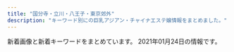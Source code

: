 ```yaml
---
title: "国分寺・立川・八王子・東京郊外"
description: "キーワード別にの巨乳アジアン・チャイナエステ嬢情報をまとめました。"
---
```


新着画像と新着キーワードをまとめています。
2021年01月24日の情報です。

<DmmAffiliateIns />
<KeywordTable
  shops={
    [
    {
        "name": "\u5c0f\u685c",
        "keywords": {
            "D": 1,
            "C": 7
        },
        "img_links": [
            "http://kosakura.es-relax.info/images/c04.jpg",
            "http://kosakura.es-relax.info/images/m-foot.png",
            "http://kosakura.es-relax.info/images/sp-line.png",
            "http://kosakura.es-relax.info/gals/nana1.jpg",
            "http://kosakura.es-relax.info/gals/haru1.jpg",
            "http://kosakura.es-relax.info/gals/mimi1.jpg",
            "http://kosakura.es-relax.info/gals/sora1.jpg",
            "http://kosakura.es-relax.info/images/sp-staff-list.png",
            "http://kosakura.es-relax.info/images/c02.jpg",
            "http://kosakura.es-relax.info/gals/miya1.jpg",
            "http://kosakura.es-relax.info/images/m-tel.png",
            "http://kosakura.es-relax.info/images/c01.jpg",
            "http://kosakura.es-relax.info/images/c03.jpg",
            "http://kosakura.es-relax.info/gals/yuyu1.jpg"
        ],
        "url": "http://kosakura.es-relax.info/",
        "station": "JR\u56fd\u5206\u5bfa\u99c5\u5357\u53e3"
    },
    {
        "station": "JR\u65b0\u79cb\u6d25\u99c5",
        "url": "http://uimopgh.xyz/",
        "name": "Aroma Pure",
        "img_links": [
            "http://uimopgh.xyz/static/picture/icon_new.png",
            "http://uimopgh.xyz/uploads/201029/1-201029111405923.jpg",
            "http://uimopgh.xyz/static/picture/vis_theptframe.png",
            "http://uimopgh.xyz/uploads/201029/1-201029111330B3.jpg",
            "http://uimopgh.xyz/static/picture/eputr6bhw8dj2l1.jpg",
            "http://uimopgh.xyz/uploads/201029/1-2010291113422J.jpg",
            "http://uimopgh.xyz/uploads/201028/1-20102Q25105205.jpg",
            "http://uimopgh.xyz/uploads/201029/1-20102911141G32.jpg",
            "http://uimopgh.xyz/uploads/201029/1-20102911131QE.jpg",
            "http://uimopgh.xyz/static/picture/xflkoxorbu5grzm.jpg",
            "http://uimopgh.xyz/uploads/201029/1-201029111354604.jpg",
            "http://uimopgh.xyz/uploads/201029/1-2010291F00E16.jpg",
            "http://uimopgh.xyz/uploads/201028/1-20102Q25212418.jpg",
            "http://uimopgh.xyz/uploads/201029/1-20102911130K00.jpg",
            "http://uimopgh.xyz/static/picture/sxiipvuhchfndhi.jpg",
            "http://uimopgh.xyz/static/picture/4ukiopgrtlrtare.png",
            "http://uimopgh.xyz/uploads/201030/1-201030103956393.jpg",
            "http://uimopgh.xyz/static/picture/g-18-1-825x510.png",
            "http://uimopgh.xyz/uploads/201028/1-20102Q2515NB.jpg"
        ],
        "keywords": {
            "H": 1,
            "G": 1,
            "\u30bb\u30af\u30b7\u30fc": 1
        }
    },
    {
        "name": "\u512a\u59eb",
        "station": "JR\u516b\u738b\u5b50\u99c5\u5317\u53e3",
        "url": "http://www.yuki.iesjp.com/",
        "img_links": [
            "http://www.yuki.iesjp.com/images/shop/s3.jpg",
            "http://www.yuki.iesjp.com/images/shop/s7.jpg",
            "http://www.yuki.iesjp.com/files/004-03.jpg",
            "http://www.yuki.iesjp.com/files/001-02.jpg",
            "http://www.yuki.iesjp.com/files/001.jpg",
            "http://www.yuki.iesjp.com/files/002-03.jpg",
            "http://www.yuki.iesjp.com/images/shop/s2.jpg",
            "http://www.yuki.iesjp.com/images/line.png",
            "http://www.yuki.iesjp.com/files/003.jpg",
            "http://www.yuki.iesjp.com/files/001-03.jpg",
            "http://www.yuki.iesjp.com/files/004.jpg",
            "http://www.yuki.iesjp.com/images/shop/s8.jpg",
            "http://www.yuki.iesjp.com/images/shop/s6.jpg",
            "http://www.yuki.iesjp.com/images/r3.jpg",
            "http://www.yuki.iesjp.com/files/002-02.jpg",
            "http://www.yuki.iesjp.com/files/003-03.jpg",
            "http://www.yuki.iesjp.com/images/mobile.jpg",
            "http://www.yuki.iesjp.com/images/shop/s5.jpg",
            "http://www.yuki.iesjp.com/files/002.jpg",
            "http://www.yuki.iesjp.com/files/004-02.jpg",
            "http://www.yuki.iesjp.com/images/shop/s4.jpg",
            "http://www.yuki.iesjp.com/files/003-02.jpg",
            "http://www.yuki.iesjp.com/images/shop/s1.jpg"
        ],
        "keywords": {
            "C": 12,
            "D": 16,
            "86": 8,
            "87": 8
        }
    },
    {
        "keywords": {
            "D": 8,
            "86": 8
        },
        "station": "JR\u56fd\u5206\u5bfa\u99c5\u5357\u53e3",
        "img_links": [
            "http://eilgft.xyz/static/picture/top.jpg",
            "http://eilgft.xyz/static/picture/room2.jpg",
            "http://eilgft.xyz/uploads/201123/1-20112310002I45.jpg",
            "http://eilgft.xyz/uploads/201107/1-20110G5061VC.jpg",
            "http://eilgft.xyz/uploads/200915/1-200915123952526.jpg",
            "http://eilgft.xyz/uploads/200915/1-20091512401OM.jpg",
            "http://eilgft.xyz/static/picture/room1.jpg",
            "http://eilgft.xyz/static/picture/room3.jpg",
            "http://eilgft.xyz/static/picture/room4.jpg",
            "http://eilgft.xyz/uploads/200915/1-200915123934Y4.jpg"
        ],
        "name": "Relieve",
        "url": "http://eilgft.xyz/"
    },
    {
        "station": "\u4fdd\u8c37\u99c5\u5357\u53e3",
        "name": "\u30a8\u30c7\u30f3\u306e\u5712",
        "keywords": {
            "D": 1,
            "C": 12
        },
        "img_links": [
            "http://e-hoya.info/images/g3.jpg",
            "http://e-hoya.info/images/acc04.jpg",
            "http://e-hoya.info/images/g4.jpg",
            "http://e-hoya.info/images/acc01.jpg",
            "http://e-hoya.info/images/top.png",
            "http://e-hoya.info/images/g1.jpg",
            "http://e-hoya.info/images/maga.png",
            "http://e-hoya.info/images/point-card.png",
            "http://e-hoya.info/images/sr.jpg",
            "http://e-hoya.info/images/new-tit.png",
            "http://e-hoya.info/images/acc03.jpg",
            "http://e-hoya.info/images/acc02.jpg",
            "http://e-hoya.info/images/g0.jpg",
            "http://e-hoya.info/images/acc05.jpg",
            "http://e-hoya.info/images/g2.jpg"
        ],
        "url": "http://e-hoya.info/"
    },
    {
        "station": "JR\u56fd\u5206\u5bfa\u99c5\u5317\u53e3",
        "url": "http://www.mens-hana.info/",
        "img_links": [
            "http://www.mens-hana.info/img/new_item.jpg",
            "http://www.mens-hana.info/img/gm6.png",
            "http://www.mens-hana.info/img/goback.jpg",
            "http://www.mens-hana.info/img/p5t1.png",
            "http://www.mens-hana.info/img/p3t1.png",
            "http://www.mens-hana.info/files/008.jpg",
            "http://www.mens-hana.info/img/age.png",
            "http://www.mens-hana.info/files/009.jpg",
            "http://www.mens-hana.info/img/frame_m.png",
            "http://www.mens-hana.info/files/007.jpg",
            "http://www.mens-hana.info/img/p6t1.png",
            "http://www.mens-hana.info/i/img/line-staff.jpg",
            "http://www.mens-hana.info/files/006.jpg",
            "http://www.mens-hana.info/files/005.jpg",
            "http://www.mens-hana.info/img/tel.png",
            "http://www.mens-hana.info/files/003-02.jpg",
            "http://www.mens-hana.info/files/015.jpg",
            "http://www.mens-hana.info/files/012-02.jpg",
            "http://www.mens-hana.info/img/flower.png",
            "http://www.mens-hana.info/img/gm2.png",
            "http://www.mens-hana.info/img/topt1.png",
            "http://www.mens-hana.info/files/011.jpg",
            "http://www.mens-hana.info/files/014-02.jpg",
            "http://www.mens-hana.info/files/017-02.jpg",
            "http://www.mens-hana.info/files/008-02.jpg",
            "http://www.mens-hana.info/i/img/line-cam.jpg",
            "http://www.mens-hana.info/files/002-02.jpg",
            "http://www.mens-hana.info/files/003.jpg",
            "http://www.mens-hana.info/files/007-02.jpg",
            "http://www.mens-hana.info/files/004-02.jpg",
            "http://www.mens-hana.info/files/015-02.jpg",
            "http://www.mens-hana.info/i/img/line-sys.jpg",
            "http://www.mens-hana.info/files/005-02.jpg",
            "http://www.mens-hana.info/files/006-02.jpg",
            "http://www.mens-hana.info/img/fly.png",
            "http://www.mens-hana.info/img/gm4.png",
            "http://www.mens-hana.info/img/topt4.png",
            "http://www.mens-hana.info/files/012.jpg",
            "http://www.mens-hana.info/img/p2t1.png",
            "http://www.mens-hana.info/img/p4t1.png",
            "http://www.mens-hana.info/img/gm3.png",
            "http://www.mens-hana.info/img/topt2.png",
            "http://www.mens-hana.info/img/gm1.png",
            "http://www.mens-hana.info/files/004.jpg",
            "http://www.mens-hana.info/files/013-02.jpg",
            "http://www.mens-hana.info/files/017.jpg",
            "http://www.mens-hana.info/i/img/line-rec.jpg",
            "http://www.mens-hana.info/img/mobile.png",
            "http://www.mens-hana.info/files/013.jpg",
            "http://www.mens-hana.info/files/009-02.jpg",
            "http://www.mens-hana.info/i/img/line-acc.jpg",
            "http://www.mens-hana.info/img/gm5.png",
            "http://www.mens-hana.info/files/014.jpg",
            "http://www.mens-hana.info/files/011-02.jpg",
            "http://www.mens-hana.info/img/line1.png",
            "http://www.mens-hana.info/files/002.jpg"
        ],
        "keywords": {
            "86": 14,
            "D": 2,
            "E": 2,
            "85": 38,
            "89": 2,
            "83": 2,
            "84": 2,
            "C": 49
        },
        "name": "\u82b1"
    },
    {
        "url": "http://a-rlx.info",
        "name": "\u96c5",
        "keywords": {
            "C": 2,
            "E": 1
        },
        "img_links": [
            "http://a-rlx.info/images/index_06.jpg",
            "http://a-rlx.info/images/r01.jpg",
            "http://a-rlx.info/gril/p03.jpg",
            "http://a-rlx.info/images/acc05.jpg",
            "http://a-rlx.info/images/s03.jpg",
            "http://a-rlx.info/images/sub_10.jpg",
            "http://a-rlx.info/images/s01.jpg",
            "http://a-rlx.info/images/staff_08.jpg",
            "http://a-rlx.info/images/index_13.jpg",
            "http://a-rlx.info/gril/09b.jpg",
            "http://a-rlx.info/images/index_04.jpg",
            "http://a-rlx.info/images/acc03.jpg",
            "http://a-rlx.info/images/acc01.jpg",
            "http://a-rlx.info/images/index_01.jpg",
            "http://a-rlx.info/images/r04.jpg",
            "http://a-rlx.info/gril/013a.jpg",
            "http://a-rlx.info/images/index_03.jpg",
            "http://a-rlx.info/images/info_08.jpg",
            "http://a-rlx.info/gril/07.jpg",
            "http://a-rlx.info/images/rec_08.jpg",
            "http://a-rlx.info/images/index_12.jpg",
            "http://a-rlx.info/images/sys_08.jpg",
            "http://a-rlx.info/gril/07b.jpg",
            "http://a-rlx.info/gril/07a.jpg",
            "http://a-rlx.info/images/r02.jpg",
            "http://a-rlx.info/images/r03.jpg",
            "http://a-rlx.info/images/rec.jpg",
            "http://a-rlx.info/gril/09.jpg",
            "http://a-rlx.info/images/acc04.jpg",
            "http://a-rlx.info/images/line.png",
            "http://a-rlx.info/images/s02.jpg",
            "http://a-rlx.info/gril/013b.jpg",
            "http://a-rlx.info/gril/013.jpg",
            "http://a-rlx.info/images/index_07.jpg",
            "http://a-rlx.info/images/info_01.png",
            "http://a-rlx.info/gril/09a.jpg",
            "http://a-rlx.info/images/s04.jpg",
            "http://a-rlx.info/images/index_02.jpg",
            "http://a-rlx.info/images/index_05.jpg"
        ],
        "station": "JR\u798f\u751f\u99c5\u6771\u53e3"
    },
    {
        "url": "http://sln-heal.com/",
        "keywords": {
            "C": 13
        },
        "img_links": [
            "http://sln-heal.com/staff/yuki/01.jpg",
            "http://sln-heal.com/img/att.png",
            "http://sln-heal.com/staff/aya/01mb.jpg",
            "http://sln-heal.com/pic/topimg2.png",
            "http://sln-heal.com/staff/risa/01mb.jpg",
            "http://sln-heal.com/staff/aya/01.jpg",
            "http://sln-heal.com/staff/nana/01mb.jpg",
            "http://sln-heal.com/pic/topimg5.png",
            "http://sln-heal.com/img/ttl_mobile.png",
            "http://sln-heal.com/pic/topimg3.png",
            "http://sln-heal.com/pic/topimg1.png",
            "http://sln-heal.com/staff/risa/01.jpg",
            "http://sln-heal.com/i/files/homeimg.jpg",
            "http://sln-heal.com/img/ttl_staff.jpg",
            "http://sln-heal.com/staff/nana/01.jpg",
            "http://sln-heal.com/img/ttl_rec.png",
            "http://sln-heal.com/staff/yuki/01mb.jpg",
            "http://sln-heal.com/pic/topimg4.png",
            "http://sln-heal.com/pic/head.jpg"
        ],
        "name": "\u304d\u3089\u3089",
        "station": "\u3072\u3070\u308a\u30f6\u4e18\u99c5\u5357\u53e3"
    },
    {
        "img_links": [
            "http://www.ai.esturl.com/images/link_t.jpg",
            "http://www.ai.esturl.com/files/002.jpg",
            "http://www.ai.esturl.com/images/head.jpg",
            "http://www.ai.esturl.com/images/tel.jpg",
            "http://www.ai.esturl.com/images/int2.jpg",
            "http://www.ai.esturl.com/files/004.jpg",
            "http://www.ai.esturl.com/files/001.jpg",
            "http://www.ai.esturl.com/files/004-02.jpg",
            "http://www.ai.esturl.com/images/sys.jpg",
            "http://www.ai.esturl.com/files/003-03.jpg",
            "http://www.ai.esturl.com/files/003.jpg",
            "http://www.ai.esturl.com/files/004-03.jpg",
            "http://www.ai.esturl.com/images/interior_t.jpg",
            "http://www.ai.esturl.com/files/003-02.jpg",
            "http://www.ai.esturl.com/files/002-03.jpg",
            "http://www.ai.esturl.com/files/001-02.jpg",
            "http://www.ai.esturl.com/files/002-02.jpg",
            "http://www.ai.esturl.com/files/001-03.jpg",
            "http://www.ai.esturl.com/images/staff_t.jpg",
            "http://www.ai.esturl.com/images/mobile.jpg",
            "http://www.ai.esturl.com/images/news.jpg"
        ],
        "station": "\u79cb\u6d25\u99c5\u5357\u53e3",
        "keywords": {
            "86": 1,
            "87": 1,
            "88": 1,
            "D": 2,
            "85": 1,
            "C": 2
        },
        "name": "\u6b32\u306e\u611b",
        "url": "http://www.ai.esturl.com/"
    },
    {
        "url": "http://seven-love.xyz.mn/",
        "img_links": [
            "http://seven-love.xyz.mn/photos/sites/10/2020/10/2020101707251671.jpg",
            "http://seven-love.xyz.mn/images/info.jpg",
            "http://seven-love.xyz.mn/photos/sites/10/2020/12/2020120404555567.jpg",
            "http://seven-love.xyz.mn/images/tel.jpg",
            "http://seven-love.xyz.mn/photos/sites/10/2020/08/2020082403240698.jpg",
            "http://seven-love.xyz.mn/photos/sites/10/2020/07/2020070205045826.jpg",
            "http://seven-love.xyz.mn/images/room3.jpg",
            "http://seven-love.xyz.mn/photos/sites/10/2020/07/2020070205040665.jpg",
            "http://seven-love.xyz.mn/images/s3.jpg",
            "http://seven-love.xyz.mn/images/mobile.jpg",
            "http://seven-love.xyz.mn/images/room1.jpg",
            "http://seven-love.xyz.mn/photos/sites/10/2020/07/2020070205042874.jpg",
            "http://seven-love.xyz.mn/photos/sites/10/2020/07/2020070205044681.jpg",
            "http://seven-love.xyz.mn/images/s_link.png",
            "http://seven-love.xyz.mn/images/room2.jpg",
            "http://seven-love.xyz.mn/images/s_news.jpg",
            "http://seven-love.xyz.mn/images/info2.jpg",
            "http://seven-love.xyz.mn/images/room4.jpg",
            "http://seven-love.xyz.mn/images/s_staff.png"
        ],
        "station": "\u3072\u3070\u308a\u30f6\u4e18\u99c5\u5357\u53e3",
        "name": "Seven\u604b",
        "keywords": {
            "D": 48,
            "87": 8,
            "E": 8,
            "86": 16,
            "85": 32
        }
    },
    {
        "url": "http://esthe-aroma.in.net/",
        "station": "JR\u6b66\u8535\u5883\u99c5\u5317\u53e3",
        "name": "\u30d0\u30a4\u30aa\u30ec\u30c3\u30c8",
        "keywords": {
            "E": 7,
            "D": 28
        },
        "img_links": [
            "http://esthe-aroma.in.net/img/tit6.png",
            "http://esthe-aroma.in.net/img/cg06.jpg",
            "http://esthe-aroma.in.net/img/tit4.png",
            "http://esthe-aroma.in.net/img/tit5.png",
            "http://esthe-aroma.in.net/img/cp-desc1.png",
            "http://esthe-aroma.in.net/img/tel2.png",
            "http://esthe-aroma.in.net/img/m3.png",
            "http://esthe-aroma.in.net/img/phone.png",
            "http://esthe-aroma.in.net/img/slide2-4.jpg",
            "http://esthe-aroma.in.net/img/slide2-3.jpg",
            "http://esthe-aroma.in.net/img/slide2-2.jpg",
            "http://esthe-aroma.in.net/img/m6.png",
            "http://esthe-aroma.in.net/img/cg03.jpg",
            "http://esthe-aroma.in.net/img/m4.png",
            "http://esthe-aroma.in.net/img/open.png",
            "http://esthe-aroma.in.net/img/cp-desc1sp.png",
            "http://esthe-aroma.in.net/img/m5.png",
            "http://esthe-aroma.in.net/img/tit2.png",
            "http://esthe-aroma.in.net/img/m2.png",
            "http://esthe-aroma.in.net/img/cp-ttl.png",
            "http://esthe-aroma.in.net/img/cg02.jpg",
            "http://esthe-aroma.in.net/img/toph.png",
            "http://esthe-aroma.in.net/img/h1.png",
            "http://esthe-aroma.in.net/img/cg05.jpg",
            "http://esthe-aroma.in.net/img/m1.png",
            "http://esthe-aroma.in.net/img/tit3.png",
            "http://esthe-aroma.in.net/img/tit1.png",
            "http://esthe-aroma.in.net/img/cg01.jpg",
            "http://esthe-aroma.in.net/img/slide2-1.jpg"
        ]
    },
    {
        "station": "JR\u56fd\u5206\u5bfa\u99c5\u5357\u53e3",
        "img_links": [
            "http://www.mermaid-kokubunji.com/files/032-03.jpg",
            "http://www.mermaid-kokubunji.com/files/022-02.jpg",
            "http://www.mermaid-kokubunji.com/files/025.jpg",
            "http://www.mermaid-kokubunji.com/files/039.jpg",
            "http://www.mermaid-kokubunji.com/files/033.jpg",
            "http://www.mermaid-kokubunji.com/images/mobile.png",
            "http://www.mermaid-kokubunji.com/files/040.jpg",
            "http://www.mermaid-kokubunji.com/files/021.jpg",
            "http://www.mermaid-kokubunji.com/files/020-03.jpg",
            "http://www.mermaid-kokubunji.com/images/interior_bg.png",
            "http://www.mermaid-kokubunji.com/images/top.png",
            "http://www.mermaid-kokubunji.com/files/020.jpg",
            "http://www.mermaid-kokubunji.com/files/040-02.jpg",
            "http://www.mermaid-kokubunji.com/files/042.jpg",
            "http://www.mermaid-kokubunji.com/files/034-03.jpg",
            "http://www.mermaid-kokubunji.com/images/b3.jpg",
            "http://www.mermaid-kokubunji.com/files/030-02.jpg",
            "http://www.mermaid-kokubunji.com/files/039-02.jpg",
            "http://www.mermaid-kokubunji.com/files/019-02.jpg",
            "http://www.mermaid-kokubunji.com/files/021-02.jpg",
            "http://www.mermaid-kokubunji.com/files/020-02.jpg",
            "http://www.mermaid-kokubunji.com/files/040-03.jpg",
            "http://www.mermaid-kokubunji.com/files/039-03.jpg",
            "http://www.mermaid-kokubunji.com/files/030-03.jpg",
            "http://www.mermaid-kokubunji.com/images/h1.png",
            "http://www.mermaid-kokubunji.com/files/032-02.jpg",
            "http://www.mermaid-kokubunji.com/files/036-02.jpg",
            "http://www.mermaid-kokubunji.com/files/037-02.jpg",
            "http://www.mermaid-kokubunji.com/files/025-03.jpg",
            "http://www.mermaid-kokubunji.com/files/032.jpg",
            "http://www.mermaid-kokubunji.com/images/b2.jpg",
            "http://www.mermaid-kokubunji.com/images/b5.jpg",
            "http://www.mermaid-kokubunji.com/files/033-03.jpg",
            "http://www.mermaid-kokubunji.com/files/026.jpg",
            "http://www.mermaid-kokubunji.com/images/interior.png",
            "http://www.mermaid-kokubunji.com/files/017-02.jpg",
            "http://www.mermaid-kokubunji.com/files/037.jpg",
            "http://www.mermaid-kokubunji.com/files/037-03.jpg",
            "http://www.mermaid-kokubunji.com/files/043.jpg",
            "http://www.mermaid-kokubunji.com/images/b4.jpg",
            "http://www.mermaid-kokubunji.com/images/goback.jpg",
            "http://www.mermaid-kokubunji.com/files/019-03.jpg",
            "http://www.mermaid-kokubunji.com/files/043-03.jpg",
            "http://www.mermaid-kokubunji.com/files/030.jpg",
            "http://www.mermaid-kokubunji.com/files/025-02.jpg",
            "http://www.mermaid-kokubunji.com/files/017.jpg",
            "http://www.mermaid-kokubunji.com/files/041-02.jpg",
            "http://www.mermaid-kokubunji.com/files/041-03.jpg",
            "http://www.mermaid-kokubunji.com/files/043-02.jpg",
            "http://www.mermaid-kokubunji.com/files/022-03.jpg",
            "http://www.mermaid-kokubunji.com/files/026-02.jpg",
            "http://www.mermaid-kokubunji.com/files/033-02.jpg",
            "http://www.mermaid-kokubunji.com/files/038-02.jpg",
            "http://www.mermaid-kokubunji.com/files/034-02.jpg",
            "http://www.mermaid-kokubunji.com/files/036.jpg",
            "http://www.mermaid-kokubunji.com/images/staff.png",
            "http://www.mermaid-kokubunji.com/images/ta.png",
            "http://www.mermaid-kokubunji.com/files/042-02.jpg",
            "http://www.mermaid-kokubunji.com/images/b1.png",
            "http://www.mermaid-kokubunji.com/files/026-03.jpg",
            "http://www.mermaid-kokubunji.com/files/038.jpg",
            "http://www.mermaid-kokubunji.com/files/022.jpg",
            "http://www.mermaid-kokubunji.com/files/038-03.jpg",
            "http://www.mermaid-kokubunji.com/files/017-03.jpg",
            "http://www.mermaid-kokubunji.com/files/041.jpg",
            "http://www.mermaid-kokubunji.com/files/019.jpg",
            "http://www.mermaid-kokubunji.com/files/042-03.jpg",
            "http://www.mermaid-kokubunji.com/files/034.jpg",
            "http://www.mermaid-kokubunji.com/files/036-03.jpg",
            "http://www.mermaid-kokubunji.com/files/021-03.jpg"
        ],
        "url": "http://www.mermaid-kokubunji.com/",
        "name": "Mermaid\uff5e\u30de\u30fc\u30e1\u30a4\u30c9\uff5e",
        "keywords": {
            "85": 4,
            "87": 24,
            "C": 8,
            "86": 44,
            "D": 64,
            "88": 4,
            "E": 4
        }
    },
    {
        "url": "http://dia-mond.work/",
        "name": "Diamond",
        "station": "JR\u516b\u738b\u5b50\u99c5",
        "keywords": {
            "89": 2,
            "86": 10,
            "85": 8,
            "E": 18,
            "88": 4,
            "D": 24,
            "F": 14,
            "87": 8,
            "90": 8
        },
        "img_links": [
            "http://dia-mond.work/staff/yumi1.jpg",
            "http://dia-mond.work/images/recruit/sp_mainvisual.jpg",
            "http://dia-mond.work/images/recruit/point_09.png",
            "http://dia-mond.work/images/mainvisual_02_s.jpg",
            "http://dia-mond.work/images/icon_ranking_04.png",
            "http://dia-mond.work/images/icon_ranking_02.png",
            "http://dia-mond.work/images/recruit/point_03.png",
            "http://dia-mond.work/images/icon_new.png",
            "http://dia-mond.work/staff/aoi1.jpg",
            "http://dia-mond.work/images/head_interior.jpg",
            "http://dia-mond.work/staff/yuka1.jpg",
            "http://dia-mond.work/images/head_therapist.jpg",
            "http://dia-mond.work/images/recruit/nagare_05.png",
            "http://dia-mond.work/images/icon_ranking_03.png",
            "http://dia-mond.work/staff/yuri1.jpg",
            "http://dia-mond.work/staff/miho1.jpg",
            "http://dia-mond.work/images/mainvisual_01_s.jpg",
            "http://dia-mond.work/images/icon_ranking_01.png",
            "http://dia-mond.work/images/recruit/message_03.png",
            "http://dia-mond.work/images/recruit/nagare_06.png",
            "http://dia-mond.work/images/recruit/req_03.jpg",
            "http://dia-mond.work/images/trigger.jpg",
            "http://dia-mond.work/images/recruit/nagare_03.jpg",
            "http://dia-mond.work/images/no_image.jpg",
            "http://dia-mond.work/images/recruit/point_05.png",
            "http://dia-mond.work/images/recruit/point_06.png",
            "http://dia-mond.work/images/recruit/point_07.png",
            "http://dia-mond.work/staff/runa1.jpg",
            "http://dia-mond.work/images/sw_home.png",
            "http://dia-mond.work/images/mainvisual_01.jpg",
            "http://dia-mond.work/staff/hitomi1.jpg",
            "http://dia-mond.work/images/mainvisual_02.jpg",
            "http://dia-mond.work/images/recruit/point_04.png",
            "http://dia-mond.work/images/sw_tel.png",
            "http://dia-mond.work/images/recruit/point_08.png",
            "http://dia-mond.work/images/recruit/nagare_02.jpg",
            "http://dia-mond.work/images/recruit/nagare_07.png",
            "http://dia-mond.work/staff/emi1.jpg",
            "http://dia-mond.work/images/recruit/nagare_01.jpg"
        ]
    },
    {
        "img_links": [
            "http://www.a-salasa.com/img/material/gm2_rollout.png",
            "http://www.a-salasa.com/img/material/p2_ct1.png",
            "http://www.a-salasa.com/img/material/frames.png",
            "http://www.a-salasa.com/files/046-03.jpg",
            "http://www.a-salasa.com/files/39.jpg",
            "http://www.a-salasa.com/files/046-02.jpg",
            "http://www.a-salasa.com/files/39-03.jpg",
            "http://www.a-salasa.com/files/0128-03.jpg",
            "http://www.a-salasa.com/img/top/img_service_02.png",
            "http://www.a-salasa.com/i/img/operation/img_service_05.png",
            "http://www.a-salasa.com/img/material/p4_ct1.png",
            "http://www.a-salasa.com/img/material/top_t4.png",
            "http://www.a-salasa.com/files/0126-03.jpg",
            "http://www.a-salasa.com/img/material/frameback.png",
            "http://www.a-salasa.com/img/material/p3_ct1.png",
            "http://www.a-salasa.com/files/35-03.jpg",
            "http://www.a-salasa.com/i/img/top-i.jpg",
            "http://www.a-salasa.com/img/top/img_service_05.png",
            "http://www.a-salasa.com/files/0104-03.jpg",
            "http://www.a-salasa.com/img/top/img_service_06.png",
            "http://www.a-salasa.com/i/img/operation/img_service_06.png",
            "http://www.a-salasa.com/img/material/gm3_rollout.png",
            "http://www.a-salasa.com/files/0117-02.jpg",
            "http://www.a-salasa.com/img/koko_120x60.png",
            "http://www.a-salasa.com/files/046.jpg",
            "http://www.a-salasa.com/i/img/shop/t4.jpg",
            "http://www.a-salasa.com/files/35.jpg",
            "http://www.a-salasa.com/files/0128.jpg",
            "http://www.a-salasa.com/files/0117-03.jpg",
            "http://www.a-salasa.com/files/0128-02.jpg",
            "http://www.a-salasa.com/i/img/operation/img_service_01.png",
            "http://www.a-salasa.com/i/img/operation/img_service_04.png",
            "http://www.a-salasa.com/img/material/gm4_rollout.png",
            "http://www.a-salasa.com/img/material/p7_ct1.png",
            "http://www.a-salasa.com/files/39-02.jpg",
            "http://www.a-salasa.com/files/0117.jpg",
            "http://www.a-salasa.com/img/material/backlistbtn.png",
            "http://www.a-salasa.com/files/0104-02.jpg",
            "http://www.a-salasa.com/i/img/shop/t3.jpg",
            "http://www.a-salasa.com/img/material/p3_ct2.png",
            "http://www.a-salasa.com/img/material/gm6_rollout.png",
            "http://www.a-salasa.com/files/35-02.jpg",
            "http://www.a-salasa.com/img/top/img_service_01.png",
            "http://www.a-salasa.com/img/material/gm5_rollout.png",
            "http://www.a-salasa.com/img/material/top_t3.png",
            "http://www.a-salasa.com/img/material/top_pickback.png",
            "http://www.a-salasa.com/files/0126-02.jpg",
            "http://www.a-salasa.com/img/material/gm1_rollout.png",
            "http://www.a-salasa.com/i/img/operation/img_service_03.png",
            "http://www.a-salasa.com/i/img/shop/t2.jpg",
            "http://www.a-salasa.com/img/material/camp20190808.jpg",
            "http://www.a-salasa.com/img/material/01.jpg",
            "http://www.a-salasa.com/img/material/top_t2.png",
            "http://www.a-salasa.com/img/top/img_service_03.png",
            "http://www.a-salasa.com/img/top/img_service_04.png",
            "http://www.a-salasa.com/img/material/age.png",
            "http://www.a-salasa.com/img/material/att.png",
            "http://www.a-salasa.com/i/img/shop/t1.jpg",
            "http://www.a-salasa.com/files/0104.jpg",
            "http://www.a-salasa.com/img/material/top_t5.png",
            "http://www.a-salasa.com/img/material/camp20200128.jpg",
            "http://www.a-salasa.com/files/0126.jpg",
            "http://www.a-salasa.com/img/material/p5_ct1.png",
            "http://www.a-salasa.com/img/material/top_t1.png",
            "http://www.a-salasa.com/index3.jpg"
        ],
        "name": "\u6c99\u7f85\u6c99-\u30b5\u30e9\u30b5-",
        "keywords": {
            "84": 16,
            "D": 4,
            "88": 4,
            "C": 18,
            "87": 4,
            "86": 4
        },
        "url": "http://www.a-salasa.com/",
        "station": "\u6771\u4e45\u7559\u7c73\u99c5\u5317\u53e3"
    },
    {
        "keywords": {
            "C": 10,
            "86": 4,
            "E": 1,
            "D": 3
        },
        "station": "JR\u7acb\u5ddd\u99c5\u5357\u53e3",
        "img_links": [
            "http://www.birtyba.xyz/uploads/200929/1-200929101U3R4.jpg",
            "http://www.birtyba.xyz/style/images/girl-z2.jpg",
            "http://www.birtyba.xyz/style/images/dt.jpg",
            "http://www.birtyba.xyz/style/images/bj3.png",
            "http://www.birtyba.xyz/uploads/200929/1-200929102005Z4.jpg",
            "http://www.birtyba.xyz/uploads/201116/1-201116133205614.jpg",
            "http://www.birtyba.xyz/uploads/200929/1-2009291019494I.jpg",
            "http://www.birtyba.xyz/style/images/room4.jpg",
            "http://www.birtyba.xyz/uploads/201116/1-201116133149563.jpg",
            "http://www.birtyba.xyz/uploads/200929/1-2009291019253T.jpg",
            "http://www.birtyba.xyz/uploads/200929/1-200929101Z4D1.jpg",
            "http://www.birtyba.xyz/style/images/room2.jpg",
            "http://www.birtyba.xyz/style/images/top.png",
            "http://www.birtyba.xyz/uploads/200929/1-200929102016294.jpg",
            "http://www.birtyba.xyz/uploads/200928/1-20092P95A05G.jpg",
            "http://www.birtyba.xyz/style/images/mobile.jpg",
            "http://www.birtyba.xyz/style/images/room3.jpg",
            "http://www.birtyba.xyz/uploads/201116/1-20111613315KT.jpg",
            "http://www.birtyba.xyz/style/images/room1.jpg",
            "http://www.birtyba.xyz/style/images/staff_line.png",
            "http://www.birtyba.xyz/plus/images/room5.jpg",
            "http://www.birtyba.xyz/style/images/end.jpg",
            "http://www.birtyba.xyz/style/images/girl-z1.jpg"
        ],
        "url": "http://www.birtyba.xyz/",
        "name": "\u3075\u308f\u3075\u308f"
    },
    {
        "station": "JR\u56fd\u5206\u5bfa\u99c5\u5357\u53e3",
        "img_links": [
            "http://civerme.xyz/uploads/201202/1-20120216420L39.jpg",
            "http://civerme.xyz/uploads/201202/1-2012021641401A.jpg",
            "http://civerme.xyz/picture/room1.jpg",
            "http://civerme.xyz/picture/s_news.jpg",
            "http://civerme.xyz/picture/room4.jpg",
            "http://civerme.xyz/uploads/201202/1-201202164131N6.jpg",
            "http://civerme.xyz/picture/top.jpg",
            "http://civerme.xyz/uploads/201202/1-20120216421YH.jpg",
            "http://civerme.xyz/picture/s_shedule.jpg",
            "http://civerme.xyz/uploads/201019/1-20101Z924202Z.jpg",
            "http://civerme.xyz/picture/s_staff.jpg",
            "http://civerme.xyz/uploads/201019/1-20101Z92039125.jpg",
            "http://civerme.xyz/picture/room2.jpg",
            "http://civerme.xyz/picture/room3.jpg",
            "http://civerme.xyz/uploads/201019/1-20101Z9244E07.jpg"
        ],
        "url": "http://civerme.xyz/",
        "keywords": {
            "C": 6,
            "F": 1,
            "86": 1,
            "D": 5,
            "85": 4
        },
        "name": "\u30b9\u30d1\u30c6\u30a3\u30a2\u30e9"
    },
    {
        "url": "http://lovehoney.estx.net/",
        "keywords": {},
        "name": "Love Honey \uff5e\u30e9\u30d6\u30cf\u30cb\u30fc\uff5e",
        "station": "JR\u56fd\u5206\u5bfa\u99c5\u5357\u53e3",
        "img_links": [
            "http://lovehoney.estx.net/staff/2/1.jpg",
            "http://lovehoney.estx.net/staff/1/1.jpg",
            "http://lovehoney.estx.net/images/index_05.jpg",
            "http://lovehoney.estx.net/images/1.jpg",
            "http://lovehoney.estx.net/staff/4/1.jpg",
            "http://lovehoney.estx.net/images/index_17.jpg",
            "http://lovehoney.estx.net/images/index_04.jpg",
            "http://lovehoney.estx.net/images/3.jpg",
            "http://lovehoney.estx.net/images/index_10.jpg",
            "http://lovehoney.estx.net/images/2.jpg",
            "http://lovehoney.estx.net/images/index_02.jpg",
            "http://lovehoney.estx.net/images/index_12.jpg",
            "http://lovehoney.estx.net/images/index_09.jpg",
            "http://lovehoney.estx.net/staff/3/1.jpg",
            "http://lovehoney.estx.net/images/index_13.jpg",
            "http://lovehoney.estx.net/images/index_06.jpg",
            "http://lovehoney.estx.net/images/4.jpg",
            "http://lovehoney.estx.net/images/index2_12.jpg",
            "http://lovehoney.estx.net/images/index_07.jpg",
            "http://lovehoney.estx.net/images/index_14.jpg",
            "http://lovehoney.estx.net/images/staff_10.jpg",
            "http://lovehoney.estx.net/images/index_08.jpg"
        ]
    },
    {
        "url": "https://ca-girl.com/",
        "img_links": [
            "https://ca-girl.com/wp-content/uploads/2019/02/121awesrtdyfugi.jpg",
            "https://ca-girl.com/wp-content/uploads/2019/03/estrdytfugiho.jpg",
            "https://ca-girl.com/wp-content/themes/este/img/top-img02b.png",
            "https://ca-girl.com/wp-content/uploads/2019/12/xrtcyvubnklm.jpg",
            "https://ca-girl.com/wp-content/uploads/2019/03/tyfugihojpka.jpg",
            "https://ca-girl.com/wp-content/uploads/2019/11/satyfugihjokl.jpg",
            "https://ca-girl.com/wp-content/uploads/2018/12/ahiosjaslkaa.jpg",
            "https://ca-girl.com/wp-content/uploads/2019/12/etsrdyfugi.jpg",
            "https://ca-girl.com/wp-content/themes/este/img/2.jpg",
            "https://ca-girl.com/wp-content/uploads/2019/10/warsetdyfughi.jpg",
            "https://ca-girl.com/wp-content/uploads/2019/12/sertdyfugi.jpg",
            "https://ca-girl.com/wp-content/uploads/2020/01/iouysgaawesrtdyfugi.jpg",
            "https://ca-girl.com/wp-content/uploads/2019/10/srdtfuygiuh.jpg",
            "https://ca-girl.com/wp-content/uploads/2020/01/1gyiuhoisja.jpg",
            "https://ca-girl.com/wp-content/uploads/2019/02/9876awesrtdyfugi.jpg",
            "https://ca-girl.com/wp-content/uploads/2019/10/awerstdyfugihoj.jpg",
            "https://ca-girl.com/wp-content/uploads/2020/02/13aesrtdyf.jpg",
            "https://ca-girl.com/wp-content/uploads/2019/05/hsuaoijiaoa.jpg",
            "https://ca-girl.com/wp-content/uploads/2018/12/aiojiosaskalasa.jpg",
            "https://ca-girl.com/wp-content/uploads/2020/01/ytyfugihl.jpg",
            "https://ca-girl.com/wp-content/uploads/2020/02/3aesrtdyfu.jpg",
            "https://ca-girl.com/wp-content/uploads/2019/10/aerstdyfu.jpg",
            "https://ca-girl.com/wp-content/uploads/2019/06/hsoajioaopa.jpg",
            "https://ca-girl.com/wp-content/themes/este/img/tel.png",
            "https://ca-girl.com/wp-content/uploads/2019/03/soajsoiakla.jpg",
            "https://ca-girl.com/wp-content/uploads/2020/02/1setrdyfusa.jpg",
            "https://ca-girl.com/wp-content/uploads/2020/02/restdyfugusa.jpg",
            "https://ca-girl.com/wp-content/uploads/2020/01/9jhgvjhk.jpg",
            "https://ca-girl.com/wp-content/uploads/2020/01/e5drtfyug1-awesrtdyfugi.jpg",
            "https://ca-girl.com/wp-content/themes/este/img/1.jpg",
            "https://ca-girl.com/wp-content/uploads/2019/03/rdytfugihojpsa.jpg",
            "https://ca-girl.com/wp-content/uploads/2019/11/sauygihoj.jpg",
            "https://ca-girl.com/wp-content/uploads/2020/01/TFYUGIHSA.jpg",
            "https://ca-girl.com/wp-content/uploads/2020/02/1waerstdyfu.jpg",
            "https://ca-girl.com/wp-content/uploads/2020/11/11awesrtdyfugi.jpg",
            "https://ca-girl.com/wp-content/uploads/2019/05/isjioiojiossjaosa.jpg",
            "https://ca-girl.com/wp-content/uploads/2019/02/saiojoasosa.jpg",
            "https://ca-girl.com/wp-content/uploads/2020/02/2aestrdyfu.jpg",
            "https://ca-girl.com/wp-content/uploads/2020/01/3tfuygiuha.jpg",
            "https://ca-girl.com/wp-content/uploads/2019/05/hosiajoiaokla.jpg",
            "https://ca-girl.com/wp-content/uploads/2020/02/restrdytfusa.jpg",
            "https://ca-girl.com/wp-content/uploads/2019/06/22awesrtdyfugi.jpg",
            "https://ca-girl.com/wp-content/uploads/2019/02/jsioaoissa.jpg",
            "https://ca-girl.com/wp-content/uploads/2019/09/setrdytfugihoa.jpg",
            "https://ca-girl.com/wp-content/uploads/2020/03/WEarstdy.jpg",
            "https://ca-girl.com/wp-content/uploads/2019/02/jismklakas.jpg",
            "https://ca-girl.com/wp-content/uploads/2020/11/awesrtdyfugi.jpg",
            "https://ca-girl.com/wp-content/uploads/2020/01/2uygiuhoi.jpg",
            "https://ca-girl.com/wp-content/uploads/2019/02/drytfugi.jpg",
            "https://ca-girl.com/wp-content/uploads/2020/11/sp90aouiyawesrtdyfugi.jpg",
            "https://ca-girl.com/wp-content/uploads/2019/08/drtyfugihojp.jpg",
            "https://ca-girl.com/wp-content/uploads/2019/02/fghlkjhhhhhhhhh.jpg",
            "https://ca-girl.com/wp-content/uploads/2019/09/drtyfugihoa.jpg",
            "https://ca-girl.com/wp-content/themes/este/img/top-img03.png",
            "https://ca-girl.com/wp-content/uploads/2019/10/aewrstdyfugi.jpg",
            "https://ca-girl.com/wp-content/themes/este/img/top-img04.png",
            "https://ca-girl.com/wp-content/uploads/2020/04/wserdtfygu12.jpg",
            "https://ca-girl.com/wp-content/uploads/2020/02/99awesrtdyfugi.jpg",
            "https://ca-girl.com/wp-content/uploads/2020/01/oiuytdfugih.jpg",
            "https://ca-girl.com/wp-content/themes/este/img/top-img05a.png",
            "https://ca-girl.com/wp-content/uploads/2020/01/setrdyfugawesrtdyfugi.jpg",
            "https://ca-girl.com/wp-content/uploads/2020/02/2waesrtdyfu.jpg",
            "https://ca-girl.com/wp-content/uploads/2019/06/11awesrtdyfugi.jpg",
            "https://ca-girl.com/wp-content/uploads/2020/02/sredtfygusa.jpg",
            "https://ca-girl.com/wp-content/themes/este/img/tel01.png",
            "https://ca-girl.com/wp-content/uploads/2020/02/sertdyfgusa.jpg",
            "https://ca-girl.com/wp-content/uploads/2019/12/drftyguhij.jpg",
            "https://ca-girl.com/wp-content/uploads/2019/06/setrdytfuygiuhoij.jpg",
            "https://ca-girl.com/wp-content/uploads/2019/01/hasiujilamklassa.jpg",
            "https://ca-girl.com/wp-content/uploads/2019/11/1ydtsfuaghija.jpg",
            "https://ca-girl.com/wp-content/uploads/2019/06/huosajoisaosa.jpg",
            "https://ca-girl.com/wp-content/uploads/2019/10/esrtdyfugi.jpg",
            "https://ca-girl.com/wp-content/uploads/2018/12/uyhuijnlmlkmlkmlkmlk.jpg",
            "https://ca-girl.com/wp-content/uploads/2020/05/awesrtdyfu.jpg",
            "https://ca-girl.com/wp-content/themes/este/img/top-img01.png",
            "https://ca-girl.com/wp-content/uploads/2019/03/fygiuhoja.jpg",
            "https://ca-girl.com/wp-content/uploads/2020/05/34567hja.jpg",
            "https://ca-girl.com/wp-content/uploads/2020/01/4ftuygiuhoisa.jpg",
            "https://ca-girl.com/wp-content/uploads/2019/06/husahsoiajlsak.jpg",
            "https://ca-girl.com/wp-content/uploads/2019/12/xrtdyfugi.jpg",
            "https://ca-girl.com/wp-content/uploads/2019/03/sarydtfugiho.jpg",
            "https://ca-girl.com/wp-content/uploads/2020/02/88awesrtdyfugi.jpg",
            "https://ca-girl.com/wp-content/uploads/2019/12/xfrtyfugi.jpg",
            "https://ca-girl.com/wp-content/uploads/2019/05/husahsuiaas.jpg",
            "https://ca-girl.com/wp-content/uploads/2020/08/876521wesrtdyfugi.jpg",
            "https://ca-girl.com/wp-content/uploads/2019/02/hsioajioaklaa.jpg",
            "https://ca-girl.com/wp-content/uploads/2019/05/hsaioijsioaas.jpg",
            "https://ca-girl.com/wp-content/uploads/2021/01/2awesrtdyfugi.jpg",
            "https://ca-girl.com/wp-content/uploads/2020/03/12esrtdyfug.jpg",
            "https://ca-girl.com/wp-content/uploads/2020/03/2435678yuiyhj.jpg"
        ],
        "name": "Cawaii Girl\uff5e\u304b\u308f\u3044\u3044\u30ac\u30fc\u30eb\uff5e",
        "station": "JR\u56fd\u5206\u5bfa\u99c5\u5317\u53e3",
        "keywords": {
            "\u30bb\u30af\u30b7\u30fc": 1,
            "F": 1,
            "D": 57,
            "E": 70
        }
    },
    {
        "url": "http://momoka.este.work/",
        "keywords": {
            "85": 1,
            "83": 1,
            "C": 1,
            "D": 5,
            "87": 3,
            "86": 1
        },
        "img_links": [
            "http://momoka.este.work/2019121106173083.jpg",
            "http://momoka.este.work/2019123003062327.jpg",
            "http://momoka.este.work/end.png",
            "http://momoka.este.work/nbj2.jpg",
            "http://momoka.este.work/s_link.jpg",
            "http://momoka.este.work/s_staff.jpg",
            "http://momoka.este.work/room1.jpg",
            "http://momoka.este.work/room3.jpg",
            "http://momoka.este.work/2019121106171979.jpg",
            "http://momoka.este.work/mens-esthe1.png",
            "http://momoka.este.work/room2.jpg",
            "http://momoka.este.work/mobile.jpg",
            "http://momoka.este.work/s_news.jpg",
            "http://momoka.este.work/2019121106172252.jpg",
            "http://momoka.este.work/2019121106170955.jpg",
            "http://momoka.este.work/2019121106171659.jpg",
            "http://momoka.este.work/top.png",
            "http://momoka.este.work/room4.jpg"
        ],
        "name": "\u6843\u9999",
        "station": "\u4e45\u7c73\u5ddd\u99c5\u5317\u53e3"
    },
    {
        "name": "\u9999",
        "url": "http://kaori.me-es.com/",
        "keywords": {},
        "img_links": [
            "http://kaori.me-es.com/images/02.jpg",
            "http://kaori.me-es.com/images/rec_09.jpg",
            "http://kaori.me-es.com/images/index_07.jpg",
            "http://kaori.me-es.com/images/index_10.jpg",
            "http://kaori.me-es.com/images/rec.jpg",
            "http://kaori.me-es.com/girl/01.jpg",
            "http://kaori.me-es.com/images/index_03.jpg",
            "http://kaori.me-es.com/images/index_17.jpg",
            "http://kaori.me-es.com/images/01.jpg",
            "http://kaori.me-es.com/girl/00.jpg",
            "http://kaori.me-es.com/images/index_16.jpg",
            "http://kaori.me-es.com/images/index_18.jpg",
            "http://kaori.me-es.com/images/index_01.jpg",
            "http://kaori.me-es.com/images/info.jpg",
            "http://kaori.me-es.com/girl/03.jpg",
            "http://kaori.me-es.com/images/index_19.jpg",
            "http://kaori.me-es.com/images/index_12.jpg",
            "http://kaori.me-es.com/images/index_04.jpg",
            "http://kaori.me-es.com/girl/08.jpg",
            "http://kaori.me-es.com/images/index_05.jpg",
            "http://kaori.me-es.com/images/index_13.jpg",
            "http://kaori.me-es.com/images/index_02.jpg",
            "http://kaori.me-es.com/images/index_14.jpg",
            "http://kaori.me-es.com/girl/07.jpg",
            "http://kaori.me-es.com/girl/05.jpg",
            "http://kaori.me-es.com/girl/06.jpg",
            "http://kaori.me-es.com/images/index_21.jpg",
            "http://kaori.me-es.com/images/index_06.jpg",
            "http://kaori.me-es.com/images/info_09.jpg",
            "http://kaori.me-es.com/images/staff_09.jpg"
        ],
        "station": "JR\u9752\u6885\u99c5"
    },
    {
        "station": "\u82b1\u5c0f\u91d1\u4e95\u99c5\u5357\u53e3",
        "url": "http://sofia-es.tokyo/",
        "name": "SOFIA \uff5e\u30bd\u30d5\u30a3\u30a2\uff5e",
        "keywords": {
            "D": 2,
            "86": 1,
            "88": 2,
            "C": 1
        },
        "img_links": [
            "http://sofia-es.tokyo/images/index_06.jpg",
            "http://sofia-es.tokyo/uploads/1ec96f990e939733a393533a8d58a699.jpg",
            "http://sofia-es.tokyo/images/index_01.jpg",
            "http://sofia-es.tokyo/images/index_08.jpg",
            "http://sofia-es.tokyo/images/index_05.jpg",
            "http://sofia-es.tokyo/images/index_15.jpg",
            "http://sofia-es.tokyo/images/index_09.jpg",
            "http://sofia-es.tokyo/images/index_14.jpg",
            "http://sofia-es.tokyo/images/girls_03.jpg",
            "http://sofia-es.tokyo/uploads/ecd62b76b1e56e66cb7bcb964da1ca22.jpg",
            "http://sofia-es.tokyo/images/index_10.jpg",
            "http://sofia-es.tokyo/images/index_02.jpg",
            "http://sofia-es.tokyo/images/index_11.jpg",
            "http://sofia-es.tokyo/images/index_07.jpg",
            "http://sofia-es.tokyo/images/girls_13.jpg",
            "http://sofia-es.tokyo/uploads/ca177747885af42bd8197f68c498bcf8.jpg",
            "http://sofia-es.tokyo/images/index_03.jpg",
            "http://sofia-es.tokyo/images/index_04.jpg",
            "http://sofia-es.tokyo/images/gallery_03.jpg"
        ]
    },
    {
        "keywords": {
            "E": 1,
            "86": 6,
            "C": 1,
            "87": 2,
            "D": 6
        },
        "img_links": [
            "http://eurynome-est.xyz/images/cg07.jpg",
            "http://eurynome-est.xyz/images/nav-006.png",
            "http://eurynome-est.xyz/images/tel.png",
            "http://eurynome-est.xyz/images/no.png",
            "http://eurynome-est.xyz/images/nav-005.png",
            "http://eurynome-est.xyz/images/nav-001.png",
            "http://eurynome-est.xyz/images/top001.png",
            "http://eurynome-est.xyz/images/cg04.jpg",
            "http://eurynome-est.xyz/images/nav-002.png",
            "http://eurynome-est.xyz/images/cg06.jpg",
            "http://eurynome-est.xyz/images/cg08.jpg",
            "http://eurynome-est.xyz/images/cg03.jpg",
            "http://eurynome-est.xyz/images/nav-004.png",
            "http://eurynome-est.xyz/images/cg01.jpg",
            "http://eurynome-est.xyz/images/cg02.jpg",
            "http://eurynome-est.xyz/images/cg05.jpg",
            "http://eurynome-est.xyz/images/nav-003.png"
        ],
        "url": "http://eurynome-est.xyz/",
        "station": "JR\u62dd\u5cf6\u99c5\u5357\u53e3",
        "name": "\u6ce1\u59eb"
    },
    {
        "name": "\u59eb",
        "keywords": {},
        "url": "http://jasmine-mizonokuti.xyz/",
        "station": "\u4e45\u7c73\u5ddd\u99c5\u5357\u53e3",
        "img_links": [
            "http://jasmine-mizonokuti.xyz/_src/49907125/wechatimg358_20201110163749697.jpg",
            "http://jasmine-mizonokuti.xyz/_src/49907115/wechatimg334.jpg",
            "http://jasmine-mizonokuti.xyz/_src/49907142/slider5_20201209160139125.jpg",
            "http://jasmine-mizonokuti.xyz/_src/49907116/wechatimg335.jpg",
            "http://jasmine-mizonokuti.xyz/_src/49907107/wechatimg334.jpg",
            "http://jasmine-mizonokuti.xyz/_src/50937617/wechatimg468.jpg",
            "http://jasmine-mizonokuti.xyz/_src/51095152/wechatimg24_20201219135529245.jpg",
            "http://jasmine-mizonokuti.xyz/_src/51095145/wechatimg26_20201219135529268.jpg",
            "http://jasmine-mizonokuti.xyz/_src/50178616/wechatimg470.jpg",
            "http://jasmine-mizonokuti.xyz/_src/51095147/wechatimg21_20201219135358637.jpg",
            "http://jasmine-mizonokuti.xyz/_src/49907100/_k3_4082.jpg",
            "http://jasmine-mizonokuti.xyz/_src/50178612/wechatimg468.jpg",
            "http://jasmine-mizonokuti.xyz/_src/50178615/wechatimg470.jpg",
            "http://jasmine-mizonokuti.xyz/_src/50946588/wechatimg51.jpg",
            "http://jasmine-mizonokuti.xyz/_src/49907108/wechatimg335.jpg",
            "http://jasmine-mizonokuti.xyz/_src/49907124/wechatimg358_20201110163749697.jpg",
            "http://jasmine-mizonokuti.xyz/_src/49907113/wechatimg336_20201110163749790.jpg",
            "http://jasmine-mizonokuti.xyz/_src/49907117/wechatimg336_20201110163749790.jpg",
            "http://jasmine-mizonokuti.xyz/_src/51544391/wechatimg1937.jpg",
            "http://jasmine-mizonokuti.xyz/_src/51940120/wechatimg1935_20210118150534558.jpg",
            "http://jasmine-mizonokuti.xyz/_src/50178614/wechatimg468.jpg",
            "http://jasmine-mizonokuti.xyz/_src/49907120/wechatimg359.jpg",
            "http://jasmine-mizonokuti.xyz/_src/51095151/wechatimg24_20201219135529245.jpg",
            "http://jasmine-mizonokuti.xyz/_src/51544402/wechatimg236.jpg",
            "http://jasmine-mizonokuti.xyz/_src/49907131/img20201213114555854755.png",
            "http://jasmine-mizonokuti.xyz/_src/49907104/wechatimg335.jpg",
            "http://jasmine-mizonokuti.xyz/_src/50946583/wechatimg50_20201213155033017.jpg",
            "http://jasmine-mizonokuti.xyz/_src/49907128/wechatimg373_20201111130258474.jpg",
            "http://jasmine-mizonokuti.xyz/_src/49907106/wechatimg334.jpg",
            "http://jasmine-mizonokuti.xyz/_src/51095148/wechatimg21_20201219135358637.jpg",
            "http://jasmine-mizonokuti.xyz/_src/51940110/wechatimg236.jpg",
            "http://jasmine-mizonokuti.xyz/_src/49907114/wechatimg336_20201110163749790.jpg",
            "http://jasmine-mizonokuti.xyz/_src/51940122/wechatimg1937.jpg",
            "http://jasmine-mizonokuti.xyz/_src/51544404/wechatimg237.jpg",
            "http://jasmine-mizonokuti.xyz/_src/50178610/wechatimg469.jpg",
            "http://jasmine-mizonokuti.xyz/_src/51544393/wechatimg1936.jpg",
            "http://jasmine-mizonokuti.xyz/_src/50946591/wechatimg52_20201213155032960.jpg",
            "http://jasmine-mizonokuti.xyz/_src/51544392/wechatimg1935_20210118150534558.jpg",
            "http://jasmine-mizonokuti.xyz/_src/49907122/wechatimg359.jpg",
            "http://jasmine-mizonokuti.xyz/_src/51940121/wechatimg1935_20210118150534558.jpg",
            "http://jasmine-mizonokuti.xyz/_src/49907174/slider1_20201209160139057.jpg",
            "http://jasmine-mizonokuti.xyz/_src/49907167/wechatimg373_20201110163749827.jpg",
            "http://jasmine-mizonokuti.xyz/_src/50946587/wechatimg51.jpg",
            "http://jasmine-mizonokuti.xyz/_src/49907173/slider2_20201209160139115.jpg",
            "http://jasmine-mizonokuti.xyz/_src/49907151/cam.jpg",
            "http://jasmine-mizonokuti.xyz/_src/49907172/slider3_20201209160139119.jpg",
            "http://jasmine-mizonokuti.xyz/_src/51095155/wechatimg26_20201219135529268.jpg",
            "http://jasmine-mizonokuti.xyz/_src/49907166/wechatimg373_20201110163749827.jpg",
            "http://jasmine-mizonokuti.xyz/_src/51095143/wechatimg21_20201219135358637.jpg",
            "http://jasmine-mizonokuti.xyz/_src/51940116/wechatimg1936.jpg",
            "http://jasmine-mizonokuti.xyz/_src/50178611/wechatimg469.jpg",
            "http://jasmine-mizonokuti.xyz/_src/50178613/wechatimg468.jpg",
            "http://jasmine-mizonokuti.xyz/_src/49907109/wechatimg335.jpg",
            "http://jasmine-mizonokuti.xyz/_src/51544398/wechatimg232.jpg",
            "http://jasmine-mizonokuti.xyz/_src/50946584/wechatimg50_20201213155033017.jpg",
            "http://jasmine-mizonokuti.xyz/_src/49907123/wechatimg358_20201110163749697.jpg",
            "http://jasmine-mizonokuti.xyz/_src/51095144/wechatimg24_20201219135529245.jpg",
            "http://jasmine-mizonokuti.xyz/_src/50946586/wechatimg51.jpg",
            "http://jasmine-mizonokuti.xyz/_src/50937618/wechatimg468.jpg",
            "http://jasmine-mizonokuti.xyz/_src/50178609/wechatimg469.jpg",
            "http://jasmine-mizonokuti.xyz/_src/50946585/wechatimg50_20201213155033017.jpg",
            "http://jasmine-mizonokuti.xyz/_src/51095154/wechatimg26_20201219135529268.jpg",
            "http://jasmine-mizonokuti.xyz/_src/51095149/wechatimg21_20201219135358637.jpg",
            "http://jasmine-mizonokuti.xyz/_src/49907152/cam.jpg",
            "http://jasmine-mizonokuti.xyz/_src/51544397/wechatimg232.jpg",
            "http://jasmine-mizonokuti.xyz/_src/51940109/wechatimg232.jpg",
            "http://jasmine-mizonokuti.xyz/_src/51095153/wechatimg26_20201219135529268.jpg",
            "http://jasmine-mizonokuti.xyz/_src/51940123/wechatimg1937.jpg",
            "http://jasmine-mizonokuti.xyz/_src/50178602/wechatimg50_20201213155033017.jpg",
            "http://jasmine-mizonokuti.xyz/_src/49907102/wechatimg198_20190126093224863.jpg",
            "http://jasmine-mizonokuti.xyz/_src/51544403/wechatimg237.jpg",
            "http://jasmine-mizonokuti.xyz/_src/51940119/wechatimg1935_20210118150534558.jpg",
            "http://jasmine-mizonokuti.xyz/_src/49993532/navinavi_01.png",
            "http://jasmine-mizonokuti.xyz/_src/49907121/wechatimg359.jpg",
            "http://jasmine-mizonokuti.xyz/_src/51940117/wechatimg1936.jpg",
            "http://jasmine-mizonokuti.xyz/_src/49907168/wechatimg373_20201110163749827.jpg",
            "http://jasmine-mizonokuti.xyz/_src/51940118/wechatimg1936.jpg",
            "http://jasmine-mizonokuti.xyz/_src/49907118/wechatimg373_20201111130258474.jpg",
            "http://jasmine-mizonokuti.xyz/_src/50178617/wechatimg470.jpg",
            "http://jasmine-mizonokuti.xyz/_src/50946589/wechatimg52_20201213155032960.jpg",
            "http://jasmine-mizonokuti.xyz/_src/50946590/wechatimg52_20201213155032960.jpg",
            "http://jasmine-mizonokuti.xyz/_src/51544400/wechatimg236.jpg",
            "http://jasmine-mizonokuti.xyz/_src/49993539/navinavi_02.png",
            "http://jasmine-mizonokuti.xyz/_src/51544399/wechatimg232.jpg",
            "http://jasmine-mizonokuti.xyz/_src/49907112/wechatimg335.jpg",
            "http://jasmine-mizonokuti.xyz/_src/50178603/wechatimg51.jpg",
            "http://jasmine-mizonokuti.xyz/_src/50937641/wechatimg52_20201213155032960.jpg",
            "http://jasmine-mizonokuti.xyz/_src/51544405/wechatimg237.jpg",
            "http://jasmine-mizonokuti.xyz/_src/51940124/wechatimg1937.jpg",
            "http://jasmine-mizonokuti.xyz/_src/51095150/wechatimg24_20201219135529245.jpg",
            "http://jasmine-mizonokuti.xyz/_src/51544401/wechatimg236.jpg",
            "http://jasmine-mizonokuti.xyz/_src/51940111/wechatimg237.jpg"
        ]
    },
    {
        "url": "http://candy.jpn.cm/",
        "name": "\u30ad\u30e3\u30f3\u30c7\u30a3",
        "station": "JR\u516b\u738b\u5b50\u99c5",
        "img_links": [
            "http://candy.jpn.cm/images/room4.jpg",
            "http://candy.jpn.cm/photos/sites/67/2019/08/201908010438494.jpg",
            "http://candy.jpn.cm/images/mobile.png",
            "http://candy.jpn.cm/images/girl-z2.jpg",
            "http://candy.jpn.cm/photos/sites/67/2019/06/2019060407164073.jpg",
            "http://candy.jpn.cm/photos/sites/67/2020/02/2020021006215846.jpg",
            "http://candy.jpn.cm/photos/sites/67/2020/10/2020100603095357.jpg",
            "http://candy.jpn.cm/images/newface1.jpg",
            "http://candy.jpn.cm/photos/sites/67/2019/03/201903220442120.jpg",
            "http://candy.jpn.cm/images/staff01.jpg",
            "http://candy.jpn.cm/photos/sites/67/2021/01/2021011409434776.jpg",
            "http://candy.jpn.cm/images/s_news.jpg",
            "http://candy.jpn.cm/images/girl-z1.jpg",
            "http://candy.jpn.cm/photos/sites/67/2019/04/2019041107590969.jpg",
            "http://candy.jpn.cm/images/room5.jpg",
            "http://candy.jpn.cm/photos/sites/67/2019/03/2019032204421232.jpg",
            "http://candy.jpn.cm/images/top.jpg",
            "http://candy.jpn.cm/images/link1.jpg",
            "http://candy.jpn.cm/photos/sites/67/2019/12/2019120305152125.jpg",
            "http://candy.jpn.cm/photos/sites/67/2019/06/2019061406141820.jpg",
            "http://candy.jpn.cm/photos/sites/67/2020/10/2020100603095899.jpg",
            "http://candy.jpn.cm/images/room3.jpg",
            "http://candy.jpn.cm/images/room2.jpg",
            "http://candy.jpn.cm/photos/sites/67/2019/04/2019042307544524.jpg"
        ],
        "keywords": {
            "87": 4,
            "E": 2,
            "88": 1,
            "86": 5,
            "85": 1,
            "C": 29,
            "83": 1,
            "D": 9
        }
    },
    {
        "name": "\u6c34\u306e\u7e01",
        "img_links": [
            "http://www.hibari.link/images/girlx_top.png",
            "http://www.hibari.link/images/tite-link.png",
            "http://www.hibari.link/images/right_bottom.png",
            "http://www.hibari.link/images/g07.jpg",
            "http://www.hibari.link/images/mail.png",
            "http://www.hibari.link/images/grande.jpg",
            "http://www.hibari.link/images/pagetop.png",
            "http://www.hibari.link/images/girl_01.png",
            "http://www.hibari.link/images/yumi.jpg",
            "http://www.hibari.link/images/news_top.jpg",
            "http://www.hibari.link/images/right_top.png",
            "http://www.hibari.link/images/girl_top.png",
            "http://www.hibari.link/images/yuyu.jpg",
            "http://www.hibari.link/images/room1.jpg",
            "http://www.hibari.link/images/s-tu2.png",
            "http://www.hibari.link/images/room2.jpg",
            "http://www.hibari.link/images/nei_01.png",
            "http://www.hibari.link/images/nei_03.png",
            "http://www.hibari.link/images/s-tu1.png",
            "http://www.hibari.link/images/tite-staff.png",
            "http://www.hibari.link/images/1.jpg",
            "http://www.hibari.link/images/room7.jpg",
            "http://www.hibari.link/images/news_bottom.jpg",
            "http://www.hibari.link/images/g0.jpg",
            "http://www.hibari.link/images/g2.jpg",
            "http://www.hibari.link/images/g1.jpg",
            "http://www.hibari.link/images/room4.jpg",
            "http://www.hibari.link/images/girl_03.png",
            "http://www.hibari.link/images/g7.jpg",
            "http://www.hibari.link/images/tite-magazine.png",
            "http://www.hibari.link/images/yuli.jpg"
        ],
        "keywords": {},
        "station": "\u3072\u3070\u308a\u30f6\u4e18\u99c5\u5357\u53e3",
        "url": "http://www.hibari.link/"
    },
    {
        "url": "http://lucky-day.jpn.vin/",
        "name": "Lucky Day",
        "station": "JR\u7acb\u5ddd\u99c5\u5357\u53e3",
        "img_links": [
            "http://lucky-day.jpn.vin/photos/sites/70/2020/11/2020112213351418.jpg",
            "http://lucky-day.jpn.vin/photos/sites/70/2020/10/2020102813214196.jpg",
            "http://lucky-day.jpn.vin/images/tit-new.png",
            "http://lucky-day.jpn.vin/images/r03.jpg",
            "http://lucky-day.jpn.vin/photos/sites/70/2020/07/2020073005191860.jpg",
            "http://lucky-day.jpn.vin/images/tite-staff.png",
            "http://lucky-day.jpn.vin/photos/sites/70/2020/12/2020122415521749.jpg",
            "http://lucky-day.jpn.vin/photos/sites/70/2020/12/2020120816051896.jpg",
            "http://lucky-day.jpn.vin/images/acc3.jpg",
            "http://lucky-day.jpn.vin/images/infor.png",
            "http://lucky-day.jpn.vin/images/r01.jpg",
            "http://lucky-day.jpn.vin/images/acc1.jpg",
            "http://lucky-day.jpn.vin/photos/sites/70/2020/11/2020112316215988.jpg",
            "http://lucky-day.jpn.vin/photos/sites/70/2020/12/2020122212380029.jpg",
            "http://lucky-day.jpn.vin/photos/sites/70/2020/11/2020110217103786.jpg",
            "http://lucky-day.jpn.vin/images/top.png",
            "http://lucky-day.jpn.vin/photos/sites/70/2020/10/2020102716195949.jpg",
            "http://lucky-day.jpn.vin/photos/sites/70/2020/11/2020112516280331.jpg",
            "http://lucky-day.jpn.vin/images/tit-gat.png",
            "http://lucky-day.jpn.vin/images/tit-pick.png",
            "http://lucky-day.jpn.vin/images/r02.jpg",
            "http://lucky-day.jpn.vin/photos/sites/70/2020/09/2020092109481331.jpg",
            "http://lucky-day.jpn.vin/images/tit-infor.png",
            "http://lucky-day.jpn.vin/images/acc2.jpg",
            "http://lucky-day.jpn.vin/images/acc4.jpg",
            "http://lucky-day.jpn.vin/images/r04.jpg"
        ],
        "keywords": {
            "E": 30,
            "D": 80,
            "87": 10,
            "89": 10,
            "C": 16,
            "86": 30,
            "85": 50,
            "88": 10
        }
    },
    {
        "station": "JR\u7acb\u5ddd\u99c5\u5357\u53e3",
        "img_links": [
            "https://bijinkan.tyo.cm/images/room3.jpg",
            "https://bijinkan.tyo.cm/images/acc2.jpg",
            "https://bijinkan.tyo.cm/images/mainimg01.png",
            "https://bijinkan.tyo.cm/images/side_link03.png",
            "https://bijinkan.tyo.cm/images/acc1.jpg",
            "https://bijinkan.tyo.cm/photos/sites/85/2020/12/2020120309223173.jpg",
            "https://bijinkan.tyo.cm/photos/sites/85/2020/12/2020120807014646.jpg",
            "https://bijinkan.tyo.cm/photos/sites/85/2020/12/2020120309223034.jpg",
            "https://bijinkan.tyo.cm/images/room1.jpg",
            "https://bijinkan.tyo.cm/images/acc3.jpg",
            "https://bijinkan.tyo.cm/images/room2.jpg",
            "https://bijinkan.tyo.cm/photos/sites/85/2020/12/2020120309222824.jpg",
            "https://bijinkan.tyo.cm/photos/sites/85/2020/12/2020120309222952.jpg",
            "https://bijinkan.tyo.cm/images/acc4.jpg",
            "https://bijinkan.tyo.cm/images/side_link01.png",
            "https://bijinkan.tyo.cm/images/ico01.png",
            "https://bijinkan.tyo.cm/images/room4.jpg",
            "https://bijinkan.tyo.cm/photos/sites/85/2020/12/2020120309222649.jpg",
            "https://bijinkan.tyo.cm/images/mainimg02.png",
            "https://bijinkan.tyo.cm/photos/sites/85/2020/12/202012030922277.jpg",
            "https://bijinkan.tyo.cm/images/side_link02.png",
            "https://bijinkan.tyo.cm/photos/sites/85/2020/12/2020120309222524.jpg",
            "https://bijinkan.tyo.cm/photos/sites/85/2020/12/2020120309223278.jpg"
        ],
        "name": "\u7f8e\u4eba\u9928",
        "url": "https://bijinkan.tyo.cm/",
        "keywords": {
            "86": 4,
            "87": 8,
            "85": 8,
            "E": 8,
            "D": 12
        }
    },
    {
        "name": "\u30a2\u30ed\u30cf",
        "img_links": [
            "http://aloha-massage.work/img/st3.png",
            "http://aloha-massage.work/sp/img/add.jpg",
            "http://aloha-massage.work/img/bottom.png",
            "http://aloha-massage.work/sp/img/sta6.png",
            "http://aloha-massage.work/img/head-sys.jpg",
            "http://aloha-massage.work/img/link-1.png",
            "http://aloha-massage.work/sp/img/t-a.jpg",
            "http://aloha-massage.work/img/mo.png",
            "http://aloha-massage.work/img/head.png",
            "http://aloha-massage.work/sp/img/sta1.png",
            "http://aloha-massage.work/img/st6.png",
            "http://aloha-massage.work/sp/img/tel.jpg",
            "http://aloha-massage.work/img/sta6.png",
            "http://aloha-massage.work/sp/img/sta3.png",
            "http://aloha-massage.work/sp/img/t-t.jpg",
            "http://aloha-massage.work/sp/img/t-s.jpg",
            "http://aloha-massage.work/img/link-3.png",
            "http://aloha-massage.work/img/st4.png",
            "http://aloha-massage.work/img/campain.jpg",
            "http://aloha-massage.work/sp/img/p6.png",
            "http://aloha-massage.work/sp/img/pc.jpg",
            "http://aloha-massage.work/img/st1.png",
            "http://aloha-massage.work/sp/img/tit.jpg",
            "http://aloha-massage.work/img/sta2.png",
            "http://aloha-massage.work/sp/img/sys.jpg",
            "http://aloha-massage.work/img/st2.png",
            "http://aloha-massage.work/sp/img/pic.jpg",
            "http://aloha-massage.work/sp/img/tel2.jpg",
            "http://aloha-massage.work/img/nos.png",
            "http://aloha-massage.work/img/sta4.png",
            "http://aloha-massage.work/sp/img/cam.jpg",
            "http://aloha-massage.work/img/link-4.png",
            "http://aloha-massage.work/sp/img/add2.jpg",
            "http://aloha-massage.work/sp/img/p3.png",
            "http://aloha-massage.work/sp/img/info.jpg",
            "http://aloha-massage.work/sp/img/sta2.png",
            "http://aloha-massage.work/img/sta3.png",
            "http://aloha-massage.work/sp/img/botton.jpg",
            "http://aloha-massage.work/sp/img/t-o.jpg",
            "http://aloha-massage.work/sp/img/t-r.jpg",
            "http://aloha-massage.work/sp/img/sta4.png",
            "http://aloha-massage.work/img/sta1.png",
            "http://aloha-massage.work/sp/img/time.jpg",
            "http://aloha-massage.work/sp/img/p2.png",
            "http://aloha-massage.work/img/link-2.png"
        ],
        "url": "http://aloha-massage.work/",
        "keywords": {
            "D": 2,
            "88": 2,
            "E": 2,
            "89": 2,
            "F": 1,
            "87": 4,
            "C": 13,
            "86": 2
        },
        "station": "\u4e45\u7c73\u5ddd\u99c5\u5357\u53e3"
    },
    {
        "img_links": [
            "http://lucky.sphere.sc/vis_theptframe.png",
            "http://lucky.sphere.sc/2/uploadimg/1565950572.jpg",
            "https://LUCKY.pwchp.com/images/vis_theptframe.png",
            "http://lucky.sphere.sc/2/uploadimg/1574764277.jpg",
            "http://lucky.sphere.sc/2/uploadimg/1589888939.jpg",
            "http://lucky.sphere.sc/2/uploadimg/1596225793.jpg",
            "http://lucky.sphere.sc/2/uploadimg/1593756884.jpg",
            "http://lucky.sphere.sc/2/uploadimg/1611296691.jpeg",
            "http://lucky.sphere.sc/int1.png",
            "http://lucky.sphere.sc/dozdLZQPkhPUwC2.png",
            "http://lucky.sphere.sc/2/uploadimg/1565558725.jpg",
            "http://lucky.sphere.sc/2/uploadimg/1597029716.jpg",
            "http://lucky.sphere.sc/2/uploadimg/1593756798.jpg"
        ],
        "keywords": {
            "C": 48,
            "90": 12,
            "E": 24,
            "87": 24,
            "83": 48,
            "85": 24,
            "D": 36
        },
        "name": "LUCKY",
        "url": "http://lucky.sphere.sc/",
        "station": "JR\u7acb\u5ddd\u99c5\u5357\u53e3"
    },
    {
        "keywords": {
            "C": 15
        },
        "img_links": [
            "http://www.tay184.info/frame/fla/photo03.jpg",
            "http://www.tay184.info/frame/scroll3/scroll3.jpg",
            "http://www.tay184.info/frame/scroll2/scroll2.jpg",
            "http://www.tay184.info/navi/gld/temp_under2.jpg",
            "http://www.tay184.info/frame/fla/photo02.jpg",
            "http://www.tay184.info/frame/sougo/menlog.jpg",
            "http://www.tay184.info/frame/girl/c9001.jpg",
            "http://www.tay184.info/frame/newface/201908235143.jpg",
            "http://www.tay184.info/img/88x31.jpg",
            "http://www.tay184.info/frame/girl/c8001.jpg",
            "http://www.tay184.info/frame/telimg/telbar.png",
            "http://www.tay184.info/frame/fla/photo01.jpg",
            "http://www.tay184.info/frame/girl/c7001.jpg",
            "http://www.tay184.info/img/header.jpg",
            "http://www.tay184.info/frame/scroll5/scroll5.jpg",
            "http://www.tay184.info/frame/fla/photo04.jpg",
            "http://www.tay184.info/frame/sougo/estheking.jpg",
            "http://www.tay184.info/frame/scroll1/scroll1.jpg",
            "http://www.tay184.info/frame/girl/c10001.jpg",
            "http://www.tay184.info/frame/scroll4/scroll4.jpg"
        ],
        "name": "\u592a\u967d",
        "url": "http://www.tay184.info/",
        "station": "\u6771\u4e45\u7559\u7c73\u99c5\u5317\u53e3"
    },
    {
        "img_links": [
            "http://joten.work/images/sys3.jpg",
            "http://joten.work/images/menu/interior.jpg",
            "http://joten.work/images/menu/staff.jpg",
            "http://joten.work/images/head.png",
            "http://joten.work/images/mobile.jpg",
            "http://joten.work/images/ta.jpg",
            "http://joten.work/images/newface_t.png",
            "http://joten.work/images/int1.png",
            "http://joten.work/images/tel.jpg",
            "http://joten.work/images/sys2.jpg",
            "http://joten.work/images/int2.png",
            "http://joten.work/images/news.png",
            "http://joten.work/img/sayaka1.jpg",
            "http://joten.work/images/sys1.jpg",
            "http://joten.work/images/interior_t.jpg",
            "http://joten.work/staff/sayaka.jpg",
            "http://joten.work/images/menu/top.jpg",
            "http://joten.work/images/sys4.jpg",
            "http://joten.work/images/rec2.png",
            "http://joten.work/staff/risa.jpg",
            "http://joten.work/images/staff_t.jpg",
            "http://joten.work/images/rec1.png",
            "http://joten.work/images/rec3.png",
            "http://joten.work/img/risa1.jpg"
        ],
        "url": "http://joten.work/",
        "keywords": {},
        "station": "\u3072\u3070\u308a\u30f6\u4e18\u99c5\u5317\u53e3",
        "name": "\u8212\u5824\u82d1 \uff5e\u30b8\u30e7\u30c6\u30a4\u30a8\u30f3\uff5e"
    },
    {
        "img_links": [
            "http://sunflower.jp.net/_src/50679323/slider2.jpg",
            "http://sunflower.jp.net/_src/51517615/wechatimg226.jpg",
            "http://sunflower.jp.net/_src/50679369/wechatimg351_20201204202427412.jpg",
            "http://sunflower.jp.net/_src/50679366/wechatimg442.jpg",
            "http://sunflower.jp.net/_src/50679334/navi_06.png",
            "http://sunflower.jp.net/_src/50713036/wechatimg351_20201204202427412.jpg",
            "http://sunflower.jp.net/_src/51517605/wechatimg227_20210106131613623.jpg",
            "http://sunflower.jp.net/_src/50679326/navi_02.png",
            "http://sunflower.jp.net/_src/50679322/slider1.jpg",
            "http://sunflower.jp.net/_src/51763210/wechatimg226.jpg",
            "http://sunflower.jp.net/_src/50679367/wechatimg218_1.jpg",
            "http://sunflower.jp.net/_src/50679328/navi_03.png",
            "http://sunflower.jp.net/_src/50679300/wechatimg442.jpg",
            "http://sunflower.jp.net/_src/50679330/navi_04.png",
            "http://sunflower.jp.net/_src/51517592/wechatimg226.jpg",
            "http://sunflower.jp.net/_src/50679368/wechatimg218_1.jpg",
            "http://sunflower.jp.net/_src/50679387/cam.jpg",
            "http://sunflower.jp.net/_src/50713035/wechatimg351_20201204202427412.jpg",
            "http://sunflower.jp.net/_src/50679302/wechatimg218_1.jpg",
            "http://sunflower.jp.net/_src/50679376/wechatimg106_20200918135248989.jpg",
            "http://sunflower.jp.net/_src/50679385/wechatimg173.jpg",
            "http://sunflower.jp.net/_src/50679324/navi_01.png",
            "http://sunflower.jp.net/_src/51517608/wechatimg227_20210106131613623.jpg",
            "http://sunflower.jp.net/_src/50679363/wechatimg173.jpg",
            "http://sunflower.jp.net/_src/51763257/wechatimg47_20210113141651310.jpg",
            "http://sunflower.jp.net/_src/51517614/wechatimg226.jpg",
            "http://sunflower.jp.net/_src/50679375/wechatimg106_20200918135248989.jpg",
            "http://sunflower.jp.net/_src/51763252/wechatimg47_20210113141651310.jpg",
            "http://sunflower.jp.net/_src/51517568/wechatimg227_20210106131613623.jpg",
            "http://sunflower.jp.net/_src/51763258/wechatimg47_20210113141651310.jpg",
            "http://sunflower.jp.net/_src/50679298/wechatimg173.jpg",
            "http://sunflower.jp.net/_src/50679310/wechatimg106_20200918135248989.jpg",
            "http://sunflower.jp.net/_src/51763212/wechatimg47_20210113141651310.jpg",
            "http://sunflower.jp.net/_src/50679332/navi_05.png",
            "http://sunflower.jp.net/_src/51517609/wechatimg227_20210106131613623.jpg",
            "http://sunflower.jp.net/_src/50679370/wechatimg351_20201204202427412.jpg",
            "http://sunflower.jp.net/_src/50679365/wechatimg442.jpg",
            "http://sunflower.jp.net/_src/50679364/wechatimg173.jpg"
        ],
        "keywords": {
            "C": 8
        },
        "url": "http://sunflower.jp.net/",
        "name": "T-ARA",
        "station": "\u6771\u4e45\u7559\u7c73\u99c5\u897f\u53e3"
    },
    {
        "img_links": [
            "http://esthe-relax.com/images/esthe1.jpg",
            "http://esthe-relax.com/images/cg02.jpg",
            "http://esthe-relax.com/images/blog_002.png",
            "http://esthe-relax.com/images/staff.png",
            "http://esthe-relax.com/images/main1.jpg",
            "http://esthe-relax.com/images/main-sp.jpg",
            "http://esthe-relax.com/images/cg06.jpg",
            "http://esthe-relax.com/images/home_002.png",
            "http://esthe-relax.com/images/gallery.png",
            "http://esthe-relax.com/images/info.png",
            "http://esthe-relax.com/images/clear.png",
            "http://esthe-relax.com/images/link.png",
            "http://esthe-relax.com/images/cg07.jpg",
            "http://esthe-relax.com/images/cg01.jpg",
            "http://esthe-relax.com/images/acc.jpg",
            "http://esthe-relax.com/images/esthe3.jpg",
            "http://esthe-relax.com/images/esthe2.jpg",
            "http://esthe-relax.com/images/header3.png",
            "http://esthe-relax.com/images/home.png",
            "http://esthe-relax.com/images/friend.png"
        ],
        "name": "\u6728\u6d29\u308c\u967d",
        "url": "http://esthe-relax.com/",
        "station": "JR\u56fd\u5206\u5bfa\u99c5\u5357\u53e3",
        "keywords": {
            "86": 15,
            "85": 5
        }
    },
    {
        "keywords": {},
        "img_links": [
            "http://www.china-massage.work/sp/staff/kaori.jpg",
            "http://www.china-massage.work/images/tel.jpg",
            "http://www.china-massage.work/images/sys.png",
            "http://www.china-massage.work/images/b1.jpg",
            "http://www.china-massage.work/images/b2.jpg",
            "http://www.china-massage.work/images/rec1.png",
            "http://www.china-massage.work/sp/staff/yuki.jpg",
            "http://www.china-massage.work/sp/images/staff_t.jpg",
            "http://www.china-massage.work/sp/images/rec2.jpg",
            "http://www.china-massage.work/sp/img/kaori1.jpg",
            "http://www.china-massage.work/sp/img/mina1.jpg",
            "http://www.china-massage.work/sp/images/sys.png",
            "http://www.china-massage.work/sp/images/head.jpg",
            "http://www.china-massage.work/sp/images/tel.jpg",
            "http://www.china-massage.work/staff/mina.jpg",
            "http://www.china-massage.work/images/staff_t.jpg",
            "http://www.china-massage.work/sp/images/sisu1.jpg",
            "http://www.china-massage.work/sp/images/footer.png",
            "http://www.china-massage.work/images/int2.png",
            "http://www.china-massage.work/sp/images/news.jpg",
            "http://www.china-massage.work/images/news.jpg",
            "http://www.china-massage.work/sp/menu/staff.jpg",
            "http://www.china-massage.work/images/interior_t.jpg",
            "http://www.china-massage.work/sp/images/sisu2.jpg",
            "http://www.china-massage.work/images/3.jpg",
            "http://www.china-massage.work/staff/kaori.jpg",
            "http://www.china-massage.work/sp/images/newsb.png",
            "http://www.china-massage.work/sp/images/int1.png",
            "http://www.china-massage.work/sp/images/sisu4.jpg",
            "http://www.china-massage.work/img/mina1.jpg",
            "http://www.china-massage.work/images/sm.jpg",
            "http://www.china-massage.work/images/int1.png",
            "http://www.china-massage.work/images/1.jpg",
            "http://www.china-massage.work/sp/img/yuki1.jpg",
            "http://www.china-massage.work/sp/images/ac1.jpg",
            "http://www.china-massage.work/sp/images/sisu3.jpg",
            "http://www.china-massage.work/images/rec2.jpg",
            "http://www.china-massage.work/img/yuki1.jpg",
            "http://www.china-massage.work/images/tg.jpg",
            "http://www.china-massage.work/img/kaori1.jpg",
            "http://www.china-massage.work/sp/images/rec1.png",
            "http://www.china-massage.work/sp/staff/mina.jpg",
            "http://www.china-massage.work/images/head.jpg",
            "http://www.china-massage.work/sp/images/interior_t.jpg",
            "http://www.china-massage.work/staff/yuki.jpg",
            "http://www.china-massage.work/images/2.jpg",
            "http://www.china-massage.work/sp/images/info_t.jpg",
            "http://www.china-massage.work/sp/images/int2.png",
            "http://www.china-massage.work/sp/menu/top.jpg"
        ],
        "station": "\u7530\u7121\u99c5\u5317\u53e3",
        "url": "http://www.china-massage.work/",
        "name": "\u30ed\u30fc\u30ba"
    },
    {
        "station": "\u4e45\u7c73\u5ddd\u99c5\u5357\u53e3",
        "img_links": [
            "http://bijin.estms.info/images/r4.jpg",
            "http://bijin.estms.info/up/uploads/20200406213449ai1.jpg",
            "http://bijin.estms.info/up/uploads/20200117072212A6B1AABA-580A-476E-9289-473C6EBAEAEA.jpeg",
            "http://bijin.estms.info/up/uploads/2020113007261912.jpg",
            "http://bijin.estms.info/up/uploads/20190626204244naaa.jpg",
            "http://bijin.estms.info/up/uploads/201912132254460EDB9A1F-C26F-42D3-9D9F-4859D6ACF118.jpeg",
            "http://bijin.estms.info/up/uploads/2020011123332722.jpg",
            "http://bijin.estms.info/up/uploads/20201220222426yu.jpg",
            "http://bijin.estms.info/up/uploads/2020012010213518DC6BF5-40C1-4A5F-88A9-48EFDA79AC27.jpeg",
            "http://bijin.estms.info/up/uploads/20201217003900rr1.jpg",
            "http://bijin.estms.info/up/uploads/2019121319191596C90C3E-6F98-4408-8DB6-F1278D52BEF8.jpeg",
            "http://bijin.estms.info/up/uploads/20191118072033DC193570-75FC-4101-8931-9917C4584482.jpeg",
            "http://bijin.estms.info/up/newsimg/20200903153922mmexport1599101488007_mr1599101863202.jpg",
            "http://bijin.estms.info/up/uploads/20200819222125miko.jpg",
            "http://bijin.estms.info/up/uploads/20191002121102E9E57D38-E21B-4027-92DB-F139042F686A.jpeg",
            "http://bijin.estms.info/up/uploads/201910170721068B044B14-FAA2-4575-B987-3D0C526278FB.jpeg",
            "http://bijin.estms.info/up/uploads/20200121001247FF252499-7BDC-480E-BC20-F0D33285CC2B.jpeg",
            "http://bijin.estms.info/up/uploads/20190430125157XTFS2133.jpg",
            "http://bijin.estms.info/up/uploads/202005180731156A797D2C-B69E-4345-B776-BA05CAB5E487.jpeg",
            "http://bijin.estms.info/images/r2.jpg",
            "http://bijin.estms.info/up/uploads/20201016170513h.jpg",
            "http://bijin.estms.info/up/newsimg/20201016160747mmexport1602828878412_mr1602829328944_mh1602831616134.jpg",
            "http://bijin.estms.info/up/newsimg/20200729201109mmexport1596020533194.jpg",
            "http://bijin.estms.info/up/uploads/20190611075507image.jpeg",
            "http://bijin.estms.info/up/newsimg/20201128150654mmexport1606540655903.jpg",
            "http://bijin.estms.info/up/uploads/20200406213506raki.jpg",
            "http://bijin.estms.info/up/uploads/20200712231007yuri.jpg",
            "http://bijin.estms.info/images/top_pickup.png",
            "http://bijin.estms.info/up/uploads/20190626204244naa.jpg",
            "http://bijin.estms.info/up/uploads/202001210012472FD8035D-E181-4CC8-91C9-411154468BE0.jpeg",
            "http://bijin.estms.info/up/uploads/20200406213457ai.jpg",
            "http://bijin.estms.info/up/uploads/20191017072128216A9A55-5AC4-4940-835D-FB551634C6E6.jpeg",
            "http://bijin.estms.info/up/uploads/20191028175611nene.jpg",
            "http://bijin.estms.info/up/newsimg/20201005203657thumbnail_IMG_6687.jpg",
            "http://bijin.estms.info/up/uploads/20190831100054image.jpeg",
            "http://bijin.estms.info/up/uploads/2020011707213997E7D3ED-E846-45D2-BE23-3A9EA27C99E5.jpeg",
            "http://bijin.estms.info/up/uploads/2019110620470700D464B9-FADE-417C-B2D3-ADCCA8F79F09.jpeg",
            "http://bijin.estms.info/images/tel.png",
            "http://bijin.estms.info/up/uploads/20201005203401thumbnail_IMG_6686.jpg",
            "http://bijin.estms.info/up/uploads/20190829230957hani.jpg",
            "http://bijin.estms.info/up/uploads/20191118072051423B39CB-95FB-4F88-B6F9-237745081B01.jpeg",
            "http://bijin.estms.info/up/uploads/20190310191122emi1.jpg",
            "http://bijin.estms.info/up/uploads/20190424151005haru.jpg",
            "http://bijin.estms.info/up/newsimg/20200903153747mmexport1599113750950.jpg",
            "http://bijin.estms.info/up/uploads/20190512145422ai.jpg",
            "http://bijin.estms.info/up/uploads/20201008173803y.jpg",
            "http://bijin.estms.info/up/uploads/20190430121942RCKF3078.jpg",
            "http://bijin.estms.info/up/uploads/20190824212918DWZR9680.jpg",
            "http://bijin.estms.info/up/uploads/20191213191915E4816BC5-8C62-407B-A6ED-C87D0F0F46EC.jpeg",
            "http://bijin.estms.info/up/uploads/202002032232405E8F4BDF-8802-4EBC-A1EF-AD51378519E7.jpeg",
            "http://bijin.estms.info/up/uploads/2020011123383520181216000901sor.jpg",
            "http://bijin.estms.info/up/newsimg/20201219120625mmexport1608274227813_mr1608275553768.jpg",
            "http://bijin.estms.info/up/uploads/20200406213527yuna1.jpg",
            "http://bijin.estms.info/up/uploads/20190602230156image.jpeg",
            "http://bijin.estms.info/up/uploads/202002032232405330A00F-9036-47F6-9444-FEF00ACC443C.jpeg",
            "http://bijin.estms.info/up/uploads/20190824212918LJJT6902.jpg",
            "http://bijin.estms.info/up/uploads/20200406213536yuna.jpg",
            "http://bijin.estms.info/up/uploads/20200730001205eri.jpg",
            "http://bijin.estms.info/up/uploads/20190424151005har.jpg",
            "http://bijin.estms.info/up/uploads/20200819222125mik.jpg",
            "http://bijin.estms.info/up/newsimg/20200828113003m23.jpg",
            "http://bijin.estms.info/images/r3.jpg",
            "http://bijin.estms.info/up/uploads/20191014225239rina.jpg",
            "http://bijin.estms.info/up/uploads/20200903200139IMG_6628.jpg",
            "http://bijin.estms.info/up/uploads/20190611075455image.jpeg",
            "http://bijin.estms.info/up/uploads/20191106204707A3EB6328-3B05-4BE7-8E96-27A1C6F46231.jpeg",
            "http://bijin.estms.info/up/uploads/202001201021517F471254-F426-4D22-8198-E0392BEB2618.jpeg",
            "http://bijin.estms.info/up/uploads/201910150727064AEE5CC2-79ED-4E66-9DE0-B5C435D880C2.jpeg",
            "http://bijin.estms.info/up/uploads/20201008173812y1.jpg",
            "http://bijin.estms.info/up/uploads/20201005203352thumbnail_IMG_6687.jpg",
            "http://bijin.estms.info/up/uploads/20191015072706274D8AA4-F27F-41E1-B40F-28CEEDCC8339.jpeg",
            "http://bijin.estms.info/up/uploads/20190602230214image.jpeg",
            "http://bijin.estms.info/up/uploads/20201130223715ym.jpg",
            "http://bijin.estms.info/up/uploads/20200828112826m23.jpg",
            "http://bijin.estms.info/up/uploads/2020113007261911.jpg",
            "http://bijin.estms.info/up/uploads/20191213191915F8D7E171-6B72-4E9D-BAE6-95764C2481B9.jpeg",
            "http://bijin.estms.info/up/newsimg/20201215212952B612Kaji_20201203_130112_040_mh1606968582446.jpg",
            "http://bijin.estms.info/images/t2.jpg",
            "http://bijin.estms.info/images/r1.jpg",
            "http://bijin.estms.info/up/newsimg/20200712072448B612Kaji_20200712_014645_803.jpg",
            "http://bijin.estms.info/up/uploads/20201220222426y.jpg",
            "http://bijin.estms.info/up/uploads/201911051624233BB9B4A5-25B8-4ACA-A6C4-B819FAC4075C.jpeg",
            "http://bijin.estms.info/up/uploads/20191002121121328B75FF-E54B-4F1A-999B-05804A859FE6.jpeg",
            "http://bijin.estms.info/up/newsimg/20200819201702mmexport1597835440425.jpg",
            "http://bijin.estms.info/up/uploads/20180107000626image.jpeg",
            "http://bijin.estms.info/up/uploads/20201130223722yum.jpg",
            "http://bijin.estms.info/up/uploads/201911180721076EB6EE65-B4D3-49CC-B10D-FFCADDD8F51D.jpeg",
            "http://bijin.estms.info/up/newsimg/20201130213044yum.jpg",
            "http://bijin.estms.info/up/uploads/20201217003849rr.jpg",
            "http://bijin.estms.info/up/uploads/20190310191122emi.jpg",
            "http://bijin.estms.info/up/uploads/201912021030562C17E879-4CFB-416F-A8C4-2951B0F2205B.jpeg"
        ],
        "name": "\u30d4\u30f3\u30af\u30ac\u30fc\u30eb",
        "keywords": {},
        "url": "http://bijin.estms.info/"
    },
    {
        "img_links": [
            "http://www.kenkoukoubou.com/girl/9.jpg",
            "http://www.kenkoukoubou.com/images/shop/photo_4.jpg",
            "http://www.kenkoukoubou.com/girl/3.jpg",
            "http://www.kenkoukoubou.com/girl/6_1.jpg",
            "http://www.kenkoukoubou.com/images/blog.jpg",
            "http://www.kenkoukoubou.com/girl/4.jpg",
            "http://www.kenkoukoubou.com/images/top_rec.jpg",
            "http://www.kenkoukoubou.com/images/shop/photo_7.jpg",
            "http://www.kenkoukoubou.com/images/recruit/11.jpg",
            "http://www.kenkoukoubou.com/images/2.jpg",
            "http://www.kenkoukoubou.com/images/qr.png",
            "http://www.kenkoukoubou.com/images/shop/photo_6.jpg",
            "http://www.kenkoukoubou.com/girl/5.jpg",
            "http://www.kenkoukoubou.com/images/3.jpg",
            "http://www.kenkoukoubou.com/images/shop/photo_5.jpg",
            "http://www.kenkoukoubou.com/images/1.jpg",
            "http://www.kenkoukoubou.com/girl/6.jpg",
            "http://www.kenkoukoubou.com/images/059.png",
            "http://www.kenkoukoubou.com/girl/7.jpg",
            "http://www.kenkoukoubou.com/girl/1.jpg",
            "http://www.kenkoukoubou.com/girl/8.jpg",
            "http://www.kenkoukoubou.com/images/info.png",
            "http://www.kenkoukoubou.com/images/capinfo.jpg",
            "http://www.kenkoukoubou.com/images/return.jpg",
            "http://www.kenkoukoubou.com/girl/3_1.jpg",
            "http://www.kenkoukoubou.com/girl/2.jpg"
        ],
        "station": "JR\u6b66\u8535\u5883\u99c5\u5357\u53e3",
        "keywords": {},
        "name": "\u30cf\u30d4\u30cd\u30b9",
        "url": "http://www.kenkoukoubou.com/"
    },
    {
        "url": "http://www.rakuen.esjp.info/",
        "name": "\u697d\u5712",
        "keywords": {
            "D": 28,
            "87": 24,
            "85": 4,
            "88": 4,
            "C": 4
        },
        "station": "\u4eac\u738b\u516b\u738b\u5b50\u99c5\u4e2d\u592e\u53e3",
        "img_links": [
            "http://www.rakuen.esjp.info/images/concept.png",
            "http://www.rakuen.esjp.info/images/barSchedule.png",
            "http://www.rakuen.esjp.info/files/006.jpg",
            "http://www.rakuen.esjp.info/files/005-02.jpg",
            "http://www.rakuen.esjp.info/files/004-02.jpg",
            "http://www.rakuen.esjp.info/files/002.jpg",
            "http://www.rakuen.esjp.info/images/barLink.png",
            "http://www.rakuen.esjp.info/files/003-03.jpg",
            "http://www.rakuen.esjp.info/files/006-03.jpg",
            "http://www.rakuen.esjp.info/files/002-02.jpg",
            "http://www.rakuen.esjp.info/files/003-02.jpg",
            "http://www.rakuen.esjp.info/files/008-03.jpg",
            "http://www.rakuen.esjp.info/images/barProfile.png",
            "http://www.rakuen.esjp.info/images/backBtn.png",
            "http://www.rakuen.esjp.info/images/barSystem.png",
            "http://www.rakuen.esjp.info/files/004.jpg",
            "http://www.rakuen.esjp.info/images/barTherapist.png",
            "http://www.rakuen.esjp.info/files/002-03.jpg",
            "http://www.rakuen.esjp.info/images/barProfileSche.png",
            "http://www.rakuen.esjp.info/images/barRecruit.png",
            "http://www.rakuen.esjp.info/files/001-03.jpg",
            "http://www.rakuen.esjp.info/files/005.jpg",
            "http://www.rakuen.esjp.info/files/008.jpg",
            "http://www.rakuen.esjp.info/files/005-03.jpg",
            "http://www.rakuen.esjp.info/files/004-03.jpg",
            "http://www.rakuen.esjp.info/files/007.jpg",
            "http://www.rakuen.esjp.info/images/contentBottom.jpg",
            "http://www.rakuen.esjp.info/images/time.png",
            "http://www.rakuen.esjp.info/files/008-02.jpg",
            "http://www.rakuen.esjp.info/files/003.jpg",
            "http://www.rakuen.esjp.info/images/btnTop.png",
            "http://www.rakuen.esjp.info/images/header.png",
            "http://www.rakuen.esjp.info/files/007-02.jpg",
            "http://www.rakuen.esjp.info/files/001-02.jpg",
            "http://www.rakuen.esjp.info/files/006-02.jpg",
            "http://www.rakuen.esjp.info/images/barAccess.png",
            "http://www.rakuen.esjp.info/files/001.jpg",
            "http://www.rakuen.esjp.info/files/007-03.jpg"
        ]
    },
    {
        "name": "Nikoly",
        "station": "\u3072\u3070\u308a\u30f6\u4e18\u99c5\u5317\u53e3",
        "url": "http://hi-msg.com/nikoly/",
        "img_links": [
            "http://hi-msg.com/nikoly/img/p-8-1.png",
            "http://hi-msg.com/nikoly/img/s0.png",
            "http://hi-msg.com/nikoly/img/p-10.png",
            "http://hi-msg.com/nikoly/img/p-3.png",
            "http://hi-msg.com/nikoly/img/botton.jpg",
            "http://hi-msg.com/nikoly/img/p-5.png",
            "http://hi-msg.com/nikoly/img/p-8.png",
            "http://hi-msg.com/nikoly/img/p-4.png",
            "http://hi-msg.com/nikoly/img/tel.jpg",
            "http://hi-msg.com/nikoly/img/p-2.png",
            "http://hi-msg.com/nikoly/img/p-9.png",
            "http://hi-msg.com/nikoly/img/s2.png",
            "http://hi-msg.com/nikoly/img/p-6.png",
            "http://hi-msg.com/nikoly/img/p-0.png",
            "http://hi-msg.com/nikoly/img/p-7.png",
            "http://hi-msg.com/nikoly/img/p-1.png",
            "http://hi-msg.com/nikoly/img/p-6-1.png"
        ],
        "keywords": {}
    },
    {
        "name": "\u7d2b\u967d\u82b1",
        "keywords": {
            "C": 8
        },
        "url": "http://e-hachiouji.com/",
        "station": "JR\u516b\u738b\u5b50\u99c5\u5317\u53e3",
        "img_links": [
            "http://e-hachiouji.com/images/top1.jpg",
            "http://e-hachiouji.com/images/banna2.jpg",
            "http://e-hachiouji.com/images/g8.jpg",
            "http://e-hachiouji.com/images/g6.jpg",
            "http://e-hachiouji.com/images/banna1.jpg",
            "http://e-hachiouji.com/images/nana3.jpg",
            "http://e-hachiouji.com/images/index-staff.png",
            "http://e-hachiouji.com/images/banna3.jpg",
            "http://e-hachiouji.com/images/mobel.jpg",
            "http://e-hachiouji.com/images/g5.jpg",
            "http://e-hachiouji.com/images/ringo.jpg",
            "http://e-hachiouji.com/images/g9.jpg",
            "http://e-hachiouji.com/images/g2.jpg",
            "http://e-hachiouji.com/images/g10.jpg",
            "http://e-hachiouji.com/images/g4.jpg",
            "http://e-hachiouji.com/images/g3.jpg",
            "http://e-hachiouji.com/images/g7.jpg"
        ]
    },
    {
        "keywords": {},
        "img_links": [
            "http://aromalove.est-u.com/images/index_03.jpg",
            "http://aromalove.est-u.com/images/index_08.jpg",
            "http://aromalove.est-u.com/images/index_01.jpg",
            "http://aromalove.est-u.com/images/s1.jpg",
            "http://aromalove.est-u.com/images/index2_02.jpg",
            "http://aromalove.est-u.com/images/aromalove8831.jpg",
            "http://aromalove.est-u.com/images/s2.jpg",
            "http://aromalove.est-u.com/images/index3_03.jpg",
            "http://aromalove.est-u.com/images/s3.jpg",
            "http://aromalove.est-u.com/images/index_06.jpg",
            "http://aromalove.est-u.com/images/s4.jpg",
            "http://aromalove.est-u.com/images/s5.jpg",
            "http://aromalove.est-u.com/images/index_04.jpg",
            "http://aromalove.est-u.com/images/index_10.jpg",
            "http://menlog.net/link/menlog8831.jpg",
            "http://aromalove.est-u.com/images/index2_03.jpg",
            "http://aromalove.est-u.com/images/index_02.jpg",
            "http://aromalove.est-u.com/images/staff_06.jpg"
        ],
        "url": "http://aromalove.est-u.com/",
        "name": "\u30a2\u30ed\u30de\u30e9\u30d6",
        "station": "JR\u516b\u738b\u5b50\u99c5\u5317\u53e3"
    },
    {
        "img_links": [
            "http://yume-yuri.info/images/g2.jpg",
            "http://yume-yuri.info/images/g1.jpg",
            "http://yume-yuri.info/images/baner2.jpg",
            "http://yume-yuri.info/images/r1.jpg",
            "http://yume-yuri.info/images/mobile.jpg",
            "http://yume-yuri.info/images/yuki.jpg",
            "http://yume-yuri.info/images/baner1.jpg",
            "http://yume-yuri.info/images/g4.jpg",
            "http://yume-yuri.info/images/r2.jpg",
            "http://yume-yuri.info/images/r5.jpg",
            "http://yume-yuri.info/images/r4.jpg",
            "http://yume-yuri.info/images/g5.jpg",
            "http://yume-yuri.info/images/g3.jpg",
            "http://yume-yuri.info/images/r3.jpg",
            "http://yume-yuri.info/images/momo.jpg",
            "http://yume-yuri.info/images/r6.jpg"
        ],
        "name": "\u5922\u767e\u5408",
        "station": "\u4eac\u738b\u516b\u738b\u5b50\u99c5",
        "url": "http://yume-yuri.info/",
        "keywords": {}
    },
    {
        "img_links": [
            "http://kaijun.club/images/r1.jpg",
            "http://kaijun.club/images/r6.jpg",
            "http://kaijun.club/images/88.png",
            "http://kaijun.club/images/top.png",
            "http://kaijun.club/images/mobile.png",
            "http://kaijun.club/images/g5.jpg",
            "http://kaijun.club/images/300.png",
            "http://kaijun.club/images/g1.jpg",
            "http://kaijun.club/images/r5.jpg",
            "http://kaijun.club/images/pickup.png",
            "http://kaijun.club/images/tite-link.png",
            "http://kaijun.club/images/p-r.png",
            "http://kaijun.club/images/g2.jpg",
            "http://kaijun.club/images/r2.jpg",
            "http://kaijun.club/images/g0.jpg",
            "http://kaijun.club/images/200.png",
            "http://kaijun.club/images/tit-new.png",
            "http://kaijun.club/images/tite-staff.png",
            "http://kaijun.club/images/tit-newface.png",
            "http://kaijun.club/images/n-01.png",
            "http://kaijun.club/images/r3.jpg",
            "http://kaijun.club/images/n-03.png",
            "http://kaijun.club/images/g6.jpg",
            "http://kaijun.club/images/g4.jpg",
            "http://kaijun.club/images/g3.jpg"
        ],
        "station": "\u56fd\u5206\u5bfa\u99c5\u5317\u53e3",
        "name": "\u7e01",
        "keywords": {},
        "url": "http://kaijun.club/"
    },
    {
        "url": "http://www.acacia-esthe.xyz/",
        "name": "\u30a2\u30ab\u30b7\u30a2",
        "station": "\u6e05\u702c\u99c5\u5317\u53e3",
        "keywords": {
            "88": 16,
            "86": 24,
            "87": 40,
            "G": 8,
            "E": 8,
            "D": 64,
            "90": 8
        },
        "img_links": [
            "http://www.acacia-esthe.xyz/images/rsubt1.png",
            "http://www.acacia-esthe.xyz/photo_news/upimg/649415fea96d7e261c_1.jpg",
            "http://www.acacia-esthe.xyz/images/m1.jpg",
            "http://www.acacia-esthe.xyz/photo_news/upimg/366055fe4359a2cfcc_0.jpg",
            "http://www.acacia-esthe.xyz/photo_news/upimg/782565f9fe21f75b1b_1.jpg",
            "http://www.acacia-esthe.xyz/files/046.jpg",
            "http://www.acacia-esthe.xyz/photo_news/upimg/108325f30b0d7707df_1.jpg",
            "http://www.acacia-esthe.xyz/images/m4.jpg",
            "http://www.acacia-esthe.xyz/photo_news/upimg/380705fcdc28b76e14_2.jpg",
            "http://www.acacia-esthe.xyz/files/018.jpg",
            "http://www.acacia-esthe.xyz/files/016-02.jpg",
            "http://www.acacia-esthe.xyz/photo_news/upimg/305955f586f7349b92_1.jpg",
            "http://www.acacia-esthe.xyz/files/057-02.jpg",
            "http://www.acacia-esthe.xyz/files/021-02.jpg",
            "http://www.acacia-esthe.xyz/files/022-02.jpg",
            "http://www.acacia-esthe.xyz/files/010-03.jpg",
            "http://www.acacia-esthe.xyz/photo_news/upimg/108325f30b0d7707df_2.jpg",
            "http://www.acacia-esthe.xyz/images/b-online.png",
            "http://www.acacia-esthe.xyz/photo_news/upimg/380705fcdc28b76e14_1.jpg",
            "http://www.acacia-esthe.xyz/files/046-02.jpg",
            "http://www.acacia-esthe.xyz/photo_news/upimg/428235f3e1b3ed5310_2.jpg",
            "http://www.acacia-esthe.xyz/images/m3.jpg",
            "http://www.acacia-esthe.xyz/photo_news/upimg/48717600681f585301_1.jpg",
            "http://www.acacia-esthe.xyz/files/018-02.jpg",
            "http://www.acacia-esthe.xyz/files/058-02.jpg",
            "http://www.acacia-esthe.xyz/images/m6.jpg",
            "http://www.acacia-esthe.xyz/files/020-02.jpg",
            "http://www.acacia-esthe.xyz/files/018-03.jpg",
            "http://www.acacia-esthe.xyz/photo_news/upimg/560005fdc600b20296_0.jpg",
            "http://www.acacia-esthe.xyz/files/057.jpg",
            "http://www.acacia-esthe.xyz/files/020.jpg",
            "http://www.acacia-esthe.xyz/photo_news/upimg/428235f3e1b3ed5310_0.jpg",
            "http://www.acacia-esthe.xyz/images/m2.jpg",
            "http://www.acacia-esthe.xyz/files/046-03.jpg",
            "http://www.acacia-esthe.xyz/photo_news/upimg/446725f1148f108dd5_0.jpg",
            "http://www.acacia-esthe.xyz/files/016-03.jpg",
            "http://www.acacia-esthe.xyz/files/026-03.jpg",
            "http://www.acacia-esthe.xyz/photo_news/upimg/305955f586f7349b92_0.jpg",
            "http://www.acacia-esthe.xyz/files/021.jpg",
            "http://www.acacia-esthe.xyz/images/rsubt6.png",
            "http://www.acacia-esthe.xyz/photo_news/upimg/933655f7e9d5233bf3_0.jpg",
            "http://www.acacia-esthe.xyz/photo_news/upimg/802615f9368ac5df7c_0.jpg",
            "http://www.acacia-esthe.xyz/files/058.jpg",
            "http://www.acacia-esthe.xyz/images/rsubt3.png",
            "http://www.acacia-esthe.xyz/files/026.jpg",
            "http://www.acacia-esthe.xyz/photo_news/upimg/265645facbaac2237d_1.jpg",
            "http://www.acacia-esthe.xyz/photo_news/upimg/428235f3e1b3ed5310_1.jpg",
            "http://www.acacia-esthe.xyz/photo_news/upimg/86230600a4d51c82db_0.jpg",
            "http://www.acacia-esthe.xyz/files/021-03.jpg",
            "http://www.acacia-esthe.xyz/images/line.jpg",
            "http://www.acacia-esthe.xyz/photo_news/upimg/973306007dffc8c097_0.jpg",
            "http://www.acacia-esthe.xyz/photo_news/upimg/649415fea96d7e261c_0.jpg",
            "http://www.acacia-esthe.xyz/images/rsubt5.png",
            "http://www.acacia-esthe.xyz/images/rsubt4.png",
            "http://www.acacia-esthe.xyz/files/010-02.jpg",
            "http://www.acacia-esthe.xyz/files/057-03.jpg",
            "http://www.acacia-esthe.xyz/photo_news/upimg/48717600681f585301_0.jpg",
            "http://www.acacia-esthe.xyz/files/058-03.jpg",
            "http://www.acacia-esthe.xyz/files/020-03.jpg",
            "http://www.acacia-esthe.xyz/images/rsubt2.png",
            "http://www.acacia-esthe.xyz/files/016.jpg",
            "http://www.acacia-esthe.xyz/photo_news/upimg/380705fcdc28b76e14_0.jpg",
            "http://www.acacia-esthe.xyz/files/022-03.jpg",
            "http://www.acacia-esthe.xyz/photo_news/upimg/893105f2ce75940fb1_0.jpg",
            "http://www.acacia-esthe.xyz/images/tel2.png",
            "http://www.acacia-esthe.xyz/images/b-tel.png",
            "http://www.acacia-esthe.xyz/photo_news/upimg/108325f30b0d7707df_0.jpg",
            "http://www.acacia-esthe.xyz/photo_news/upimg/276675f96556f0e939_0.jpg",
            "http://www.acacia-esthe.xyz/files/019-02.jpg",
            "http://www.acacia-esthe.xyz/files/026-02.jpg",
            "http://www.acacia-esthe.xyz/images/slider-img001.jpg",
            "http://www.acacia-esthe.xyz/images/slider-img002.jpg",
            "http://www.acacia-esthe.xyz/files/022.jpg",
            "http://www.acacia-esthe.xyz/files/019.jpg",
            "http://www.acacia-esthe.xyz/photo_news/upimg/629605f4f0bd5862a3_0.jpg",
            "http://www.acacia-esthe.xyz/images/rsubt7.png",
            "http://www.acacia-esthe.xyz/photo_news/upimg/446725f1148f108dd5_1.jpg",
            "http://www.acacia-esthe.xyz/photo_news/upimg/182485f9278b7b5be0_0.jpg",
            "http://www.acacia-esthe.xyz/files/010.jpg",
            "http://www.acacia-esthe.xyz/files/019-03.jpg"
        ]
    },
    {
        "keywords": {
            "C": 9
        },
        "url": "http://aroma-treat.com/",
        "station": "JR\u7fbd\u6751\u99c5\u6771\u53e3",
        "name": "\u30cf\u30ef\u30a4\u7652\u3057",
        "img_links": [
            "http://aroma-treat.com/img/promise.png",
            "http://aroma-treat.com/img/mobile.png",
            "http://aroma-treat.com/pic/head.png",
            "http://aroma-treat.com/pic/topimg2.jpg",
            "http://aroma-treat.com/i/files/homeimg.jpg",
            "http://aroma-treat.com/img/ttl_staff.png",
            "http://aroma-treat.com/pic/topimg1.jpg"
        ]
    },
    {
        "url": "https://rose.estjp.info/",
        "station": "\u4eac\u738b\u516b\u738b\u5b50\u99c5\u4e2d\u592e\u53e3",
        "name": "\u30ed\u30fc\u30ba",
        "keywords": {
            "86": 1,
            "D": 2,
            "90": 1,
            "91": 1,
            "88": 1,
            "C": 2
        },
        "img_links": [
            "https://rose.estjp.info/css/tel.png",
            "https://rose.estjp.info/css/staff/staff02.png",
            "https://rose.estjp.info/images/call.png",
            "https://rose.estjp.info/css/staff/staff01.png",
            "https://rose.estjp.info/css/top04.png",
            "https://rose.estjp.info/css/top02.png",
            "https://rose.estjp.info/css/f-tel.png",
            "https://rose.estjp.info/css/staff/staff03.png",
            "https://rose.estjp.info/css/head.png",
            "https://rose.estjp.info/css/staff/staff04.png"
        ]
    },
    {
        "station": "JR\u516b\u738b\u5b50\u99c5\u5317\u53e3",
        "keywords": {
            "C": 42,
            "\u30bb\u30af\u30b7\u30fc": 2,
            "83": 4,
            "84": 2,
            "\u7206\u4e73": 2,
            "87": 2,
            "86": 8,
            "D": 8,
            "F": 4,
            "\u4e73": 2,
            "82": 4
        },
        "url": "https://www.asahi-esthe.com/",
        "img_links": [
            "https://www.asahi-esthe.com/wp-content/uploads/2017/11/spa-voucher.png",
            "https://www.asahi-esthe.com/wp-content/uploads/bb-plugin/cache/f532f6c49a0c2e54634ac09476dcb43-1022x1024-circle.jpg",
            "https://www.asahi-esthe.com/wp-content/uploads/2020/08/0f8ba5b717266f71f4702c789fa2f9b-300x148.jpg",
            "https://www.asahi-esthe.com/wp-content/uploads/bb-plugin/cache/5d91b0ca5dc4839ced8698e076eb5a8-circle.jpg",
            "https://www.asahi-esthe.com/wp-content/uploads/2020/06/85add3b7a160d71cd1796851b869684-300x300.jpg",
            "https://www.asahi-esthe.com/wp-content/uploads/2017/11/spa-voucher-315x315.png",
            "https://www.asahi-esthe.com/wp-content/uploads/2020/12/237aa05907c61714132e500609d16c9-300x300.jpg",
            "https://www.asahi-esthe.com/wp-content/uploads/bb-plugin/cache/56da5ca7cef7df50174c195fae659f9-circle.jpg",
            "https://www.asahi-esthe.com/wp-content/uploads/2020/08/e120bbf3d39ca1935f96a502b637503-300x148.jpg",
            "https://www.asahi-esthe.com/wp-content/uploads/2013/04/large-100x100.jpg",
            "https://www.asahi-esthe.com/wp-content/uploads/2020/08/af1d1de8869cc72f89fe89aa359c2ea-300x148.jpg",
            "https://www.asahi-esthe.com/wp-content/uploads/2020/06/307af00e6376110eb594cb21a951129-300x300.jpg",
            "https://www.asahi-esthe.com/wp-content/uploads/2020/06/687ab1685328def3787c2cc7742d37f-300x148.jpg",
            "https://www.asahi-esthe.com/wp-content/uploads/2013/04/large-630x401.jpg",
            "https://www.asahi-esthe.com/wp-content/uploads/2020/06/6fd69a76919d1ee0ef632a76b84ab15-300x148.jpg",
            "https://www.asahi-esthe.com/wp-content/uploads/2020/08/2c86a3401864a9b267c1d2345735b08-300x148.jpg",
            "https://www.asahi-esthe.com/wp-content/uploads/bb-plugin/cache/1e42fd7e9bdb1a5dc28e8e5c27a41d7-circle.jpg",
            "https://www.asahi-esthe.com/wp-content/uploads/2020/09/5c335bd45d275e2e01d226664ebd871-scaled.jpg",
            "https://www.asahi-esthe.com/wp-content/uploads/2020/06/95c3b4b4cb3df28b5fd1c1cd2382212-300x148.jpg",
            "https://www.asahi-esthe.com/wp-content/uploads/bb-plugin/cache/210fa707f8140385468452419b504c6-circle.jpg",
            "https://www.asahi-esthe.com/wp-content/uploads/2020/06/cdfecb6a823ebebbd6330a7a7ecc731-300x148.jpg",
            "https://www.asahi-esthe.com/wp-content/uploads/2020/07/6e18dba538d1cb1a28011c3ad2204a3-300x149.jpg",
            "https://www.asahi-esthe.com/wp-content/uploads/2020/06/652ddc2fe484fa8033de98238a068a4-300x300.jpg",
            "https://www.asahi-esthe.com/wp-content/uploads/bb-plugin/cache/e19c7f0b0ae2e32f371cbb274f69ba5-1-circle.jpg",
            "https://www.asahi-esthe.com/wp-content/uploads/2013/04/large-315x315.jpg",
            "https://www.asahi-esthe.com/wp-content/uploads/2020/06/serapisuto-300x106.png",
            "https://www.asahi-esthe.com/wp-content/uploads/bb-plugin/cache/127516bbb553fd1bbf113336a2e9b67-circle.jpg",
            "https://www.asahi-esthe.com/wp-content/plugins/beaver-builder-lite-version/img/pixel.png",
            "https://www.asahi-esthe.com/wp-content/uploads/2016/12/second-pic-shop-630x630.jpg",
            "https://www.asahi-esthe.com/wp-content/uploads/2020/06/66bb3f68b419ba492e9539a10c4144d-300x147.jpg",
            "https://www.asahi-esthe.com/wp-content/uploads/bb-plugin/cache/31245c5f2d2dff6fd0cbab31f48f187-circle.jpg",
            "https://www.asahi-esthe.com/wp-content/uploads/2020/11/11111111-300x216.png",
            "https://www.asahi-esthe.com/wp-content/uploads/2019/11/slider1.jpg",
            "https://www.asahi-esthe.com/wp-content/uploads/2020/06/original.jpg",
            "https://www.asahi-esthe.com/wp-content/uploads/bb-plugin/cache/cdb6f84ce805b50aab0ecc7dea3fc6b-circle.jpg",
            "https://www.asahi-esthe.com/wp-content/uploads/bb-plugin/cache/10378013268d3d764f8251835a15d1a-circle.jpg",
            "https://www.asahi-esthe.com/wp-content/uploads/2020/08/bc6791c99340b30e294fd30338d4d53-300x149.jpg",
            "https://www.asahi-esthe.com/wp-content/uploads/2020/06/1e42fd7e9bdb1a5dc28e8e5c27a41d7-300x300.jpg",
            "https://www.asahi-esthe.com/wp-content/uploads/2017/11/spa-voucher-630x630.png",
            "https://www.asahi-esthe.com/wp-content/uploads/2020/07/1cb1e6f9d5bff20362d37bef344b8df-300x149.jpg",
            "https://www.asahi-esthe.com/wp-content/uploads/2020/07/5be1e8c25d1ac2b61b029a9d7c7a1d5-300x149.jpg",
            "https://www.asahi-esthe.com/wp-content/uploads/2020/06/5bb5966b2987ff767e3073f6f9a5e26-300x148.jpg",
            "https://www.asahi-esthe.com/wp-content/uploads/2020/08/f19c130ced625e76df374e92656c4ce-300x149.jpg"
        ],
        "name": "\u30a2\u30b5\u30d2\u30a8\u30b9\u30c6"
    },
    {
        "station": "JR\u56fd\u5206\u5bfa\u99c5\u5357\u53e3",
        "url": "http://www.girls.esjp.info/",
        "keywords": {
            "E": 1,
            "D": 7,
            "F": 2,
            "C": 8,
            "89": 1,
            "90": 1,
            "86": 2,
            "85": 1,
            "87": 6
        },
        "img_links": [
            "http://www.girls.esjp.info/files/003.jpg",
            "http://www.girls.esjp.info/files/026-03.jpg",
            "http://www.girls.esjp.info/img/rsubt6.png",
            "http://www.girls.esjp.info/files/002.jpg",
            "http://www.girls.esjp.info/files/028-02.jpg",
            "http://www.girls.esjp.info/files/021-02.jpg",
            "http://www.girls.esjp.info/files/007-03.jpg",
            "http://www.girls.esjp.info/files/021-03.jpg",
            "http://www.girls.esjp.info/files/013-02.jpg",
            "http://www.girls.esjp.info/files/007.jpg",
            "http://www.girls.esjp.info/files/013-03.jpg",
            "http://www.girls.esjp.info/files/001-03.jpg",
            "http://www.girls.esjp.info/img/rsubt3.png",
            "http://www.girls.esjp.info/files/021.jpg",
            "http://www.girls.esjp.info/files/012-02.jpg",
            "http://www.girls.esjp.info/img/rsubt7.png",
            "http://www.girls.esjp.info/files/020-03.jpg",
            "http://www.girls.esjp.info/files/003-02.jpg",
            "http://www.girls.esjp.info/files/005-03.jpg",
            "http://www.girls.esjp.info/files/010-02.jpg",
            "http://www.girls.esjp.info/files/010.jpg",
            "http://www.girls.esjp.info/img/rsubt2.png",
            "http://www.girls.esjp.info/files/013.jpg",
            "http://www.girls.esjp.info/files/012-03.jpg",
            "http://www.girls.esjp.info/files/001-02.jpg",
            "http://www.girls.esjp.info/img/rsubt1.png",
            "http://www.girls.esjp.info/img/rsubt5.png",
            "http://www.girls.esjp.info/files/001.jpg",
            "http://www.girls.esjp.info/files/028-03.jpg",
            "http://www.girls.esjp.info/files/005-02.jpg",
            "http://www.girls.esjp.info/files/010-03.jpg",
            "http://www.girls.esjp.info/img/sys.jpg",
            "http://www.girls.esjp.info/img/head.jpg",
            "http://www.girls.esjp.info/files/026-02.jpg",
            "http://www.girls.esjp.info/files/003-03.jpg",
            "http://www.girls.esjp.info/files/002-03.jpg",
            "http://www.girls.esjp.info/files/007-02.jpg",
            "http://www.girls.esjp.info/img/staff_bottom.jpg",
            "http://www.girls.esjp.info/img/rsubt4.png",
            "http://www.girls.esjp.info/files/020-02.jpg",
            "http://www.girls.esjp.info/files/028.jpg",
            "http://www.girls.esjp.info/files/026.jpg",
            "http://www.girls.esjp.info/files/002-02.jpg",
            "http://www.girls.esjp.info/files/020.jpg",
            "http://www.girls.esjp.info/files/012.jpg",
            "http://www.girls.esjp.info/img/staff_top.jpg",
            "http://www.girls.esjp.info/img/telpnone.png",
            "http://www.girls.esjp.info/files/005.jpg"
        ],
        "name": "Girls"
    },
    {
        "name": "Be",
        "keywords": {
            "86": 6,
            "E": 4,
            "88": 2
        },
        "url": "http://beauty-est.tokyo/",
        "img_links": [
            "http://beauty-est.tokyo/images/mi.jpg",
            "http://beauty-est.tokyo/images/cg01.jpg",
            "http://beauty-est.tokyo/images/cg03.jpg",
            "http://beauty-est.tokyo/images/ri.jpg",
            "http://beauty-est.tokyo/images/now-printing.jpg",
            "http://beauty-est.tokyo/images/cg02.jpg",
            "http://beauty-est.tokyo/images/cg04.jpg"
        ],
        "station": "\u6771\u5927\u548c\u5e02\u99c5"
    },
    {
        "url": "https://sweet-love.xyz.mn/",
        "station": "\u6e05\u702c\u99c5\u5317\u53e3",
        "name": "Sweet love",
        "keywords": {
            "85": 5,
            "C": 16,
            "87": 3,
            "D": 8
        },
        "img_links": [
            "https://sweet-love.xyz.mn/images/girl-z2.jpg",
            "https://sweet-love.xyz.mn/photos/sites/76/2020/12/202012121445486.jpg",
            "https://sweet-love.xyz.mn/photos/sites/76/2020/11/2020111210244955.jpg",
            "https://sweet-love.xyz.mn/images/news.jpg",
            "https://sweet-love.xyz.mn/photos/sites/76/2021/01/202101151715002.jpg",
            "https://sweet-love.xyz.mn/images/room2.jpg",
            "https://sweet-love.xyz.mn/images/bjs.jpg",
            "https://sweet-love.xyz.mn/images/room1.jpg",
            "https://sweet-love.xyz.mn/images/s_link.jpg",
            "https://sweet-love.xyz.mn/photos/sites/76/2020/11/2020111210044418.jpg",
            "https://sweet-love.xyz.mn/photos/sites/76/2020/11/2020112111430887.jpg",
            "https://sweet-love.xyz.mn/images/room4.jpg",
            "https://sweet-love.xyz.mn/photos/sites/76/2020/11/2020111108440477.jpg",
            "https://sweet-love.xyz.mn/images/mail.jpg",
            "https://sweet-love.xyz.mn/images/mobile.jpg",
            "https://sweet-love.xyz.mn/images/room3.jpg",
            "https://sweet-love.xyz.mn/images/top.png",
            "https://sweet-love.xyz.mn/images/bjs2.jpg",
            "https://sweet-love.xyz.mn/photos/sites/76/2020/12/2020121513294186.jpg",
            "https://sweet-love.xyz.mn/images/girl-z1.jpg",
            "https://sweet-love.xyz.mn/images/s_staff.jpg",
            "https://sweet-love.xyz.mn/photos/sites/76/2020/11/2020111210034766.jpg"
        ]
    },
    {
        "station": "\u4fdd\u8c37\u99c5\u5357\u53e3",
        "url": "http://www.yumenouti.xyz/",
        "img_links": [
            "http://www.yumenouti.xyz/images/nav/lanmu-t-st.jpg",
            "http://www.yumenouti.xyz/images/index-hituji_02.jpg",
            "http://www.yumenouti.xyz/images/staff/13.png",
            "http://www.yumenouti.xyz/images/nav/lanmu-t-sys.jpg",
            "http://www.yumenouti.xyz/images/index-hituji_22.jpg",
            "http://www.yumenouti.xyz/images/staff/7/sakura.png",
            "http://www.yumenouti.xyz/images/index-hituji_07.jpg",
            "http://www.yumenouti.xyz/images/index-hituji_13.jpg",
            "http://www.yumenouti.xyz/images/images/awaawa_11.jpg",
            "http://www.yumenouti.xyz/images/images/awaawa_03.jpg",
            "http://www.yumenouti.xyz/images/sys/lanmu-zi-s7.png",
            "http://www.yumenouti.xyz/images/images/awaawa_05.jpg",
            "http://www.yumenouti.xyz/images/images/awaawa_09.jpg",
            "http://www.yumenouti.xyz/images/staff/miki.jpg",
            "http://www.yumenouti.xyz/psd/index_off.jpg",
            "http://www.yumenouti.xyz/images/nav/lanmu-t-job.jpg",
            "http://www.yumenouti.xyz/images/staff/yuyu.jpg",
            "http://www.yumenouti.xyz/images/index-hituji_18.jpg",
            "http://www.yumenouti.xyz/images/index-hituji_09.jpg",
            "http://www.yumenouti.xyz/images/staff/7/sari.png"
        ],
        "name": "\u5922\u306e\u5bb6",
        "keywords": {}
    },
    {
        "url": "http://www.flove.link/",
        "name": "\u5922",
        "img_links": [
            "http://www.flove.link/images/head.jpg",
            "http://www.flove.link/img/sakura2.jpg",
            "http://www.flove.link/images/interior_t.jpg",
            "http://www.flove.link/img/rina1.jpg",
            "http://www.flove.link/img/yumi1.jpg",
            "http://www.flove.link/images/mobile.jpg",
            "http://www.flove.link/images/sys2.png",
            "http://www.flove.link/img/sakura4.jpg",
            "http://www.flove.link/images/3.jpg",
            "http://www.flove.link/images/tel.jpg",
            "http://www.flove.link/images/int1.png",
            "http://www.flove.link/images/staff_t.jpg",
            "http://www.flove.link/images/sys1.png",
            "http://www.flove.link/images/info.png",
            "http://www.flove.link/img/sakura3.jpg",
            "http://www.flove.link/images/news.jpg",
            "http://www.flove.link/images/int2.png",
            "http://www.flove.link/images/1.jpg",
            "http://www.flove.link/images/s1.png",
            "http://www.flove.link/images/2.jpg",
            "http://www.flove.link/img/sakura1.jpg"
        ],
        "station": "\u82b1\u5c0f\u91d1\u4e95\u99c5\u5317\u53e3",
        "keywords": {}
    },
    {
        "keywords": {
            "88": 16,
            "\u80f8": 2,
            "D": 64,
            "87": 16,
            "86": 40
        },
        "img_links": [
            "http://www.manshun-relax.xyz/images/rsubt4.png",
            "http://www.manshun-relax.xyz/photo_news/upimg/375105f3745e630f9c_0.jpg",
            "http://www.manshun-relax.xyz/files/010.jpg",
            "http://www.manshun-relax.xyz/files/009.jpg",
            "http://www.manshun-relax.xyz/images/rsubt6.png",
            "http://www.manshun-relax.xyz/files/007.jpg",
            "http://www.manshun-relax.xyz/files/005.jpg",
            "http://www.manshun-relax.xyz/files/002.jpg",
            "http://www.manshun-relax.xyz/files/003.jpg",
            "http://www.manshun-relax.xyz/files/008.jpg",
            "http://www.manshun-relax.xyz/photo_news/upimg/156215d3abbcabeb19_1.jpg",
            "http://www.manshun-relax.xyz/images/m3.jpg",
            "http://www.manshun-relax.xyz/images/rsubt7.png",
            "http://www.manshun-relax.xyz/images/m4.jpg",
            "http://www.manshun-relax.xyz/photo_news/upimg/156215d3abbcabeb19_0.jpg",
            "http://www.manshun-relax.xyz/files/001.jpg",
            "http://www.manshun-relax.xyz/images/slider-img001.jpg",
            "http://www.manshun-relax.xyz/images/rsubt3.png",
            "http://www.manshun-relax.xyz/images/rsubt5.png",
            "http://www.manshun-relax.xyz/images/m1.jpg",
            "http://www.manshun-relax.xyz/images/b-online.png",
            "http://www.manshun-relax.xyz/photo_news/upimg/141125caee64562cdf_0.jpg",
            "http://www.manshun-relax.xyz/images/rsubt1.png",
            "http://www.manshun-relax.xyz/images/rsubt2.png",
            "http://www.manshun-relax.xyz/images/b-tel.png",
            "http://www.manshun-relax.xyz/images/m2.jpg",
            "http://www.manshun-relax.xyz/photo_news/upimg/141125caee64562cdf_1.jpg",
            "http://www.manshun-relax.xyz/images/m6.jpg",
            "http://www.manshun-relax.xyz/files/004.jpg"
        ],
        "name": "\u6e80\u6625",
        "url": "http://www.manshun-relax.xyz/",
        "station": "JR\u516b\u738b\u5b50\u99c5\u5317\u53e3"
    },
    {
        "name": "\u30a2\u30ab\u30b9\u30ea\u5c4b",
        "img_links": [],
        "station": "JR\u516b\u738b\u5b50\u99c5\u5317\u53e3",
        "url": "https://www.akasuriya.org/",
        "keywords": {}
    },
    {
        "url": "https://seifukuyuwaku.oks.bz/",
        "station": "JR\u7acb\u5ddd\u99c5\u5357\u53e3",
        "img_links": [
            "https://seifukuyuwaku.oks.bz/photos/sites/70/2020/12/2020121414441228.jpeg",
            "https://seifukuyuwaku.oks.bz/images/s_pick.jpg",
            "https://seifukuyuwaku.oks.bz/photos/sites/70/2020/12/2020121013104898.jpeg",
            "https://seifukuyuwaku.oks.bz/images/new.jpg",
            "https://seifukuyuwaku.oks.bz/photos/sites/70/2020/12/202012251539104.jpeg",
            "https://seifukuyuwaku.oks.bz/images/s_ranking.png",
            "https://seifukuyuwaku.oks.bz/photos/sites/70/2020/11/2020112504053939.jpg",
            "https://seifukuyuwaku.oks.bz/images/room1.jpg",
            "https://seifukuyuwaku.oks.bz/images/mobile.jpg",
            "https://seifukuyuwaku.oks.bz/images/top.png",
            "https://seifukuyuwaku.oks.bz/photos/sites/70/2020/11/2020113014024511.jpeg",
            "https://seifukuyuwaku.oks.bz/images/link.jpg",
            "https://seifukuyuwaku.oks.bz/images/s_news.png",
            "https://seifukuyuwaku.oks.bz/photos/sites/70/2020/12/2020121208024127.jpeg",
            "https://seifukuyuwaku.oks.bz/images/info.jpg",
            "https://seifukuyuwaku.oks.bz/photos/sites/70/2020/11/2020112708472471.jpeg",
            "https://seifukuyuwaku.oks.bz/photos/sites/70/2020/11/2020112406403396.jpg",
            "https://seifukuyuwaku.oks.bz/images/room3.jpg",
            "https://seifukuyuwaku.oks.bz/photos/sites/70/2020/11/2020112406403480.jpg",
            "https://seifukuyuwaku.oks.bz/images/s_staff1.png",
            "https://seifukuyuwaku.oks.bz/images/room2.jpg",
            "https://seifukuyuwaku.oks.bz/images/s_staff.png",
            "https://seifukuyuwaku.oks.bz/images/room4.jpg",
            "https://seifukuyuwaku.oks.bz/photos/sites/70/2020/12/2020122013355017.jpeg"
        ],
        "name": "\u5236\u670d\u306e\u8a98\u60d1",
        "keywords": {
            "87": 1,
            "C": 4,
            "83": 1,
            "85": 1,
            "E": 1
        }
    },
    {
        "img_links": [
            "http://yorimichi.tyo.cm/photos/sites/19/2020/04/2020040107393327.jpg",
            "http://yorimichi.tyo.cm/images/service3.jpg",
            "http://yorimichi.tyo.cm/photos/sites/19/2020/04/2020042209432239.jpg",
            "http://yorimichi.tyo.cm/photos/sites/19/2020/11/202011160616208.jpg",
            "http://yorimichi.tyo.cm/photos/sites/19/2020/04/2020040509212275.jpg",
            "http://yorimichi.tyo.cm/images/room4.jpg",
            "http://yorimichi.tyo.cm/photos/sites/19/2020/04/2020040107400666.jpg",
            "http://yorimichi.tyo.cm/photos/sites/19/2020/06/2020062204313595.jpg",
            "http://yorimichi.tyo.cm/photos/sites/19/2020/04/202004010739063.jpg",
            "http://yorimichi.tyo.cm/images/s_staff.png",
            "http://yorimichi.tyo.cm/images/acc.jpg",
            "http://yorimichi.tyo.cm/photos/sites/19/2020/04/2020040107402382.jpg",
            "http://yorimichi.tyo.cm/photos/sites/19/2020/10/2020100106404456.jpg",
            "http://yorimichi.tyo.cm/images/service4.jpg",
            "http://yorimichi.tyo.cm/images/tel.jpg",
            "http://yorimichi.tyo.cm/images/nbj3.jpg",
            "http://yorimichi.tyo.cm/images/info.jpg",
            "http://yorimichi.tyo.cm/images/service2.jpg",
            "http://yorimichi.tyo.cm/photos/sites/19/2021/01/2021012309383695.jpg",
            "http://yorimichi.tyo.cm/images/room3.jpg",
            "http://yorimichi.tyo.cm/photos/sites/19/2020/09/2020090606070014.jpg",
            "http://yorimichi.tyo.cm/images/top.png",
            "http://yorimichi.tyo.cm/images/room2.jpg",
            "http://yorimichi.tyo.cm/photos/sites/19/2020/08/202008220530160.jpg",
            "http://yorimichi.tyo.cm/images/room1.jpg",
            "http://yorimichi.tyo.cm/images/s_news.jpg",
            "http://yorimichi.tyo.cm/images/service1.jpg",
            "http://yorimichi.tyo.cm/images/s_pick.jpg",
            "http://yorimichi.tyo.cm/photos/sites/19/2020/04/2020040107395050.jpg"
        ],
        "url": "http://yorimichi.tyo.cm/",
        "name": "\u5bc4\u308a\u9053",
        "keywords": {
            "C": 10,
            "85": 50,
            "87": 20,
            "84": 10,
            "E": 10,
            "86": 50,
            "D": 110
        },
        "station": "JR\u56fd\u5206\u5bfa\u99c5\u5357\u53e3"
    },
    {
        "url": "http://relaxpa.xyz/",
        "img_links": [
            "http://relaxpa.xyz/images/g5.jpg",
            "http://relaxpa.xyz/images/g6.jpg",
            "http://relaxpa.xyz/images/yumi0.jpg",
            "http://relaxpa.xyz/images/room3.jpg",
            "http://relaxpa.xyz/images/g3.jpg",
            "http://relaxpa.xyz/images/g2.jpg",
            "http://relaxpa.xyz/images/nei03.jpg",
            "http://relaxpa.xyz/images/news1.jpg",
            "http://relaxpa.xyz/images/room4.jpg",
            "http://relaxpa.xyz/images/room1.jpg",
            "http://relaxpa.xyz/images/g0.jpg",
            "http://relaxpa.xyz/images/tit-staff.jpg",
            "http://relaxpa.xyz/images/yumi1.jpg",
            "http://relaxpa.xyz/images/mobile.jpg",
            "http://relaxpa.xyz/images/g31.jpg",
            "http://relaxpa.xyz/images/room2.jpg",
            "http://relaxpa.xyz/images/g52.jpg",
            "http://relaxpa.xyz/images/kana2.jpg",
            "http://relaxpa.xyz/images/top.jpg",
            "http://relaxpa.xyz/images/kana1.jpg"
        ],
        "name": "\u30ea\u30e9\u30af\u30b9\u30d1",
        "keywords": {
            "87": 1,
            "D": 1,
            "C": 13,
            "85": 4,
            "83": 1
        },
        "station": "JR\u516b\u738b\u5b50\u99c5\u5357\u53e3"
    },
    {
        "url": "http://taipei-yoru.jpn.mn/",
        "img_links": [
            "http://taipei-yoru.jpn.mn/images/tel.jpg",
            "http://taipei-yoru.jpn.mn/images/info.jpg",
            "http://taipei-yoru.jpn.mn/images/acc.jpg",
            "http://taipei-yoru.jpn.mn/images/service3.jpg",
            "http://taipei-yoru.jpn.mn/photos/sites/23/2020/08/2020081607165749.jpg",
            "http://taipei-yoru.jpn.mn/images/nbj3.jpg",
            "http://taipei-yoru.jpn.mn/images/s_news.jpg",
            "http://taipei-yoru.jpn.mn/images/service1.jpg",
            "http://taipei-yoru.jpn.mn/images/s_pick.jpg",
            "http://taipei-yoru.jpn.mn/photos/sites/23/2020/08/2020081607164997.jpg",
            "http://taipei-yoru.jpn.mn/photos/sites/23/2020/08/2020081607343113.jpg",
            "http://taipei-yoru.jpn.mn/photos/sites/23/2020/09/202009020133154.jpg",
            "http://taipei-yoru.jpn.mn/images/service4.jpg",
            "http://taipei-yoru.jpn.mn/photos/sites/23/2020/09/2020090201263276.jpg",
            "http://taipei-yoru.jpn.mn/photos/sites/23/2020/09/202009020126336.jpg",
            "http://taipei-yoru.jpn.mn/photos/sites/23/2020/08/2020081607165284.jpg",
            "http://taipei-yoru.jpn.mn/images/s_staff.png",
            "http://taipei-yoru.jpn.mn/photos/sites/23/2020/09/2020090201331691.jpg",
            "http://taipei-yoru.jpn.mn/photos/sites/23/2020/08/2020081607170250.jpg",
            "http://taipei-yoru.jpn.mn/photos/sites/23/2020/08/2020081607164896.jpg",
            "http://taipei-yoru.jpn.mn/images/top.png",
            "http://taipei-yoru.jpn.mn/images/service2.jpg",
            "http://taipei-yoru.jpn.mn/photos/sites/23/2020/12/202012150944033.jpg",
            "http://taipei-yoru.jpn.mn/photos/sites/23/2020/08/2020081607165166.jpg",
            "http://taipei-yoru.jpn.mn/photos/sites/23/2020/12/2020120706350395.jpg"
        ],
        "keywords": {
            "D": 42,
            "87": 14,
            "84": 14,
            "86": 7,
            "85": 7
        },
        "name": "\u6843\u82b1",
        "station": "\u6e05\u702c\u99c5\u5317\u53e3"
    },
    {
        "name": "\u7652\u3057\u30d7\u30e9\u30b9",
        "url": "http://www.iyashiplus.iesjp.com/",
        "img_links": [
            "http://www.iyashiplus.iesjp.com/images/s_pick.jpg",
            "http://www.iyashiplus.iesjp.com/images/s_face.jpg",
            "http://www.iyashiplus.iesjp.com/images/1.jpg",
            "http://www.iyashiplus.iesjp.com/files/003.jpg",
            "http://www.iyashiplus.iesjp.com/images/top1.jpg",
            "http://www.iyashiplus.iesjp.com/images/mobile.jpg",
            "http://www.iyashiplus.iesjp.com/images/s_staff.jpg",
            "http://www.iyashiplus.iesjp.com/files/004.jpg",
            "http://www.iyashiplus.iesjp.com/images/end1.jpg",
            "http://www.iyashiplus.iesjp.com/files/005.jpg",
            "http://www.iyashiplus.iesjp.com/images/s_info.jpg",
            "http://www.iyashiplus.iesjp.com/images/nbj3.jpg",
            "http://www.iyashiplus.iesjp.com/files/006.jpg",
            "http://www.iyashiplus.iesjp.com/images/s_link.jpg",
            "http://www.iyashiplus.iesjp.com/files/001.jpg",
            "http://www.iyashiplus.iesjp.com/images/s_news.jpg",
            "http://www.iyashiplus.iesjp.com/files/002.jpg",
            "http://www.iyashiplus.iesjp.com/images/nbj3_staff.jpg",
            "http://www.iyashiplus.iesjp.com/images/s_staff01.jpg",
            "http://www.iyashiplus.iesjp.com/images/top.jpg"
        ],
        "keywords": {
            "87": 8,
            "D": 16,
            "C": 4,
            "86": 16
        },
        "station": "JR\u7acb\u5ddd\u99c5\u5317\u53e3"
    },
    {
        "url": "http://cupido.iyasi.me/",
        "img_links": [
            "http://cupido.iyasi.me/layer/images/top/top_02.jpg",
            "http://cupido.iyasi.me/images/staff_02.jpg",
            "http://cupido.iyasi.me/images/wenzi-staff.png",
            "http://cupido.iyasi.me/images/staff_06.jpg",
            "http://cupido.iyasi.me/images/staff_bj4.png",
            "http://cupido.iyasi.me/images/1.jpg",
            "http://cupido.iyasi.me/layer/images/top/top_04.jpg",
            "http://cupido.iyasi.me/layer/images/top.jpg",
            "http://cupido.iyasi.me/images/staff_01.jpg",
            "http://cupido.iyasi.me/layer/images/top/top_08.png",
            "http://cupido.iyasi.me/images/staff_03.jpg",
            "http://cupido.iyasi.me/images/s_info.png",
            "http://cupido.iyasi.me/images/top2.jpg",
            "http://cupido.iyasi.me/images/ser4.jpg",
            "http://cupido.iyasi.me/images/s_service.png",
            "http://cupido.iyasi.me/images/info.png",
            "http://cupido.iyasi.me/images/ser3.jpg",
            "http://cupido.iyasi.me/images/top1.jpg",
            "http://cupido.iyasi.me/images/staff_bj1.png",
            "http://cupido.iyasi.me/images/staff_07.jpg",
            "http://cupido.iyasi.me/layer/images/top/top_06.jpg",
            "http://cupido.iyasi.me/images/ser2.jpg",
            "http://cupido.iyasi.me/images/staff_04.jpg",
            "http://cupido.iyasi.me/layer/images/top/top_01.jpg",
            "http://cupido.iyasi.me/layer/images/top/top_05.jpg",
            "http://cupido.iyasi.me/images/ser1.jpg",
            "http://cupido.iyasi.me/layer/images/top/top_03.jpg"
        ],
        "station": "\u82b1\u5c0f\u91d1\u4e95\u99c5\u5357\u53e3",
        "name": "\u30ad\u30e5\u30fc\u30d4\u30c3\u30c8",
        "keywords": {
            "84": 6,
            "83": 3,
            "85": 3,
            "86": 3,
            "87": 3
        }
    },
    {
        "name": "\u7dd1\u5065\u5eb7\u9928",
        "img_links": [
            "http://midori.este88.com/images/mobile.jpg",
            "http://midori.este88.com/images/riri1.jpg",
            "http://midori.este88.com/images/news.jpg",
            "http://midori.este88.com/images/aya1.jpg",
            "http://midori.este88.com/i/120/mina1.jpg",
            "http://midori.este88.com/images/mobile1.jpg",
            "http://midori.este88.com/images/s-recriut.jpg",
            "http://midori.este88.com/images/emi1.jpg",
            "http://midori.este88.com/images/info.jpg",
            "http://midori.este88.com/images/yumi1.jpg",
            "http://midori.este88.com/images/mina1.jpg",
            "http://midori.este88.com/images/mari1.jpg",
            "http://midori.este88.com/images/s-staff.jpg",
            "http://midori.este88.com/images/pick.jpg",
            "http://midori.este88.com/images/nanami1.jpg"
        ],
        "station": "\u6771\u4e45\u7559\u7c73\u99c5\u5317\u53e3",
        "url": "http://midori.este88.com/",
        "keywords": {}
    },
    {
        "keywords": {
            "87": 2,
            "86": 1,
            "84": 2,
            "88": 1
        },
        "station": "JR\u516b\u738b\u5b50\u99c5\u5357\u53e3",
        "img_links": [
            "http://www.ai-es.info/images/topgirl.jpg",
            "http://www.ai-es.info/img/aya.jpg",
            "http://www.ai-es.info/images/staff_t.png",
            "http://www.ai-es.info/images/mobile.jpg",
            "http://www.ai-es.info/img/momo3.jpg",
            "http://www.ai-es.info/img/momo1.jpg",
            "http://www.ai-es.info/images/head.jpg",
            "http://www.ai-es.info/images/s2.png",
            "http://www.ai-es.info/img/rei.jpg",
            "http://www.ai-es.info/images/b2.png",
            "http://www.ai-es.info/images/interior.png",
            "http://www.ai-es.info/img/emi.jpg",
            "http://www.ai-es.info/img/momo2.jpg",
            "http://www.ai-es.info/img/mimi2.jpg",
            "http://www.ai-es.info/img/yumi1.jpg",
            "http://www.ai-es.info/img/rei1.jpg",
            "http://www.ai-es.info/img/momo.jpg",
            "http://www.ai-es.info/images/rem.jpg",
            "http://www.ai-es.info/img/mimi1.jpg",
            "http://www.ai-es.info/images/s1.jpg",
            "http://www.ai-es.info/img/rei2.jpg",
            "http://www.ai-es.info/images/interior_t.png",
            "http://www.ai-es.info/img/mimi.jpg",
            "http://www.ai-es.info/img/emi1.jpg",
            "http://www.ai-es.info/images/b1.png",
            "http://www.ai-es.info/images/news.jpg",
            "http://www.ai-es.info/img/aya1.jpg",
            "http://www.ai-es.info/img/yumi.jpg"
        ],
        "url": "http://www.ai-es.info/",
        "name": "\u5b89\u5fc3\u82d1"
    },
    {
        "station": "JR\u516b\u738b\u5b50\u99c5\u5317\u53e3",
        "img_links": [
            "http://aijo-massage.com/girl/2.jpg",
            "http://aijo-massage.com/girl/1.jpg",
            "http://aijo-massage.com/static/picture/468_60.jpg",
            "http://aijo-massage.com/girl/4.jpg",
            "http://aijo-massage.com/girl/3.jpg",
            "http://aijo-massage.com/girl/8.jpg",
            "http://aijo-massage.com/girl/7.jpg",
            "http://aijo-massage.com/static/picture/mens-esthe.jpg",
            "http://aijo-massage.com/static/picture/modal.jpg",
            "http://aijo-massage.com/static/picture/concept.jpg",
            "http://aijo-massage.com/girl/5.jpg",
            "http://aijo-massage.com/girl/6.jpg"
        ],
        "url": "http://aijo-massage.com/",
        "keywords": {},
        "name": "\u611b\u5b22"
    },
    {
        "keywords": {
            "86": 5,
            "80": 1,
            "C": 13,
            "D": 6
        },
        "station": "\u79cb\u6d25\u99c5\u5357\u53e3",
        "img_links": [
            "http://www.miki-es.info/style/images/girl-z1.jpg",
            "http://www.miki-es.info/staff/s02.jpg",
            "http://www.miki-es.info/style/images/bj3.png",
            "http://www.miki-es.info/staff/s03.jpg",
            "http://www.miki-es.info/style/images/staff_line.png",
            "http://www.miki-es.info/style/images/top.png",
            "http://www.miki-es.info/style/images/end.jpg",
            "http://www.miki-es.info/style/images/girl-z2.jpg",
            "http://www.miki-es.info/staff/s04.jpg",
            "http://www.miki-es.info/staff/s05.jpg",
            "http://www.miki-es.info/staff/s01.jpg",
            "http://www.miki-es.info/staff/s06.jpg",
            "http://www.miki-es.info/images/aaa.png"
        ],
        "name": "\u7f8e\u59eb",
        "url": "http://www.miki-es.info"
    },
    {
        "img_links": [
            "http://forever-est.info/images/nav-001.png",
            "http://forever-est.info/images/cg07.jpg",
            "http://forever-est.info/images/nav-004.png",
            "http://forever-est.info/images/cg04.jpg",
            "http://forever-est.info/images/cg09.jpg",
            "http://forever-est.info/images/nav-005.png",
            "http://forever-est.info/images/cg01.jpg",
            "http://forever-est.info/images/cg06.jpg",
            "http://forever-est.info/images/top001.png",
            "http://forever-est.info/images/cg05.jpg",
            "http://forever-est.info/images/nav-006.png",
            "http://forever-est.info/images/no.png",
            "http://forever-est.info/images/cg08.jpg",
            "http://forever-est.info/images/cg03.jpg",
            "http://forever-est.info/images/cg11.jpg",
            "http://forever-est.info/images/cg02c.jpg",
            "http://forever-est.info/images/nav-003.png",
            "http://forever-est.info/images/tel.png",
            "http://forever-est.info/images/cg10a.jpg",
            "http://forever-est.info/images/nav-002.png"
        ],
        "station": "JR\u7acb\u5ddd\u99c5\u5357\u53e3",
        "name": "\u604b\u3054\u3053\u308d",
        "url": "http://forever-est.info/",
        "keywords": {}
    },
    {
        "keywords": {
            "86": 3,
            "D": 7,
            "\u80f8": 1,
            "85": 2,
            "88": 2
        },
        "name": "\u7e01",
        "url": "http://www.sh-rirakw.xyz/",
        "station": "\u6e05\u702c\u99c5\u5357\u53e3",
        "img_links": [
            "http://www.sh-rirakw.xyz/images/shishu_03.jpg",
            "http://www.sh-rirakw.xyz/images/girl_top.png",
            "http://www.sh-rirakw.xyz/uploads/200804/1-200P4151106412.jpg",
            "http://www.sh-rirakw.xyz/images/003.jpg",
            "http://www.sh-rirakw.xyz/images/right_bottom.png",
            "http://www.sh-rirakw.xyz/images/girl_03.png",
            "http://www.sh-rirakw.xyz/images/right_top.png",
            "http://www.sh-rirakw.xyz/images/002.jpg",
            "http://www.sh-rirakw.xyz/uploads/201203/1-2012030U52J62.jpg",
            "http://www.sh-rirakw.xyz/images/001.jpg",
            "http://www.sh-rirakw.xyz/uploads/200530/1-200530142Ja58.jpg",
            "http://www.sh-rirakw.xyz/images/girlx_top.png",
            "http://www.sh-rirakw.xyz/images/pagetop.png",
            "http://www.sh-rirakw.xyz/uploads/201203/1-2012030U434962.jpg",
            "http://www.sh-rirakw.xyz/images/shishu_01.jpg",
            "http://www.sh-rirakw.xyz/uploads/190727/1-1ZHG456351U.jpg",
            "http://www.sh-rirakw.xyz/uploads/200530/1-20053014263J30.jpg",
            "http://www.sh-rirakw.xyz/images/nei_03.png",
            "http://www.sh-rirakw.xyz/plus/images/004.jpg",
            "http://www.sh-rirakw.xyz/plus/images/001.jpg",
            "http://www.sh-rirakw.xyz/uploads/200804/1-200P4150UG34.jpg",
            "http://www.sh-rirakw.xyz/plus/images/002.jpg",
            "http://www.sh-rirakw.xyz/images/news_top.jpg",
            "http://www.sh-rirakw.xyz/uploads/201016/1-20101613534H12.jpg",
            "http://www.sh-rirakw.xyz/images/004.jpg",
            "http://www.sh-rirakw.xyz/images/girl_01.png",
            "http://www.sh-rirakw.xyz/images/nei_01.png",
            "http://www.sh-rirakw.xyz/plus/images/003.jpg",
            "http://www.sh-rirakw.xyz/images/tite-staff.png",
            "http://www.sh-rirakw.xyz/uploads/190727/1-1ZHG50JV35.jpg"
        ]
    },
    {
        "name": "\u7652\u3057\u306e\u5929\u4f7f",
        "station": "JR\u7acb\u5ddd\u99c5\u5357\u53e3",
        "img_links": [
            "http://anntrizumu.xyz/picture/head.jpg",
            "http://anntrizumu.xyz/uploads/210107/1-21010FT500142.jpg",
            "http://www.anntrizumu.xyz/picture/head.jpg",
            "http://www.anntrizumu.xyz/picture/img.site-builder.jpg",
            "http://anntrizumu.xyz/uploads/201218/1-20121Q3152V13.jpg",
            "http://anntrizumu.xyz/picture/img.site-builder.jpg",
            "http://anntrizumu.xyz/picture/room1.jpg",
            "http://anntrizumu.xyz/uploads/201221/1-2012211K12C13.jpg",
            "http://www.anntrizumu.xyz/uploads/201218/1-20121Q3154EE.jpg",
            "http://anntrizumu.xyz/uploads/201218/1-20121Q3154EE.jpg",
            "http://www.anntrizumu.xyz/uploads/201218/1-20121Q3152V13.jpg",
            "http://anntrizumu.xyz/picture/totop_04.png",
            "http://anntrizumu.xyz/uploads/201221/1-2012211J921K2.jpg",
            "http://anntrizumu.xyz/picture/room2.jpg",
            "http://anntrizumu.xyz/uploads/201218/1-20121Q31611C3.jpg",
            "http://www.anntrizumu.xyz/uploads/201218/1-20121Q31611C3.jpg",
            "http://www.anntrizumu.xyz/picture/totop_04.png",
            "http://anntrizumu.xyz/uploads/201221/1-2012211P04Ib.jpg",
            "http://anntrizumu.xyz/picture/room3.jpg"
        ],
        "url": "http://anntrizumu.xyz/",
        "keywords": {}
    },
    {
        "name": "\u516b\u738b\u5b50\u871c\u5922",
        "keywords": {
            "86": 16,
            "\u30bb\u30af\u30b7\u30fc": 1,
            "E": 40,
            "D": 36,
            "87": 12,
            "85": 55,
            "F": 2
        },
        "img_links": [
            "https://es-cream.tokyo/wp-content/uploads/2019/07/WeChat-Image_20190706201522.jpg",
            "https://es-cream.tokyo/wp-content/uploads/2019/12/WeChat-Image_20191206183034.jpg",
            "https://es-cream.tokyo/wp-content/uploads/2020/10/WeChat-Image_20201016173923-500x750.jpg",
            "https://es-cream.tokyo/wp-content/uploads/2019/03/WeChat-Image_20190323191717.jpg",
            "https://es-cream.tokyo/wp-content/uploads/2020/04/WeChat-Image_20200413174323-200x300.jpg",
            "https://es-cream.tokyo/wp-content/uploads/2020/03/WeChat-Image_20200311180439.jpg",
            "https://es-cream.tokyo/wp-content/uploads/2019/07/WeChat-Image_20190729162555.jpg",
            "https://es-cream.tokyo/wp-content/uploads/2019/08/WeChat-Image_20190827142205.jpg",
            "https://es-cream.tokyo/wp-content/uploads/2019/09/WeChat-Image_20190918185043.jpg",
            "https://es-cream.tokyo/wp-content/uploads/2020/02/WeChat-Image_20200210121526-200x300.jpg",
            "https://es-cream.tokyo/wp-content/uploads/2019/05/WeChat-Image_20190517141820.jpg",
            "https://es-cream.tokyo/wp-content/uploads/2020/04/WeChat-Image_20200413174323.jpg",
            "https://es-cream.tokyo/wp-content/uploads/2019/10/WeChat-Image_20191021151113.jpg",
            "https://es-cream.tokyo/wp-content/uploads/2019/11/WeChat-Image_20191125122405.jpg",
            "https://es-cream.tokyo/wp-content/uploads/2019/07/WeChat-Image_20190703174151.jpg",
            "https://es-cream.tokyo/wp-content/uploads/2020/02/WeChat-Image_20200210121526.jpg",
            "https://es-cream.tokyo/wp-content/uploads/2020/08/WeChat-Image_20200829205301.jpg",
            "https://es-cream.tokyo/wp-content/uploads/2020/03/WeChat-Image_20200311180435.jpg",
            "https://es-cream.tokyo/wp-content/uploads/2019/03/WeChat-Image_20190330130050-698x1024.jpg",
            "https://es-cream.tokyo/wp-content/themes/template-salon2/images/newface-ttl.jpg",
            "https://es-cream.tokyo/wp-content/uploads/2020/07/WeChat-Image_20200703123637.jpg",
            "https://es-cream.tokyo/wp-content/uploads/2021/01/WeChat-Image_20210112112948-200x300.jpg",
            "https://es-cream.tokyo/wp-content/uploads/2019/03/WeChat-Image_20190330130050-205x300.jpg",
            "https://es-cream.tokyo/wp-content/uploads/2020/07/WeChat-Image_20200703123629.jpg",
            "https://es-cream.tokyo/wp-content/themes/template-salon2/images/news-ttl.jpg",
            "https://es-cream.tokyo/wp-content/uploads/2019/02/WeChat-Image_20190201215450.jpg",
            "https://es-cream.tokyo/wp-content/uploads/2019/08/WeChat-Image_20190827142201.jpg",
            "https://es-cream.tokyo/wp-content/uploads/2020/03/WeChat-Image_20200311180443.jpg",
            "https://es-cream.tokyo/wp-content/uploads/2019/02/WeChat-Image_20190201215504.jpg",
            "https://es-cream.tokyo/wp-content/themes/template-salon2/images/campaign-bnr.png",
            "https://es-cream.tokyo/wp-content/uploads/2020/03/WeChat-Image_20200311180447.jpg",
            "https://es-cream.tokyo/wp-content/uploads/2020/12/WeChat-Image_20201211200327.jpg",
            "https://es-cream.tokyo/wp-content/uploads/2019/03/WeChat-Image_20190323191717-762x1024.jpg",
            "https://es-cream.tokyo/wp-content/uploads/2019/03/WeChat-Image_20190313150944-232x300.jpg",
            "https://es-cream.tokyo/wp-content/uploads/2019/12/WeChat-Image_20191223160307.jpg",
            "https://es-cream.tokyo/wp-content/uploads/2020/08/WeChat-Image_20200829205256.jpg",
            "https://es-cream.tokyo/wp-content/uploads/2021/01/WeChat-Image_20210124155900.jpg",
            "https://es-cream.tokyo/wp-content/uploads/2019/04/WeChat-Image_20190417211734-235x300.jpg",
            "https://es-cream.tokyo/wp-content/uploads/2020/03/WeChat-Image_20200311180435-200x300.jpg",
            "https://es-cream.tokyo/wp-content/themes/template-salon2/images/main-img.jpg",
            "https://es-cream.tokyo/wp-content/uploads/2019/03/WeChat-Image_20190313150944.jpg",
            "https://es-cream.tokyo/wp-content/uploads/2019/03/WeChat-Image_20190323191717-223x300.jpg",
            "https://es-cream.tokyo/wp-content/uploads/2020/12/WeChat-Image_20201204132408.jpg",
            "https://es-cream.tokyo/wp-content/uploads/2019/07/WeChat-Image_20190729162551.jpg",
            "https://es-cream.tokyo/wp-content/uploads/2021/01/WeChat-Image_20210124155853-200x300.jpg",
            "https://es-cream.tokyo/wp-content/uploads/2019/03/WeChat-Image_20190330130038.jpg",
            "https://es-cream.tokyo/wp-content/themes/template-salon2/images/main-img3.jpg",
            "http://es-cream.tokyo/wp-content/uploads/2019/12/1ed5c1c5fbbb849a52bb037f487dfb48.png",
            "https://es-cream.tokyo/wp-content/uploads/2020/07/WeChat-Image_20200703123629-200x300.jpg",
            "https://es-cream.tokyo/wp-content/uploads/2019/06/WeChat-Image_20190610173440.jpg",
            "https://es-cream.tokyo/wp-content/uploads/2019/02/1WeChat-Image_20190201215450.jpg",
            "https://es-cream.tokyo/wp-content/themes/template-salon2/images/info.png",
            "https://es-cream.tokyo/wp-content/uploads/2019/09/WeChat-Image_20191017130455.jpg",
            "https://es-cream.tokyo/wp-content/themes/template-salon2/images/m-info.png",
            "https://es-cream.tokyo/wp-content/uploads/2019/09/WeChat-Image_20190918185047.jpg",
            "https://es-cream.tokyo/wp-content/uploads/2019/09/WeChat-Image_20190911125852.jpg",
            "https://es-cream.tokyo/wp-content/uploads/2019/06/WeChat-Image_20190607173911.jpg",
            "https://es-cream.tokyo/wp-content/uploads/2019/06/WeChat-Image_20190610230334.jpg",
            "https://es-cream.tokyo/wp-content/uploads/2019/03/WeChat-Image_20190309113402-215x300.jpg",
            "https://es-cream.tokyo/wp-content/uploads/2020/10/WeChat-Image_20201016173923-1.jpg",
            "https://es-cream.tokyo/wp-content/uploads/2021/01/WeChat-Image_20210124155904.jpg",
            "https://es-cream.tokyo/wp-content/uploads/2019/02/1WeChat-Image_20190201215504.jpg",
            "https://es-cream.tokyo/wp-content/uploads/2019/10/WeChat-Image_20191021151121.jpg",
            "https://es-cream.tokyo/wp-content/uploads/2020/10/WeChat-Image_20201016173923.jpg",
            "https://es-cream.tokyo/wp-content/uploads/2019/03/WeChat-Image_20190330130038-205x300.jpg",
            "https://es-cream.tokyo/wp-content/uploads/2019/05/WeChat-Image_20190517141820-200x300.jpg",
            "https://es-cream.tokyo/wp-content/uploads/2019/03/WeChat-Image_20190330130050.jpg",
            "https://es-cream.tokyo/wp-content/uploads/2021/01/WeChat-Image_20210112113002.jpg",
            "https://es-cream.tokyo/wp-content/uploads/2021/01/WeChat-Image_20210112112948.jpg",
            "https://es-cream.tokyo/wp-content/uploads/2019/04/WeChat-Image_20190417211734.jpg",
            "https://es-cream.tokyo/wp-content/uploads/2021/01/WeChat-Image_20210124155853.jpg",
            "https://es-cream.tokyo/wp-content/themes/template-salon2/images/main-img2.jpg",
            "https://es-cream.tokyo/wp-content/uploads/2020/12/WeChat-Image_20201211200333.jpg"
        ],
        "url": "https://es-cream.tokyo/",
        "station": "JR\u516b\u738b\u5b50\u99c5\u5317\u53e3"
    },
    {
        "url": "https://yuyuka.tyo.cm/",
        "station": "JR\u6b66\u8535\u5c0f\u91d1\u4e95\u99c5\u5357\u53e3",
        "img_links": [
            "https://yuyuka.tyo.cm/images/tel.png",
            "https://yuyuka.tyo.cm/images/mobile.png",
            "https://yuyuka.tyo.cm/photos/sites/57/2020/11/2020111001495920.jpg",
            "https://yuyuka.tyo.cm/images/room2.jpg",
            "https://yuyuka.tyo.cm/photos/sites/57/2020/11/2020111001430361.jpg",
            "https://yuyuka.tyo.cm/images/tit_pick.png",
            "https://yuyuka.tyo.cm/images/side_nav05.jpg",
            "https://yuyuka.tyo.cm/images/side_nav03.jpg",
            "https://yuyuka.tyo.cm/images/sp_top02.jpg",
            "https://yuyuka.tyo.cm/images/room4.jpg",
            "https://yuyuka.tyo.cm/images/end.png",
            "https://yuyuka.tyo.cm/images/side_nav02.jpg",
            "https://yuyuka.tyo.cm/photos/sites/57/2020/12/2020120409221187.jpg",
            "https://yuyuka.tyo.cm/photos/sites/57/2020/11/2020111001430371.jpg",
            "https://yuyuka.tyo.cm/images/side_nav04.jpg",
            "https://yuyuka.tyo.cm/photos/sites/57/2020/12/2020121007423822.jpg",
            "https://yuyuka.tyo.cm/images/sp_top01.jpg",
            "https://yuyuka.tyo.cm/images/tit_news.png",
            "https://yuyuka.tyo.cm/images/tit_link.jpg",
            "https://yuyuka.tyo.cm/images/sp_tit_pick.png",
            "https://yuyuka.tyo.cm/images/side_nav06.jpg",
            "https://yuyuka.tyo.cm/images/pic_girl01.jpg",
            "https://yuyuka.tyo.cm/images/room1.jpg",
            "https://yuyuka.tyo.cm/images/tit_staffbox02.jpg",
            "https://yuyuka.tyo.cm/images/sp_tit_link.png",
            "https://yuyuka.tyo.cm/photos/sites/57/2020/12/2020121007431579.jpg",
            "https://www.est-tatsujin.jp/theme/esthe_no_tatsujin_front/banner/estbnr_s2_200x40.jpg",
            "https://yuyuka.tyo.cm/images/room3.jpg",
            "https://yuyuka.tyo.cm/images/side_nav01.jpg",
            "https://yuyuka.tyo.cm/images/tit_staffbox01.jpg"
        ],
        "keywords": {
            "86": 9,
            "85": 6,
            "D": 24,
            "87": 3
        },
        "name": "\u7652\u3005\u83ef"
    },
    {
        "url": "http://www.tachikawa-en.com/",
        "img_links": [
            "http://www.tachikawa-en.com/images/s1.png",
            "http://www.tachikawa-en.com/images/shop/sisu.png",
            "http://www.tachikawa-en.com/files/026.jpg",
            "http://www.tachikawa-en.com/files/027.jpg",
            "http://www.tachikawa-en.com/images/s_news.jpg",
            "http://www.tachikawa-en.com/images/s_info.jpg",
            "http://www.tachikawa-en.com/images/shop/interior.png",
            "http://www.tachikawa-en.com/images/1.jpg",
            "http://www.tachikawa-en.com/files/017.jpg",
            "http://www.tachikawa-en.com/images/s_face.jpg",
            "http://www.tachikawa-en.com/images/top.jpg",
            "http://www.tachikawa-en.com/images/shop/sisu2.png",
            "http://www.tachikawa-en.com/files/011.jpg",
            "http://www.tachikawa-en.com/images/end1.jpg",
            "http://www.tachikawa-en.com/images/nbj3.jpg",
            "http://www.tachikawa-en.com/images/top1.jpg",
            "http://www.tachikawa-en.com/images/s_pick.jpg",
            "http://www.tachikawa-en.com/images/shop/sisu1.png",
            "http://www.tachikawa-en.com/images/s_staff.jpg",
            "http://www.tachikawa-en.com/files/025.jpg",
            "http://www.tachikawa-en.com/images/mobile.jpg"
        ],
        "name": "\u7e01",
        "keywords": {
            "D": 5,
            "87": 5
        },
        "station": "JR\u7acb\u5ddd\u99c5\u5317\u53e3"
    },
    {
        "url": "http://uniont.xyz/",
        "keywords": {
            "F": 1,
            "E": 2,
            "86": 10,
            "85": 1,
            "D": 9,
            "94": 1
        },
        "station": "JR\u56fd\u5206\u5bfa\u99c5\u5317\u53e3",
        "name": "\u7761\u84ee",
        "img_links": [
            "http://uniont.xyz/uploads/200924/1-200924133225646.jpg",
            "http://uniont.xyz/uploads/200924/1-200924132422524.jpg",
            "http://uniont.xyz/uploads/200924/1-200924133331412.jpg",
            "http://uniont.xyz/uploads/201112/1-201112091456449.jpg",
            "http://uniont.xyz/picture/r5.jpg",
            "http://uniont.xyz/uploads/200924/1-200924132A9E6.jpg",
            "http://uniont.xyz/uploads/200924/1-2009241322001R.jpg",
            "http://uniont.xyz/uploads/200924/1-200924132J53b.jpg",
            "http://uniont.xyz/uploads/200924/1-200924132113558.jpg",
            "http://uniont.xyz/picture/r4.jpg",
            "http://uniont.xyz/picture/top.png",
            "http://uniont.xyz/uploads/200924/1-200924133153O1.jpg",
            "http://uniont.xyz/uploads/200924/1-200924132623O7.jpg",
            "http://uniont.xyz/uploads/201112/1-2011120914432M.jpg",
            "http://uniont.xyz/picture/pick.png",
            "http://uniont.xyz/picture/bj2.jpg",
            "http://uniont.xyz/picture/r3.jpg",
            "http://uniont.xyz/picture/face.png",
            "http://uniont.xyz/uploads/200924/1-20092413233BZ.jpg",
            "http://uniont.xyz/uploads/200924/1-200924132512B1.jpg",
            "http://uniont.xyz/picture/news.png",
            "http://uniont.xyz/uploads/200924/1-200924132101X4.jpg",
            "http://uniont.xyz/uploads/200924/1-200924131T0603.jpg",
            "http://uniont.xyz/uploads/200924/1-200924133920U5.jpg",
            "http://uniont.xyz/uploads/200924/1-200924132433127.jpg",
            "http://uniont.xyz/uploads/200924/1-20092413214T30.jpg",
            "http://uniont.xyz/picture/r2.jpg",
            "http://uniont.xyz/uploads/200924/1-20092413312S95.jpg",
            "http://uniont.xyz/uploads/200924/1-200924131H2313.jpg",
            "http://uniont.xyz/uploads/200924/1-20092413325Sc.jpg",
            "http://uniont.xyz/picture/r1.jpg",
            "http://uniont.xyz/uploads/200924/1-200924133912N0.jpg",
            "http://uniont.xyz/uploads/200924/1-2009241323163J.jpg",
            "http://uniont.xyz/uploads/200924/1-200924132KQ53.jpg",
            "http://uniont.xyz/picture/end.png",
            "http://uniont.xyz/uploads/200924/1-20092413252X41.jpg",
            "http://uniont.xyz/uploads/200924/1-20092413260aG.jpg",
            "http://uniont.xyz/uploads/200924/1-200924131JX02.jpg",
            "http://uniont.xyz/uploads/200924/1-200924131S1D4.jpg",
            "http://uniont.xyz/uploads/200924/1-200924132G1L4.jpg",
            "http://uniont.xyz/picture/s_staff.jpg"
        ]
    },
    {
        "name": "Linux \uff5e\u30ea\u30ca\u30c3\u30af\u30b9\uff5e",
        "keywords": {
            "D": 3,
            "89": 3
        },
        "url": "http://koukoku.xyz/linux/",
        "img_links": [
            "http://koukoku.xyz/linux/css/m-head.jpg",
            "http://koukoku.xyz/linux/css/c04.jpg",
            "http://koukoku.xyz/linux/css/staff/staff02.jpg",
            "http://koukoku.xyz/linux/css/nav/nav-002.jpg",
            "http://koukoku.xyz/linux/css/nav/nav-003.jpg",
            "http://koukoku.xyz/linux/css/nav/nav-004.jpg",
            "http://koukoku.xyz/linux/css/m-top03.jpg",
            "http://koukoku.xyz/linux/css/staff/staff01.jpg",
            "http://koukoku.xyz/linux/css/m-top05.jpg",
            "http://koukoku.xyz/linux/css/nav/nav-006.jpg",
            "http://koukoku.xyz/linux/css/nav/nav-005.jpg",
            "http://koukoku.xyz/linux/css/m-top02.jpg",
            "http://koukoku.xyz/linux/css/nav/nav-001.jpg",
            "http://koukoku.xyz/linux/css/staff/staff03.jpg"
        ],
        "station": "\u4eac\u738b\u516b\u738b\u5b50\u99c5"
    },
    {
        "name": "\u685c",
        "img_links": [],
        "station": "JR\u516b\u738b\u5b50\u99c5\u5357\u53e3",
        "keywords": {},
        "url": "http://yasurakukaori.xyz/index.html"
    },
    {
        "keywords": {
            "87": 1,
            "E": 1,
            "C": 2,
            "88": 1,
            "90": 1
        },
        "name": "J-ONE -\u30b8\u30a7\u30a4\u30ef\u30f3-",
        "url": "http://j-one.est888.com/",
        "img_links": [
            "http://j-one.est888.com/css/top-left02.jpg",
            "http://j-one.est888.com/css/nav/nav-003.jpg",
            "http://j-one.est888.com/css/staff/staff03.jpg",
            "http://j-one.est888.com/css/nav/nav-002.jpg",
            "http://j-one.est888.com/css/baner.jpg",
            "http://j-one.est888.com/css/cam01.jpg",
            "http://j-one.est888.com/css/staff/staff01.jpg",
            "http://j-one.est888.com/css/nav/nav-001.jpg",
            "http://j-one.est888.com/css/osusume02.jpg",
            "http://j-one.est888.com/css/nav/nav-006.jpg",
            "http://j-one.est888.com/css/nav/nav-005.jpg",
            "http://j-one.est888.com/css/nav/nav-004.jpg",
            "http://j-one.est888.com/css/tel.png",
            "http://j-one.est888.com/css/staff/staff02.jpg"
        ],
        "station": "\u4eac\u738b\u516b\u738b\u5b50\u99c5"
    },
    {
        "name": "Fairy Girl",
        "url": "http://www.fairygirl.relaxjp.info/",
        "station": "\u6e05\u702c\u99c5\u5317\u53e3",
        "img_links": [
            "http://www.fairygirl.relaxjp.info/images/nbj3.jpg",
            "http://www.fairygirl.relaxjp.info/files/031.jpg",
            "http://www.fairygirl.relaxjp.info/images/s_pick.jpg",
            "http://www.fairygirl.relaxjp.info/images/s_news.jpg",
            "http://www.fairygirl.relaxjp.info/files/023.jpg",
            "http://www.fairygirl.relaxjp.info/images/1.jpg",
            "http://www.fairygirl.relaxjp.info/files/028.jpg",
            "http://www.fairygirl.relaxjp.info/files/026.jpg",
            "http://www.fairygirl.relaxjp.info/files/021.jpg",
            "http://www.fairygirl.relaxjp.info/images/top.jpg",
            "http://www.fairygirl.relaxjp.info/files/027.jpg",
            "http://www.fairygirl.relaxjp.info/files/030.jpg",
            "http://www.fairygirl.relaxjp.info/files/029.jpg",
            "http://www.fairygirl.relaxjp.info/files/020.jpg",
            "http://www.fairygirl.relaxjp.info/images/nbj3_staff.jpg",
            "http://www.fairygirl.relaxjp.info/images/mobile.jpg",
            "http://www.fairygirl.relaxjp.info/files/033.jpg",
            "http://www.fairygirl.relaxjp.info/files/024.jpg",
            "http://www.fairygirl.relaxjp.info/files/018.jpg",
            "http://www.fairygirl.relaxjp.info/images/end1.jpg",
            "http://www.fairygirl.relaxjp.info/images/s_staff.jpg",
            "http://www.fairygirl.relaxjp.info/files/025.jpg",
            "http://www.fairygirl.relaxjp.info/images/s_face.jpg",
            "http://www.fairygirl.relaxjp.info/images/s_info.jpg",
            "http://www.fairygirl.relaxjp.info/files/019.jpg",
            "http://www.fairygirl.relaxjp.info/files/032.jpg",
            "http://www.fairygirl.relaxjp.info/files/022.jpg",
            "http://www.fairygirl.relaxjp.info/images/s_link.jpg"
        ],
        "keywords": {
            "85": 2,
            "D": 26,
            "86": 8,
            "C": 4,
            "87": 20
        }
    },
    {
        "name": "\u30d2\u30e4\u30b7\u30f3\u30b9",
        "station": "JR\u65b0\u79cb\u6d25\u99c5",
        "keywords": {
            "85": 6,
            "83": 3,
            "D": 27,
            "C": 20,
            "88": 3,
            "86": 12,
            "87": 6
        },
        "url": "http://hiyashinsu.jpn.mn/",
        "img_links": [
            "http://hiyashinsu.jpn.mn/photos/sites/78/2019/06/2019060719161762.jpg",
            "http://hiyashinsu.jpn.mn/images/top.jpg",
            "http://hiyashinsu.jpn.mn/photos/sites/78/2019/06/2019060719161794.jpg",
            "http://hiyashinsu.jpn.mn/photos/sites/78/2019/06/201906021138291.jpg",
            "http://hiyashinsu.jpn.mn/images/s_news.png",
            "http://hiyashinsu.jpn.mn/images/s_face.png",
            "http://hiyashinsu.jpn.mn/images/s_staff.png",
            "http://hiyashinsu.jpn.mn/photos/sites/78/2020/11/2020110203101458.jpg",
            "http://hiyashinsu.jpn.mn/photos/sites/78/2020/08/202008030627519.jpg",
            "http://hiyashinsu.jpn.mn/photos/sites/78/2019/06/2019060211383082.jpg",
            "http://hiyashinsu.jpn.mn/photos/sites/78/2019/06/2019060211383050.jpg",
            "http://hiyashinsu.jpn.mn/images/info.png",
            "http://hiyashinsu.jpn.mn/images/news_bj1.png",
            "http://hiyashinsu.jpn.mn/photos/sites/78/2019/06/2019060211382996.jpg",
            "http://hiyashinsu.jpn.mn/images/staff0.jpg",
            "http://hiyashinsu.jpn.mn/images/news_bj3.png",
            "http://hiyashinsu.jpn.mn/images/end.png",
            "http://hiyashinsu.jpn.mn/photos/sites/78/2020/11/2020110203121011.jpg"
        ]
    },
    {
        "name": "\u7652\u60a0\u83ef",
        "img_links": [
            "http://uuka.loveyaku.com/imgs/bar_therapist.png",
            "http://uuka.loveyaku.com/imgs/lunbo/photo02.jpg",
            "http://uuka.loveyaku.com/imgs/information.jpg",
            "http://uuka.loveyaku.com/imgs/nav/nb02.png",
            "http://uuka.loveyaku.com/imgs/nav/nb05.png",
            "http://uuka.loveyaku.com/imgs/header.png",
            "http://uuka.loveyaku.com/imgs/lunbo/photo03.jpg",
            "http://uuka.loveyaku.com/imgs/lunbo/photo01.jpg",
            "http://uuka.loveyaku.com/imgs/nav/nb04.png",
            "http://uuka.loveyaku.com/imgs/headline.png",
            "http://uuka.loveyaku.com/imgs/address.png",
            "http://uuka.loveyaku.com/imgs/temp_boshu.jpg",
            "http://uuka.loveyaku.com/imgs/nav/nb01.png",
            "http://uuka.loveyaku.com/imgs/mobile.jpg",
            "http://uuka.loveyaku.com/imgs/lunbo/photo04.jpg",
            "http://uuka.loveyaku.com/imgs/bttel.png",
            "http://uuka.loveyaku.com/imgs/nav/nb03.png",
            "http://uuka.loveyaku.com/imgs/nav/nb06.png"
        ],
        "station": "JR\u516b\u738b\u5b50\u99c5\u5357\u53e3",
        "url": "http://uuka.loveyaku.com/",
        "keywords": {
            "C": 7
        }
    },
    {
        "url": "http://aes-relax.com/",
        "img_links": [
            "http://aes-relax.com/staff/miki/01.jpg",
            "http://aes-relax.com/staff/maria/01.jpg",
            "http://aes-relax.com/img/mline.png",
            "http://aes-relax.com/img/fline.png",
            "http://aes-relax.com/staff/mayumi/01.jpg",
            "http://aes-relax.com/staff/miyuki/01.jpg",
            "http://aes-relax.com/img/access/road5.jpg",
            "http://aes-relax.com/img/access/road1.jpg",
            "http://aes-relax.com/staff/kaori/01.jpg",
            "http://aes-relax.com/img/ttl_staff.png",
            "http://aes-relax.com/pic/topimg2.jpg",
            "http://aes-relax.com/img/access/road4.jpg",
            "http://aes-relax.com/img/access/roaddm.png",
            "http://aes-relax.com/staff/ichigo/01.jpg",
            "http://aes-relax.com/staff/sayuri/01.jpg",
            "http://aes-relax.com/img/access/road3.jpg",
            "http://aes-relax.com/pic/head.jpg",
            "http://aes-relax.com/staff/koko/01.jpg",
            "http://aes-relax.com/img/access/road2.jpg",
            "http://aes-relax.com/pic/topimg3.jpg",
            "http://aes-relax.com/pic/topimg1.jpg"
        ],
        "station": "\u4e45\u7c73\u5ddd\u99c5\u5357\u53e3",
        "name": "\u8309\u8389\u82b1\u30fb\u30b8\u30e3\u30b9\u30df\u30f3",
        "keywords": {
            "C": 15
        }
    },
    {
        "name": "\u904b\u547d\u306e\u5973\u795e",
        "keywords": {
            "86": 10,
            "D": 7,
            "E": 3,
            "C": 16
        },
        "img_links": [
            "http://unmei.xyz/style/images/room4.jpg",
            "http://unmei.xyz/uploads/201010/1-20101013404MP.png",
            "http://unmei.xyz/uploads/201204/1-20120413135K17.jpg",
            "http://unmei.xyz/style/images/end.jpg",
            "http://unmei.xyz/uploads/201012/1-201012101S5192.jpg",
            "http://unmei.xyz/uploads/201024/1-201024125031258.jpg",
            "http://unmei.xyz/uploads/201207/1-20120F91600P1.jpg",
            "http://unmei.xyz/style/images/staff_line.png",
            "http://unmei.xyz/uploads/201207/1-20120F91545951.jpg",
            "http://unmei.xyz/uploads/201109/1-20110913395LL.jpg",
            "http://unmei.xyz/style/images/room2.jpg",
            "http://unmei.xyz/uploads/201109/1-201109133931237.jpg",
            "http://unmei.xyz/uploads/201012/1-201012101KV21.jpg",
            "http://unmei.xyz/uploads/201204/1-2012041314051K.jpg",
            "http://unmei.xyz/uploads/201012/1-201012101RI06.jpg",
            "http://unmei.xyz/style/images/mobile.jpg",
            "http://unmei.xyz/uploads/201026/1-2010261G0393M.jpg",
            "http://unmei.xyz/uploads/201010/1-201010134113F3.png",
            "http://unmei.xyz/plus/images/room5.jpg",
            "http://unmei.xyz/style/images/dt.jpg",
            "http://unmei.xyz/style/images/bj3.png",
            "http://unmei.xyz/uploads/201204/1-201204131333327.jpg",
            "http://unmei.xyz/uploads/210109/1-210109123219239.jpg",
            "http://unmei.xyz/style/images/girl-z2.jpg",
            "http://unmei.xyz/uploads/201207/1-20120F91552621.jpg",
            "http://unmei.xyz/uploads/201109/1-20110913400H13.jpg",
            "http://unmei.xyz/style/images/room1.jpg",
            "http://unmei.xyz/uploads/201010/1-201010133944618.jpg",
            "http://unmei.xyz/style/images/top.png",
            "http://unmei.xyz/style/images/room3.jpg",
            "http://unmei.xyz/style/images/girl-z1.jpg"
        ],
        "url": "http://unmei.xyz/",
        "station": "JR\u56fd\u5206\u5bfa\u99c5\u5357\u53e3"
    },
    {
        "url": "http://www.kunitachi-mai.info/",
        "name": "\u821e",
        "keywords": {
            "D": 1,
            "E": 1
        },
        "station": "JR\u56fd\u7acb\u99c5\u5357\u53e3",
        "img_links": [
            "http://www.kunitachi-mai.info/gals/emi1.jpg",
            "http://www.kunitachi-mai.info/gals/morika1.jpg",
            "http://www.kunitachi-mai.info/gals/yuyu1.jpg",
            "http://www.kunitachi-mai.info/gals/aya1.jpg",
            "http://www.kunitachi-mai.info/images/img1.jpg",
            "http://www.kunitachi-mai.info/images/kp01.jpg",
            "http://www.kunitachi-mai.info/images/qr.jpg",
            "http://www.kunitachi-mai.info/gals/risa1.jpg",
            "http://www.kunitachi-mai.info/images/img3.jpg",
            "http://www.kunitachi-mai.info/gals/mina1.jpg",
            "http://www.kunitachi-mai.info/gals/yuri1.jpg",
            "http://www.kunitachi-mai.info/images/img4.jpg",
            "http://www.kunitachi-mai.info/i/images/top.jpg",
            "http://www.kunitachi-mai.info/gals/mirai1.jpg",
            "http://www.kunitachi-mai.info/gals/sora1.jpg",
            "http://www.kunitachi-mai.info/gals/rina1.jpg",
            "http://www.kunitachi-mai.info/images/img2.jpg",
            "http://www.kunitachi-mai.info/gals/miho1.jpg",
            "http://www.kunitachi-mai.info/gals/hitomi1.jpg",
            "http://www.kunitachi-mai.info/gals/nana1.jpg",
            "http://www.kunitachi-mai.info/gals/riri1.jpg"
        ]
    },
    {
        "name": "\u3072\u307e\u308f\u308a",
        "station": "JR\u516b\u738b\u5b50\u99c5\u5357\u53e3",
        "keywords": {
            "D": 8,
            "E": 1,
            "86": 4,
            "83": 1,
            "85": 3,
            "87": 1
        },
        "url": "https://himawari.tyo.cm/",
        "img_links": [
            "https://himawari.tyo.cm/images/side_tel.jpg",
            "https://himawari.tyo.cm/photos/sites/47/2021/01/2021011409380666.jpg",
            "https://himawari.tyo.cm/images/link_nav01.jpg",
            "https://himawari.tyo.cm/images/info2.jpg",
            "https://himawari.tyo.cm/images/link_nav04.jpg",
            "https://himawari.tyo.cm/images/link_nav05.jpg",
            "https://himawari.tyo.cm/photos/sites/47/2020/10/2020100208175534.jpg",
            "https://himawari.tyo.cm/images/top_slider02.jpg",
            "https://himawari.tyo.cm/photos/sites/47/2020/10/2020100208175541.jpg",
            "https://himawari.tyo.cm/photos/sites/47/2020/10/2020100603052948.jpg",
            "https://himawari.tyo.cm/images/ico01.png",
            "https://himawari.tyo.cm/images/info1.jpg",
            "https://himawari.tyo.cm/photos/sites/47/2020/10/202010020817547.jpg",
            "https://himawari.tyo.cm/photos/sites/47/2020/10/2020100603033246.jpg",
            "https://himawari.tyo.cm/images/top_slider01.jpg",
            "https://himawari.tyo.cm/images/sp_top.jpg",
            "https://himawari.tyo.cm/images/info3.jpg",
            "https://himawari.tyo.cm/images/link_nav03.jpg",
            "https://himawari.tyo.cm/images/link_nav07.jpg",
            "https://himawari.tyo.cm/photos/sites/47/2020/10/202010020817559.jpg",
            "https://himawari.tyo.cm/images/top.png",
            "https://himawari.tyo.cm/photos/sites/47/2020/10/2020100208175350.jpg",
            "https://himawari.tyo.cm/images/link_nav06.jpg",
            "https://himawari.tyo.cm/images/link_nav02.jpg",
            "https://himawari.tyo.cm/images/side_mobile.jpg",
            "https://himawari.tyo.cm/photos/sites/47/2020/10/2020100208175477.jpg",
            "https://himawari.tyo.cm/images/side_link.jpg"
        ]
    },
    {
        "name": "\u840c",
        "station": "JR\u516b\u738b\u5b50\u99c5\u5317\u53e3",
        "img_links": [
            "http://www.moe-es.link/images/head.jpg",
            "http://www.moe-es.link/img/yuyu1.jpg",
            "http://www.moe-es.link/images/interior_t.jpg",
            "http://www.moe-es.link/images/int2.jpg",
            "http://www.moe-es.link/images/info.jpg",
            "http://www.moe-es.link/img/momoe1.jpg",
            "http://www.moe-es.link/images/2.jpg",
            "http://www.moe-es.link/img/mayumi1.jpg",
            "http://www.moe-es.link/images/sys2.jpg",
            "http://www.moe-es.link/images/1.jpg",
            "http://www.moe-es.link/images/int1.jpg",
            "http://www.moe-es.link/images/3.jpg",
            "http://www.moe-es.link/images/sys1.jpg",
            "http://www.moe-es.link/images/news.jpg",
            "http://www.moe-es.link/images/staff_t.jpg"
        ],
        "url": "http://www.moe-es.link/",
        "keywords": {}
    },
    {
        "url": "http://www.banira-esthe.xyz/",
        "station": "\u4fdd\u8c37\u99c5\u5357\u53e3",
        "img_links": [
            "http://www.banira-esthe.xyz/images/top/t4.jpg",
            "http://www.banira-esthe.xyz/images/nav/nav-sys.jpg",
            "http://www.banira-esthe.xyz/images/index-miru_03.jpg",
            "http://www.banira-esthe.xyz/images/images/images/news_03.jpg",
            "http://www.banira-esthe.xyz/images/nav/nav-job.jpg",
            "http://www.banira-esthe.xyz/images/staff/2/miki.jpg",
            "http://www.banira-esthe.xyz/images/staff/4/yuyu2.jpg",
            "http://www.banira-esthe.xyz/images/staff/4/yoko.jpg",
            "http://www.banira-esthe.xyz/images/images/images/news_01.jpg",
            "http://www.banira-esthe.xyz/images/s-bian.png",
            "http://www.banira-esthe.xyz/images/sys2.jpg",
            "http://www.banira-esthe.xyz/images/top/t3.png",
            "http://www.banira-esthe.xyz/images/index-miru_21.jpg",
            "http://www.banira-esthe.xyz/images/top/t6.jpg",
            "http://www.banira-esthe.xyz/images/nav/nav-staff.jpg",
            "http://www.banira-esthe.xyz/images/index-miru_06.jpg",
            "http://www.banira-esthe.xyz/images/staff/4/yuri.jpg",
            "http://www.banira-esthe.xyz/images/nav/zhuyi.jpg",
            "http://www.banira-esthe.xyz/images/staff/neinei2.jpg",
            "http://www.banira-esthe.xyz/images/index-miru_18.jpg",
            "http://www.banira-esthe.xyz/images/top/t2.png",
            "http://www.banira-esthe.xyz/images/staff/4/2.jpg"
        ],
        "name": "\u30d0\u30cb\u30e9",
        "keywords": {}
    },
    {
        "url": "http://www.relax-aster.com/",
        "station": "JR\u56fd\u5206\u5bfa\u99c5\u5357\u53e3",
        "name": "\u30a2\u30b9\u30bf\u30fc",
        "keywords": {
            "90": 2,
            "D": 10,
            "89": 8
        },
        "img_links": [
            "http://www.relax-aster.com/css/staff/staff10-a.jpg",
            "http://www.relax-aster.com/css/nav/nav-004.jpg",
            "http://www.relax-aster.com/css/staff/staff02-a.jpg",
            "http://www.relax-aster.com/css/staff/staff06-a.jpg",
            "http://www.relax-aster.com/css/staff/staff09.jpg",
            "http://www.relax-aster.com/css/staff/staff005.jpg",
            "http://www.relax-aster.com/css/staff/staff005-a.jpg",
            "http://www.relax-aster.com/css/staff/staff02.jpg",
            "http://www.relax-aster.com/css/baner06.jpg",
            "http://www.relax-aster.com/css/nav/nav-005.jpg",
            "http://www.relax-aster.com/css/nav/nav-002.jpg",
            "http://www.relax-aster.com/css/nav/nav-006.jpg",
            "http://www.relax-aster.com/css/staff/staff00001.jpg",
            "http://www.relax-aster.com/css/staff/staff0001-b.jpg",
            "http://www.relax-aster.com/css/staff/staff08-a.jpg",
            "http://www.relax-aster.com/css/top-left003.jpg",
            "http://www.relax-aster.com/css/staff/staff007-a.jpg",
            "http://www.relax-aster.com/css/nav/nav-001.jpg",
            "http://www.relax-aster.com/css/staff/staff10.jpg",
            "http://www.relax-aster.com/css/staff/staff0007.jpg",
            "http://www.relax-aster.com/css/staff/staff003-a.jpg",
            "http://www.relax-aster.com/css/staff/staff04-a.jpg",
            "http://www.relax-aster.com/css/staff/staff08.jpg",
            "http://www.relax-aster.com/css/staff/staff0001-a.jpg",
            "http://www.relax-aster.com/css/staff/staff007-b.jpg",
            "http://www.relax-aster.com/css/tel01.png",
            "http://www.relax-aster.com/css/nav/nav-003.jpg",
            "http://www.relax-aster.com/css/staff/staff04.jpg",
            "http://www.relax-aster.com/css/staff/staff003.jpg",
            "http://www.relax-aster.com/css/osusume09.jpg",
            "http://www.relax-aster.com/css/staff/staff09-a.jpg",
            "http://www.relax-aster.com/css/staff/staff006.jpg"
        ]
    },
    {
        "img_links": [
            "https://hachioji-mensesthe.com/icon/line.png",
            "https://hachioji-mensesthe.com/footer/footer-staff.png",
            "https://hachioji-mensesthe.com/staff/miki-l1.jpg",
            "https://hachioji-mensesthe.com/staff/risa-l1.jpg",
            "https://hachioji-mensesthe.com/staff/risa-s2.jpg",
            "https://hachioji-mensesthe.com/staff/yuyu-l1.jpg",
            "https://hachioji-mensesthe.com/footer/footer-tel.png",
            "https://hachioji-mensesthe.com/room/room-l3.jpg",
            "https://hachioji-mensesthe.com/staff/yuyu-s1.jpg",
            "https://hachioji-mensesthe.com/staff/rie-l2.jpg",
            "https://hachioji-mensesthe.com/icon/twitter.png",
            "https://hachioji-mensesthe.com/staff/miki-s1.jpg",
            "https://hachioji-mensesthe.com/room/room-l2.jpg",
            "https://hachioji-mensesthe.com/room/room-l4.jpg",
            "https://hachioji-mensesthe.com/massage/2020/12/20/rie-s2.jpg",
            "https://hachioji-mensesthe.com/room/room-l1.jpg",
            "https://hachioji-mensesthe.com/images/main1.jpg",
            "https://hachioji-mensesthe.com/images/esthe1.jpg",
            "https://hachioji-mensesthe.com/staff/rie-l1.jpg",
            "https://hachioji-mensesthe.com/staff/riri-l2.jpg",
            "https://hachioji-mensesthe.com/massage/2020/12/30/risa-s1.jpg",
            "https://hachioji-mensesthe.com/icon/facebook.png",
            "https://hachioji-mensesthe.com/images/esthe2.jpg",
            "https://hachioji-mensesthe.com/icon/yelp.png",
            "https://hachioji-mensesthe.com/staff/rie-s2.jpg",
            "https://hachioji-mensesthe.com/staff/miki-l2.jpg",
            "https://hachioji-mensesthe.com/staff/riri-l1.jpg",
            "https://hachioji-mensesthe.com/images/clear.png",
            "https://hachioji-mensesthe.com/images/esthe4.jpg",
            "https://hachioji-mensesthe.com/staff/yuyu-s2.jpg",
            "https://hachioji-mensesthe.com/staff/miki-s2.jpg",
            "https://hachioji-mensesthe.com/staff/risa-s1.jpg",
            "https://hachioji-mensesthe.com/massage/2020/12/09/L.png",
            "https://hachioji-mensesthe.com/images/qrcode.png",
            "https://hachioji-mensesthe.com/images/esthe3.jpg",
            "https://hachioji-mensesthe.com/staff/yuyu-l2.jpg",
            "https://hachioji-mensesthe.com/footer/footer-line.png",
            "https://hachioji-mensesthe.com/images/header3.png",
            "https://hachioji-mensesthe.com/staff/rie-s1.jpg",
            "https://hachioji-mensesthe.com/staff/riri-s1.jpg",
            "https://hachioji-mensesthe.com/staff/nana-s2.jpg",
            "https://hachioji-mensesthe.com/staff/riri-s2.jpg",
            "https://hachioji-mensesthe.com/staff/risa-l2.jpg",
            "https://hachioji-mensesthe.com/images/main-sp.jpg"
        ],
        "station": "JR\u516b\u738b\u5b50\u99c5\u5317\u53e3",
        "keywords": {
            "86": 12,
            "90": 6,
            "88": 6,
            "85": 6
        },
        "name": "Rouge \uff5e\u30eb\u30fc\u30b8\u30e5\uff5e",
        "url": "https://hachioji-mensesthe.com/"
    },
    {
        "name": "\u30ab\u30ce\u30f3",
        "url": "http://www.re-sort.work/",
        "keywords": {},
        "station": "JR\u7acb\u5ddd\u99c5\u5357\u53e3",
        "img_links": [
            "http://www.re-sort.work/staff/mina.jpg",
            "http://www.re-sort.work/staff/rie.jpg",
            "http://www.re-sort.work/images/staff_t.jpg",
            "http://www.re-sort.work/staff/yuyu.jpg",
            "http://www.re-sort.work/images/tg.jpg",
            "http://www.re-sort.work/images/interior_t.jpg",
            "http://www.re-sort.work/staff/emi.jpg",
            "http://www.re-sort.work/images/rec1.jpg",
            "http://www.re-sort.work/img/yuyu1.jpg",
            "http://www.re-sort.work/staff/aya.jpg",
            "http://www.re-sort.work/images/head.jpg",
            "http://www.re-sort.work/images/sys.jpg",
            "http://www.re-sort.work/images/up.jpg",
            "http://www.re-sort.work/staff/rina.jpg",
            "http://www.re-sort.work/img/emi1.jpg",
            "http://www.re-sort.work/img/rina1.jpg",
            "http://www.re-sort.work/staff/nao.jpg",
            "http://www.re-sort.work/images/news.jpg",
            "http://www.re-sort.work/images/int1.jpg",
            "http://www.re-sort.work/img/mina1.jpg",
            "http://www.re-sort.work/img/rie1.jpg",
            "http://www.re-sort.work/images/int2.jpg",
            "http://www.re-sort.work/img/aya1.jpg",
            "http://www.re-sort.work/img/nao1.jpg",
            "http://www.re-sort.work/images/rec2.jpg"
        ]
    },
    {
        "img_links": [],
        "keywords": {},
        "name": "\u6708\u306e\u3046\u3055\u304e",
        "url": "http://hignterletter.tokyo/",
        "station": "JR\u7acb\u5ddd\u99c5\u5317\u53e3"
    },
    {
        "station": "JR\u516b\u738b\u5b50\u99c5\u5317\u53e3",
        "keywords": {
            "\u30bb\u30af\u30b7\u30fc": 33,
            "E": 37,
            "C": 4,
            "D": 7,
            "\u4e73": 33
        },
        "url": "https://dear.tyo.cm/",
        "img_links": [
            "https://dear.tyo.cm/images/link1.jpg",
            "https://dear.tyo.cm/images/top.jpg",
            "https://dear.tyo.cm/photos/sites/45/2020/08/2020081623011611.jpeg",
            "https://dear.tyo.cm/photos/sites/45/2020/12/2020122723313221.jpeg",
            "https://dear.tyo.cm/images/s_staff.jpg",
            "https://dear.tyo.cm/photos/sites/45/2020/10/2020102923034763.jpeg",
            "https://dear.tyo.cm/photos/sites/45/2020/11/2020112418474690.jpeg",
            "https://dear.tyo.cm/photos/sites/45/2020/10/2020102600214249.jpeg",
            "https://dear.tyo.cm/images/room1.jpg",
            "https://dear.tyo.cm/images/info2.jpg",
            "https://esta-kanto.com/img/kanto/esta-200_40.jpg",
            "https://dear.tyo.cm/photos/sites/45/2021/01/2021012018180849.jpeg",
            "https://dear.tyo.cm/photos/sites/45/2020/11/2020112322361320.jpeg",
            "https://dear.tyo.cm/photos/sites/45/2020/08/2020080911391352.jpeg",
            "https://dear.tyo.cm/photos/sites/45/2020/11/2020112716142784.jpeg",
            "https://dear.tyo.cm/photos/sites/45/2020/09/2020092513470846.jpeg",
            "https://dear.tyo.cm/photos/sites/45/2020/08/202008091139324.jpeg",
            "https://dear.tyo.cm/images/s_link.jpg",
            "https://dear.tyo.cm/images/member.jpg",
            "https://dear.tyo.cm/photos/sites/45/2021/01/2021011400125566.jpeg",
            "https://dear.tyo.cm/photos/sites/45/2021/01/2021011400122885.jpeg",
            "https://dear.tyo.cm/images/1.jpg",
            "https://dear.tyo.cm/images/s_info.jpg",
            "https://dear.tyo.cm/photos/sites/45/2020/11/2020111212330332.jpeg",
            "https://dear.tyo.cm/images/bj3.jpg",
            "https://dear.tyo.cm/images/room2.jpg",
            "https://dear.tyo.cm/images/koko_200x40.png",
            "https://dear.tyo.cm/photos/sites/45/2020/09/2020092114314556.jpeg",
            "https://dear.tyo.cm/images/room3.jpg",
            "https://dear.tyo.cm/photos/sites/45/2020/12/2020122216280520.jpeg",
            "https://dear.tyo.cm/images/room4.jpg",
            "https://dear.tyo.cm/images/bj1.jpg",
            "https://dear.tyo.cm/images/paypay.jpg",
            "https://dear.tyo.cm/photos/sites/45/2020/12/2020121118090091.jpeg",
            "https://dear.tyo.cm/images/amore.jpg",
            "https://dear.tyo.cm/photos/sites/45/2020/12/2020122720383783.jpeg"
        ],
        "name": "Dear"
    },
    {
        "name": "\u30c8\u30ed\u30c8\u30ed\u306e\u30c8\u30c8\u30ed",
        "url": "http://totoro.ests.jp/",
        "station": "\u4e45\u7c73\u5ddd\u99c5\u5357\u53e3",
        "keywords": {
            "E": 1,
            "86": 7,
            "C": 2,
            "91": 1,
            "82": 1,
            "88": 1,
            "D": 17,
            "90": 1,
            "87": 6,
            "85": 4
        },
        "img_links": [
            "http://totoro.ests.jp/photos/sites/73/2020/09/2020090614444953.jpg",
            "http://totoro.ests.jp/photos/sites/73/2019/12/201912081255209.jpg",
            "http://totoro.ests.jp/images/top.png",
            "http://totoro.ests.jp/photos/sites/73/2019/12/2019120813212291.jpg",
            "http://totoro.ests.jp/photos/sites/73/2019/12/201912081317301.jpg",
            "http://totoro.ests.jp/photos/sites/73/2020/01/2020011410261189.jpg",
            "http://totoro.ests.jp/images/room4.jpg",
            "http://totoro.ests.jp/images/r5.jpg",
            "http://totoro.ests.jp/photos/sites/73/2019/12/2019120813192511.jpg",
            "http://totoro.ests.jp/photos/sites/73/2021/01/2021011414273571.jpg",
            "http://totoro.ests.jp/images/pick.png",
            "http://totoro.ests.jp/photos/sites/73/2020/04/2020040313092376.jpg",
            "http://totoro.ests.jp/photos/sites/73/2020/03/2020030410471413.jpg",
            "http://totoro.ests.jp/photos/sites/73/2020/03/2020030410473095.jpg",
            "http://totoro.ests.jp/images/room3.jpg",
            "http://totoro.ests.jp/images/r3.jpg",
            "http://totoro.ests.jp/photos/sites/73/2019/12/201912081254463.jpg",
            "http://totoro.ests.jp/images/face.png",
            "http://totoro.ests.jp/photos/sites/73/2020/10/2020101215130560.jpg",
            "http://totoro.ests.jp/photos/sites/73/2020/06/2020060411231375.jpg",
            "http://totoro.ests.jp/images/r2.jpg",
            "http://totoro.ests.jp/photos/sites/73/2021/01/2021012212394138.jpg",
            "http://totoro.ests.jp/images/mobile.jpg",
            "http://totoro.ests.jp/photos/sites/73/2020/08/2020080213465724.jpg",
            "http://totoro.ests.jp/images/r4.jpg",
            "http://totoro.ests.jp/images/room2.jpg",
            "http://totoro.ests.jp/photos/sites/73/2020/06/2020060217495277.jpg",
            "http://totoro.ests.jp/photos/sites/73/2019/12/201912081321599.jpg",
            "http://totoro.ests.jp/photos/sites/73/2020/08/2020082118552178.jpg",
            "http://totoro.ests.jp/images/room1.jpg",
            "http://totoro.ests.jp/photos/sites/73/2020/05/2020052213284648.jpg",
            "http://totoro.ests.jp/photos/sites/73/2019/12/2019120813200431.jpg",
            "http://totoro.ests.jp/images/s_staff.jpg",
            "http://totoro.ests.jp/images/r1.jpg",
            "http://totoro.ests.jp/images/s_link.jpg",
            "http://totoro.ests.jp/images/news.png",
            "http://totoro.ests.jp/photos/sites/73/2019/12/2019120813205581.jpg",
            "http://totoro.ests.jp/images/bj2.jpg",
            "http://totoro.ests.jp/images/end.png"
        ]
    },
    {
        "name": "\u30a2\u30ed\u30de\u30b9\u30d1",
        "keywords": {
            "86": 4,
            "84": 16,
            "85": 71
        },
        "img_links": [
            "http://es-aroma.tokyo/wp-content/uploads/2020/08/WeChat-Image_20200825210507.jpg",
            "http://es-aroma.tokyo/wp-content/uploads/2020/12/WeChat-Image_20201224193420.jpg",
            "http://es-aroma.tokyo/wp-content/uploads/2019/06/WeChat-Image_20190627174848.jpg",
            "http://es-aroma.tokyo/wp-content/themes/template-salon2/images/info.png",
            "http://es-aroma.tokyo/wp-content/uploads/2019/08/WeChat-Image_20190826193316.jpg",
            "http://es-aroma.tokyo/wp-content/uploads/2019/08/WeChat-Image_20190808180223-267x400.jpg",
            "http://es-aroma.tokyo/wp-content/themes/template-salon2/images/news-ttl.jpg",
            "http://es-aroma.tokyo/wp-content/uploads/2019/06/WeChat-Image_20190613133937.jpg",
            "http://es-aroma.tokyo/wp-content/uploads/2019/01/3628646e3e3b10f161d4a2a372b0d27e-1.png",
            "http://es-aroma.tokyo/wp-content/uploads/2019/11/WeChat-Image_20191109113420.jpg",
            "http://es-aroma.tokyo/wp-content/uploads/2020/02/WeChat-Image_20200205163558.jpg",
            "http://es-aroma.tokyo/wp-content/uploads/2020/11/mmexport1605007378499-369x400.jpg",
            "http://es-aroma.tokyo/wp-content/uploads/2021/01/WeChat-Image_20210107221401-267x400.jpg",
            "http://es-aroma.tokyo/wp-content/themes/template-salon2/images/pickup-ttl.jpg",
            "http://es-aroma.tokyo/wp-content/uploads/2019/02/aromaspa.jpg",
            "http://es-aroma.tokyo/wp-content/uploads/2019/11/WeChat-Image_20191109113420-267x400.jpg",
            "http://es-aroma.tokyo/wp-content/uploads/2020/02/WeChat-Image_20200205163538.jpg",
            "http://es-aroma.tokyo/wp-content/themes/template-salon2/images/main-img3.jpg",
            "http://es-aroma.tokyo/wp-content/uploads/2020/12/WeChat-Image_20201211154852-267x400.jpg",
            "http://es-aroma.tokyo/wp-content/uploads/2019/09/WeChat-Image_20190904115149.jpg",
            "http://es-aroma.tokyo/wp-content/uploads/2019/10/WeChat-Image_20191008130122-267x400.jpg",
            "http://es-aroma.tokyo/wp-content/uploads/2018/07/mmexport1531561329219-267x400.jpg",
            "http://es-aroma.tokyo/wp-content/uploads/2019/02/WeChat-Image_20190201215525.jpg",
            "http://es-aroma.tokyo/wp-content/uploads/2020/03/WeChat-Image_20200309134250-267x400.jpg",
            "http://es-aroma.tokyo/wp-content/uploads/2021/01/WeChat-Image_20210118180303.jpg",
            "http://es-aroma.tokyo/wp-content/uploads/2020/10/WeChat-Image_20201002174908.jpg",
            "http://es-aroma.tokyo/wp-content/uploads/2021/01/WeChat-Image_20210107221401.jpg",
            "http://es-aroma.tokyo/wp-content/uploads/2021/01/WeChat-Image_20210118180257.jpg",
            "http://es-aroma.tokyo/wp-content/uploads/2020/03/WeChat-Image_20200309134250.jpg",
            "http://es-aroma.tokyo/wp-content/uploads/2019/10/WeChat-Image_20191008130122.jpg",
            "http://es-aroma.tokyo/wp-content/uploads/2020/12/WeChat-Image_20201211154907.jpg",
            "http://es-aroma.tokyo/wp-content/uploads/2020/02/WeChat-Image_20200205163612.jpg",
            "http://es-aroma.tokyo/wp-content/uploads/2018/10/WeChat-Image_20181029125000-e1556001210148-267x400.jpg",
            "http://es-aroma.tokyo/wp-content/uploads/2019/06/WeChat-Image_20190603163147.jpg",
            "http://es-aroma.tokyo/wp-content/uploads/2020/11/WeChat-Image_20201121191958.jpg",
            "http://es-aroma.tokyo/wp-content/uploads/2018/10/WeChat-Image_20181010202158-e1556001434192-267x400.jpg",
            "http://es-aroma.tokyo/wp-content/uploads/2019/07/WeChat-Image_20190714212609.jpg",
            "http://es-aroma.tokyo/wp-content/uploads/2019/07/WeChat-Image_20190714212613.jpg",
            "http://es-aroma.tokyo/wp-content/uploads/2020/12/WeChat-Image_20201211154911.jpg",
            "http://es-aroma.tokyo/wp-content/uploads/2020/12/WeChat-Image_20201224193413.jpg",
            "http://es-aroma.tokyo/wp-content/uploads/2020/03/WeChat-Image_20200309134245.jpg",
            "http://es-aroma.tokyo/wp-content/themes/template-salon2/images/main-img1.jpg",
            "http://es-aroma.tokyo/wp-content/uploads/2019/09/WeChat-Image_20190917145923.jpg",
            "http://es-aroma.tokyo/wp-content/uploads/2019/07/WeChat-Image_20190714212617.jpg",
            "http://es-aroma.tokyo/wp-content/themes/template-salon2/images/newface-ttl.jpg",
            "http://es-aroma.tokyo/wp-content/themes/template-salon2/images/campaign-bnr.png",
            "http://es-aroma.tokyo/wp-content/uploads/2020/12/WeChat-Image_20201211154852.jpg",
            "http://es-aroma.tokyo/wp-content/uploads/2019/07/WeChat-Image_20190724131251-267x400.jpg",
            "http://es-aroma.tokyo/wp-content/themes/template-salon2/images/main-img2.jpg",
            "http://es-aroma.tokyo/wp-content/themes/template-salon2/images/message-hd.jpg",
            "http://es-aroma.tokyo/wp-content/uploads/2020/09/WeChat-Image_20200927221300.jpg",
            "http://es-aroma.tokyo/wp-content/uploads/2019/05/WeChat-Image_20190524171025.jpg",
            "http://es-aroma.tokyo/wp-content/uploads/2019/06/WeChat-Image_20190603163135.jpg",
            "http://es-aroma.tokyo/wp-content/uploads/2020/12/WeChat-Image_20201224193425.jpg",
            "http://es-aroma.tokyo/wp-content/uploads/2020/08/WeChat-Image_20200825210507-267x400.jpg",
            "http://es-aroma.tokyo/wp-content/uploads/2019/02/WeChat-Image_20190201215519.jpg",
            "http://es-aroma.tokyo/wp-content/uploads/2020/03/WeChat-Image_20200309134239.jpg",
            "http://es-aroma.tokyo/wp-content/uploads/2019/08/WeChat-Image_20190808180223.jpg",
            "http://es-aroma.tokyo/wp-content/uploads/2020/11/WeChat-Image_20201121223013.jpg",
            "http://es-aroma.tokyo/wp-content/uploads/2019/12/BeautyPlus_20191229223539066_save.jpg",
            "http://es-aroma.tokyo/wp-content/uploads/2019/09/WeChat-Image_20190917145915.jpg",
            "http://es-aroma.tokyo/wp-content/uploads/2019/04/WeChat-Image_20190411151618-e1556001274541.jpg",
            "http://es-aroma.tokyo/wp-content/uploads/2020/10/WeChat-Image_20201026115623.jpg",
            "http://es-aroma.tokyo/wp-content/uploads/2019/02/WeChat-Image_20190201215531.jpg",
            "http://es-aroma.tokyo/wp-content/uploads/2021/01/WeChat-Image_20210118180257-267x400.jpg",
            "http://es-aroma.tokyo/wp-content/uploads/2019/03/WeChat-Image_20190322161044-e1556000755758.jpg",
            "http://es-aroma.tokyo/wp-content/uploads/2020/12/WeChat-Image_20201224193413-267x400.jpg",
            "http://es-aroma.tokyo/wp-content/uploads/2020/10/WeChat-Image_20201022153341-267x400.jpg",
            "http://es-aroma.tokyo/wp-content/uploads/2019/07/WeChat-Image_20190724131251.jpg",
            "http://es-aroma.tokyo/wp-content/uploads/2020/10/WeChat-Image_20201022153341.jpg",
            "http://es-aroma.tokyo/wp-content/uploads/2019/09/WeChat-Image_20190917145919.jpg",
            "http://es-aroma.tokyo/wp-content/uploads/2020/11/mmexport1605007378499.jpg",
            "http://es-aroma.tokyo/wp-content/uploads/2020/08/WeChat-Image_20200825210456.jpg"
        ],
        "station": "JR\u516b\u738b\u5b50\u99c5\u5317\u53e3",
        "url": "http://es-aroma.tokyo/"
    },
    {
        "url": "https://hoya.aoaoeo.com/",
        "station": "\u4fdd\u8c37\u99c5\u5357\u53e3",
        "img_links": [
            "https://hoya.aoaoeo.com/wp-content/uploads/2018/12/98765432.jpg",
            "https://hoya.aoaoeo.com/wp-content/themes/este/img/tel_header.png",
            "https://hoya.aoaoeo.com/wp-content/themes/este/img/top-img01.png",
            "https://hoya.aoaoeo.com/wp-content/uploads/2020/07/2121uy.jpg",
            "https://hoya.aoaoeo.com/wp-content/themes/este/img/1.jpg",
            "https://hoya.aoaoeo.com/wp-content/themes/este/img/3.jpg",
            "https://hoya.aoaoeo.com/wp-content/themes/este/img/tel_footer.png",
            "https://hoya.aoaoeo.com/wp-content/themes/este/img/2.jpg",
            "https://hoya.aoaoeo.com/wp-content/themes/este/img/top-img03.png",
            "https://hoya.aoaoeo.com/wp-content/uploads/2018/12/4356789uihj.jpg",
            "https://hoya.aoaoeo.com/wp-content/themes/este/img/call.png",
            "https://hoya.aoaoeo.com/wp-content/themes/este/img/4.jpg",
            "https://hoya.aoaoeo.com/wp-content/themes/este/img/top-img02.png",
            "https://hoya.aoaoeo.com/wp-content/uploads/2018/12/987654.jpg",
            "https://hoya.aoaoeo.com/wp-content/themes/este/img/top-img01b.png",
            "https://hoya.aoaoeo.com/wp-content/themes/este/img/top-img01a.png"
        ],
        "keywords": {
            "E": 8,
            "D": 7
        },
        "name": "Yulala\uff5e\u3086\u3089\u3089\uff5e"
    },
    {
        "keywords": {
            "E": 4,
            "88": 2,
            "90": 2,
            "85": 2,
            "D": 4,
            "C": 4,
            "89": 2,
            "87": 4,
            "86": 4
        },
        "name": "Bali SPA",
        "station": "JR\u56fd\u5206\u5bfa\u99c5\u5317\u53e3",
        "img_links": [
            "http://www.bali.mensnv.com/images/sys1.png",
            "http://www.bali.mensnv.com/sp/images/tel.jpg",
            "http://www.bali.mensnv.com/sp/images/link_t.jpg",
            "http://www.bali.mensnv.com/sp/images/time.jpg",
            "http://www.bali.mensnv.com/images/sys2.png",
            "http://www.bali.mensnv.com/files/004.jpg",
            "http://www.bali.mensnv.com/images/int2.png",
            "http://www.bali.mensnv.com/sp/menu/top.jpg",
            "http://www.bali.mensnv.com/files/010-02.jpg",
            "http://www.bali.mensnv.com/files/004-02.jpg",
            "http://www.bali.mensnv.com/sp/menu/staff.jpg",
            "http://www.bali.mensnv.com/images/line.png",
            "http://www.bali.mensnv.com/images/rec2.png",
            "http://www.bali.mensnv.com/sp/images/pc.jpg",
            "http://www.bali.mensnv.com/sp/images/top.jpg",
            "http://www.bali.mensnv.com/files/008.jpg",
            "http://www.bali.mensnv.com/sp/images/interior_t.jpg",
            "http://www.bali.mensnv.com/files/006.jpg",
            "http://www.bali.mensnv.com/files/010.jpg",
            "http://www.bali.mensnv.com/images/interior_t.png",
            "http://www.bali.mensnv.com/files/007.jpg",
            "http://www.bali.mensnv.com/images/news.jpg",
            "http://www.bali.mensnv.com/files/003.jpg",
            "http://www.bali.mensnv.com/files/008-02.jpg",
            "http://www.bali.mensnv.com/sp/images/staff_t.jpg",
            "http://www.bali.mensnv.com/images/int1.png",
            "http://www.bali.mensnv.com/files/003-02.jpg",
            "http://www.bali.mensnv.com/sp/images/head.jpg",
            "http://www.bali.mensnv.com/sp/images/news.jpg",
            "http://www.bali.mensnv.com/images/link_t.png",
            "http://www.bali.mensnv.com/images/concept.jpg",
            "http://www.bali.mensnv.com/images/staff_t.png",
            "http://www.bali.mensnv.com/files/001.jpg",
            "http://www.bali.mensnv.com/images/ta.jpg",
            "http://www.bali.mensnv.com/images/head.jpg",
            "http://www.bali.mensnv.com/sp/images/newsb.jpg",
            "http://www.bali.mensnv.com/sp/images/footer.jpg",
            "http://www.bali.mensnv.com/files/006-02.jpg",
            "http://www.bali.mensnv.com/images/sys3.png",
            "http://www.bali.mensnv.com/sp/images/topgirl.jpg",
            "http://www.bali.mensnv.com/images/rec1.png",
            "http://www.bali.mensnv.com/files/009-02.jpg",
            "http://www.bali.mensnv.com/files/009.jpg",
            "http://www.bali.mensnv.com/files/007-02.jpg",
            "http://www.bali.mensnv.com/images/sm.jpg",
            "http://www.bali.mensnv.com/sp/menu/interior.jpg",
            "http://www.bali.mensnv.com/images/mobile.jpg",
            "http://www.bali.mensnv.com/files/001-02.jpg"
        ],
        "url": "http://www.bali.mensnv.com/"
    },
    {
        "station": "\u4fdd\u8c37\u99c5\u5357\u53e3",
        "keywords": {
            "D": 18,
            "88": 12,
            "85": 6
        },
        "url": "http://www.hoya-en.com/",
        "name": "\u7e01",
        "img_links": [
            "http://www.hoya-en.com/files/004-02.jpg",
            "http://www.hoya-en.com/files/005-03.jpg",
            "http://www.hoya-en.com/files/006.jpg",
            "http://www.hoya-en.com/images/tel.png",
            "http://www.hoya-en.com/files/001.jpg",
            "http://www.hoya-en.com/files/003-03.jpg",
            "http://www.hoya-en.com/files/005.jpg",
            "http://www.hoya-en.com/files/006-02.jpg",
            "http://www.hoya-en.com/images/showCover.png",
            "http://www.hoya-en.com/files/002.jpg",
            "http://www.hoya-en.com/images/mobile.jpg",
            "http://www.hoya-en.com/files/005-02.jpg",
            "http://www.hoya-en.com/images/coverGirlParts.png",
            "http://www.hoya-en.com/images/backlistbtn.png",
            "http://www.hoya-en.com/files/004.jpg",
            "http://www.hoya-en.com/files/002-02.jpg",
            "http://www.hoya-en.com/files/002-03.jpg",
            "http://www.hoya-en.com/images/slider/01.jpg",
            "http://www.hoya-en.com/files/003-02.jpg",
            "http://www.hoya-en.com/files/001-02.jpg",
            "http://www.hoya-en.com/images/slider/02.jpg",
            "http://www.hoya-en.com/files/003.jpg",
            "http://www.hoya-en.com/files/004-03.jpg",
            "http://www.hoya-en.com/files/006-03.jpg",
            "http://www.hoya-en.com/files/001-03.jpg",
            "http://www.hoya-en.com/images/slider/03.jpg"
        ]
    },
    {
        "station": "JR\u56fd\u5206\u5bfa\u99c5",
        "name": "Sweet Honey \u30b9\u30a6\u30a3\u30fc\u30c8. \u30cf\u30cb\u30fc",
        "keywords": {},
        "img_links": [
            "http://sh-akasur.work/uploads/180620/1-1P620101629244.png",
            "http://sh-akasur.work/templets/default/picture/news.jpg",
            "http://sh-akasur.work/templets/default/picture/head.jpg",
            "http://sh-akasur.work/uploads/180620/1-1P62010154K00.png",
            "http://sh-akasur.work/uploads/180620/1-1P62010193X63.jpg",
            "http://sh-akasur.work/uploads/190228/1-1Z22Q51020F4.jpg",
            "http://sh-akasur.work/uploads/allimg/180620/sys.png",
            "http://sh-akasur.work/templets/default/picture/interior_t.jpg",
            "http://sh-akasur.work/uploads/190228/1-1Z22Q51242136.png",
            "http://sh-akasur.work/templets/default/picture/rec1.png",
            "http://sh-akasur.work/templets/default/picture/staff_t.jpg",
            "http://sh-akasur.work/uploads/190228/1-1Z22Q50P3515.jpg"
        ],
        "url": "http://sh-akasur.work/"
    },
    {
        "station": "JR\u7acb\u5ddd\u99c5\u5357\u53e3",
        "url": "http://massage-est.tokyo/",
        "name": "S Body",
        "keywords": {
            "86": 94,
            "C": 18,
            "D": 84,
            "85": 8
        },
        "img_links": [
            "http://massage-est.tokyo/images/rsubt3.png",
            "http://massage-est.tokyo/images/rsubt4.png",
            "http://massage-est.tokyo/images/m4.jpg",
            "http://massage-est.tokyo/images/cg05.jpg",
            "http://massage-est.tokyo/images/slider-img001.jpg",
            "http://massage-est.tokyo/images/cg01.jpg",
            "http://massage-est.tokyo/images/m6.jpg",
            "http://massage-est.tokyo/images/tel2.png",
            "http://massage-est.tokyo/images/cg132.jpg",
            "http://massage-est.tokyo/images/b-tel.png",
            "http://massage-est.tokyo/images/cg03.jpg",
            "http://massage-est.tokyo/images/cg031.jpg",
            "http://massage-est.tokyo/images/cg12.jpg",
            "http://massage-est.tokyo/images/cg101.jpg",
            "http://massage-est.tokyo/images/cg131.jpg",
            "http://massage-est.tokyo/images/cg08.jpg",
            "http://massage-est.tokyo/images/cg10.jpg",
            "http://massage-est.tokyo/images/cg13.jpg",
            "http://massage-est.tokyo/images/m2.jpg",
            "http://massage-est.tokyo/images/cg04.jpg",
            "http://massage-est.tokyo/images/rsubt7.png",
            "http://massage-est.tokyo/images/rsubt5.png",
            "http://massage-est.tokyo/images/cg07.jpg",
            "http://massage-est.tokyo/images/rsubt1.png",
            "http://massage-est.tokyo/images/rsubt2.png",
            "http://massage-est.tokyo/images/cg09.jpg",
            "http://massage-est.tokyo/images/cg11.jpg",
            "http://massage-est.tokyo/images/m1.jpg",
            "http://massage-est.tokyo/images/cg02.jpg",
            "http://massage-est.tokyo/images/slider-img002.jpg",
            "http://massage-est.tokyo/images/rsubt6.png",
            "http://massage-est.tokyo/images/cg06.jpg",
            "http://massage-est.tokyo/images/m3.jpg",
            "http://massage-est.tokyo/images/cg061.jpg"
        ]
    },
    {
        "img_links": [
            "http://www.sweet.iesjp.com/files/007-02.jpg",
            "http://www.sweet.iesjp.com/images/shop/s2.jpg",
            "http://www.sweet.iesjp.com/files/003-02.jpg",
            "http://www.sweet.iesjp.com/files/002.jpg",
            "http://www.sweet.iesjp.com/files/002-03.jpg",
            "http://www.sweet.iesjp.com/files/006.jpg",
            "http://www.sweet.iesjp.com/files/008-02.jpg",
            "http://www.sweet.iesjp.com/images/shop/s1.jpg",
            "http://www.sweet.iesjp.com/images/shop/s5.jpg",
            "http://www.sweet.iesjp.com/photo_news/upimg/891935ff7e18869057_0.jpg",
            "http://www.sweet.iesjp.com/images/mobile.jpg",
            "http://www.sweet.iesjp.com/files/001.jpg",
            "http://www.sweet.iesjp.com/files/005-03.jpg",
            "http://www.sweet.iesjp.com/files/003.jpg",
            "http://www.sweet.iesjp.com/files/006-03.jpg",
            "http://www.sweet.iesjp.com/photo_news/upimg/891935ff7e18869057_1.jpg",
            "http://www.sweet.iesjp.com/images/shop/s4.jpg",
            "http://www.sweet.iesjp.com/files/002-02.jpg",
            "http://www.sweet.iesjp.com/files/007.jpg",
            "http://www.sweet.iesjp.com/files/007-03.jpg",
            "http://www.sweet.iesjp.com/images/shop/s6.jpg",
            "http://www.sweet.iesjp.com/files/003-03.jpg",
            "http://www.sweet.iesjp.com/files/001-03.jpg",
            "http://www.sweet.iesjp.com/files/005.jpg",
            "http://www.sweet.iesjp.com/files/001-02.jpg",
            "http://www.sweet.iesjp.com/files/006-02.jpg",
            "http://www.sweet.iesjp.com/files/008-03.jpg",
            "http://www.sweet.iesjp.com/photo_news/upimg/100785fea94dfb8670_1.jpg",
            "http://www.sweet.iesjp.com/files/009-03.jpg",
            "http://www.sweet.iesjp.com/files/005-02.jpg",
            "http://www.sweet.iesjp.com/images/r3.jpg",
            "http://www.sweet.iesjp.com/photo_news/upimg/100785fea94dfb8670_0.jpg",
            "http://www.sweet.iesjp.com/files/008.jpg",
            "http://www.sweet.iesjp.com/files/009-02.jpg",
            "http://www.sweet.iesjp.com/files/009.jpg",
            "http://www.sweet.iesjp.com/images/shop/s3.jpg"
        ],
        "url": "http://www.sweet.iesjp.com/",
        "station": "\u5c0f\u5e73\u99c5\u5357\u53e3",
        "name": "Sweet \uff5e\u30b9\u30a6\u30a3\u30fc\u30c8\uff5e",
        "keywords": {
            "87": 32,
            "D": 32,
            "C": 16
        }
    },
    {
        "keywords": {
            "85": 2,
            "86": 6,
            "C": 2,
            "D": 6
        },
        "url": "http://esthe-aroma.jp.net/",
        "name": "Kesin-\u30b1\u30b7\u30f3-",
        "img_links": [
            "http://esthe-aroma.jp.net/images/a3.jpg",
            "http://esthe-aroma.jp.net/images/20040.jpg",
            "http://esthe-aroma.jp.net/images/a22.jpg",
            "http://esthe-aroma.jp.net/images/r2.jpg",
            "http://esthe-aroma.jp.net/images/a4.jpg",
            "http://esthe-aroma.jp.net/images/cg02.jpg",
            "http://esthe-aroma.jp.net/images/a2.jpg",
            "http://esthe-aroma.jp.net/images/cg031.jpg",
            "http://esthe-aroma.jp.net/images/r3.jpg",
            "http://esthe-aroma.jp.net/images/a21.jpg",
            "http://esthe-aroma.jp.net/images/a1.jpg",
            "http://esthe-aroma.jp.net/images/ri.jpg",
            "http://esthe-aroma.jp.net/images/qrc.png",
            "http://esthe-aroma.jp.net/images/r1.jpg",
            "http://esthe-aroma.jp.net/images/cg01.jpg",
            "http://esthe-aroma.jp.net/images/cg03.jpg",
            "http://esthe-aroma.jp.net/images/cg04.jpg",
            "http://esthe-aroma.jp.net/images/cg041.jpg",
            "http://esthe-aroma.jp.net/images/cg021.jpg",
            "http://esthe-aroma.jp.net/images/r4.jpg",
            "http://esthe-aroma.jp.net/images/8831.jpg",
            "http://esthe-aroma.jp.net/images/now-printing.jpg",
            "http://esthe-aroma.jp.net/images/kan.jpg",
            "http://esthe-aroma.jp.net/images/cg011.jpg",
            "http://esthe-aroma.jp.net/images/mi.jpg"
        ],
        "station": "JR\u516b\u738b\u5b50\u99c5\u5317\u53e3"
    },
    {
        "url": "http://pikachu.ests.jp/",
        "name": "\u30d4\u30ab\u30fb\u304a\u3061\u3085\uff5e",
        "keywords": {
            "84": 1,
            "E": 2,
            "D": 29,
            "C": 1,
            "86": 13,
            "83": 3,
            "87": 8,
            "85": 7
        },
        "station": "JR\u7acb\u5ddd\u99c5\u5357\u53e3",
        "img_links": [
            "http://pikachu.ests.jp/photos/sites/53/2020/05/2020052118140966.jpg",
            "http://pikachu.ests.jp/photos/sites/53/2020/10/202010131217588.jpg",
            "http://pikachu.ests.jp/photos/sites/53/2020/06/2020061214055969.jpg",
            "http://pikachu.ests.jp/images/room3.jpg",
            "http://pikachu.ests.jp/photos/sites/53/2020/12/2020123109574053.jpg",
            "http://pikachu.ests.jp/images/room4.jpg",
            "http://pikachu.ests.jp/photos/sites/53/2019/07/201907011259242.jpg",
            "http://pikachu.ests.jp/photos/sites/53/2019/12/2019120812205273.jpg",
            "http://pikachu.ests.jp/photos/sites/53/2020/03/2020030410403527.jpg",
            "http://pikachu.ests.jp/photos/sites/53/2020/08/2020082516123813.jpg",
            "http://pikachu.ests.jp/photos/sites/53/2020/07/202007011646525.jpg",
            "http://pikachu.ests.jp/images/face.png",
            "http://pikachu.ests.jp/photos/sites/53/2019/12/2019120812211796.jpg",
            "http://pikachu.ests.jp/photos/sites/53/2020/04/2020042310542798.jpg",
            "http://pikachu.ests.jp/photos/sites/53/2019/12/2019120812233657.jpg",
            "http://pikachu.ests.jp/photos/sites/53/2019/12/2019120812240249.jpg",
            "http://pikachu.ests.jp/photos/sites/53/2020/03/2020030410412043.jpg",
            "http://pikachu.ests.jp/photos/sites/53/2019/12/2019120812225273.jpg",
            "http://pikachu.ests.jp/photos/sites/53/2020/04/2020040313060124.jpg",
            "http://pikachu.ests.jp/photos/sites/53/2019/12/2019120812220114.jpg",
            "http://pikachu.ests.jp/photos/sites/53/2019/12/2019120812200274.jpg",
            "http://pikachu.ests.jp/photos/sites/53/2020/08/2020080517483611.jpg",
            "http://pikachu.ests.jp/images/end.png",
            "http://pikachu.ests.jp/photos/sites/53/2020/10/2020102117055661.jpg",
            "http://pikachu.ests.jp/photos/sites/53/2019/12/2019120812213623.jpg",
            "http://pikachu.ests.jp/photos/sites/53/2020/12/202012031703299.jpg",
            "http://pikachu.ests.jp/photos/sites/53/2021/01/2021010712394126.jpg",
            "http://pikachu.ests.jp/images/tel.png",
            "http://pikachu.ests.jp/photos/sites/53/2020/05/202005031020591.jpg",
            "http://pikachu.ests.jp/images/line2.png",
            "http://pikachu.ests.jp/photos/sites/53/2019/12/2019120812222495.jpg",
            "http://pikachu.ests.jp/images/room1.jpg",
            "http://pikachu.ests.jp/images/room2.jpg",
            "http://pikachu.ests.jp/photos/sites/53/2019/12/2019120812194443.jpg",
            "http://pikachu.ests.jp/photos/sites/53/2020/07/2020071318331414.jpg",
            "http://pikachu.ests.jp/photos/sites/53/2020/07/202007021613567.jpg",
            "http://pikachu.ests.jp/photos/sites/53/2020/03/2020030410405564.jpg",
            "http://pikachu.ests.jp/photos/sites/53/2020/03/2020030410413625.jpg",
            "http://pikachu.ests.jp/images/s_news.jpg",
            "http://pikachu.ests.jp/images/s_cast.png",
            "http://pikachu.ests.jp/photos/sites/53/2020/05/2020051218381818.jpg",
            "http://pikachu.ests.jp/photos/sites/53/2020/06/2020060511580071.jpg"
        ]
    },
    {
        "img_links": [
            "http://esthe-massage.in.net/img/sta1.jpg",
            "http://esthe-massage.in.net/img/r1.jpg",
            "http://esthe-massage.in.net/img/r2.jpg",
            "http://esthe-massage.in.net/img/r3.jpg",
            "http://esthe-massage.in.net/img/acct.jpg",
            "http://esthe-massage.in.net/img/sta3.jpg",
            "http://esthe-massage.in.net/img/sta2.jpg",
            "http://esthe-massage.in.net/img/root.jpg",
            "http://esthe-massage.in.net/img/lint.jpg",
            "http://esthe-massage.in.net/img/stat.jpg",
            "http://esthe-massage.in.net/img/st1.jpg",
            "http://esthe-massage.in.net/img/st5.jpg",
            "http://esthe-massage.in.net/img/st3.jpg",
            "http://esthe-massage.in.net/img/rect.jpg",
            "http://esthe-massage.in.net/img/top.jpg",
            "http://esthe-massage.in.net/img/st2.jpg"
        ],
        "keywords": {
            "86": 5,
            "87": 2
        },
        "url": "http://esthe-massage.in.net/",
        "name": "\u30e9\u30d9\u30f3\u30c0\u30fc",
        "station": "JR\u8c4a\u7530\u99c5\u5317\u53e3"
    },
    {
        "url": "http://rlx-msg.com/",
        "img_links": [
            "http://rlx-msg.com/staff/ai/01.jpg",
            "http://rlx-msg.com/staff/mai/01.jpg",
            "http://rlx-msg.com/pic/topimg2.jpg",
            "http://rlx-msg.com/img/access/kanban.png",
            "http://rlx-msg.com/pic/topimg4.jpg",
            "http://rlx-msg.com/pic/topimg3.jpg",
            "http://rlx-msg.com/staff/minami/01.jpg",
            "http://rlx-msg.com/staff/saya/01.jpg",
            "http://rlx-msg.com/i/files/homeimg.jpg",
            "http://rlx-msg.com/img/ttl_staff.png",
            "http://rlx-msg.com/staff/naho/01.jpg",
            "http://rlx-msg.com/img/ttl_mobile.png",
            "http://rlx-msg.com/staff/eri/01.jpg",
            "http://rlx-msg.com/img/ttl_recbnr.png",
            "http://rlx-msg.com/pic/head.jpg",
            "http://rlx-msg.com/pic/topimg1.jpg"
        ],
        "keywords": {
            "C": 15
        },
        "station": "JR\u516b\u738b\u5b50\u99c5\u5317\u53e3",
        "name": "\u5eb7\u697d"
    },
    {
        "station": "JR\u516b\u738b\u5b50\u99c5\u5317\u53e3",
        "img_links": [
            "http://hi-msg.com/rakuyu/img/s0.png",
            "http://hi-msg.com/rakuyu/img/tel.jpg",
            "http://hi-msg.com/rakuyu/img/p-12.png",
            "http://hi-msg.com/rakuyu/img/p-11.png",
            "http://hi-msg.com/rakuyu/img/p-9.png",
            "http://hi-msg.com/rakuyu/img/p-1.png",
            "http://hi-msg.com/rakuyu/img/p-0.png",
            "http://hi-msg.com/rakuyu/img/p-2.png",
            "http://hi-msg.com/rakuyu/img/p-3.png",
            "http://hi-msg.com/rakuyu/img/p-10.png",
            "http://hi-msg.com/rakuyu/img/s2.png",
            "http://hi-msg.com/rakuyu/img/botton.jpg"
        ],
        "name": "\u697d\u7652",
        "url": "http://hi-msg.com/rakuyu/",
        "keywords": {}
    },
    {
        "img_links": [
            "http://koi.este88.com/gals/riri1.jpg",
            "http://koi.este88.com/images/r07.jpg",
            "http://koi.este88.com/img/header02.jpg",
            "http://koi.este88.com/images/info.png",
            "http://koi.este88.com/img/header00.jpg",
            "http://koi.este88.com/gals/mimi1.jpg",
            "http://koi.este88.com/gals/yuri1.jpg",
            "http://koi.este88.com/img/header03.jpg",
            "http://koi.este88.com/gals/ami1.jpg",
            "http://koi.este88.com/gals/kana1.jpg",
            "http://koi.este88.com/img/header01.jpg"
        ],
        "keywords": {},
        "station": "JR\u62dd\u5cf6\u99c5\u5357\u53e3",
        "name": "RELALICE-\u30ea\u30e9\u30ea\u30b9-",
        "url": "http://koi.este88.com/"
    },
    {
        "name": "\u610f",
        "station": "JR\u662d\u5cf6\u99c5\u5357\u53e3",
        "url": "http://akishima.xyz/",
        "img_links": [
            "http://akishima.xyz/images/newface.png",
            "http://akishima.xyz/images/bottom_04.png",
            "http://akishima.xyz/images/g7.jpg",
            "http://akishima.xyz/images/bottom_02.png",
            "http://akishima.xyz/images/g1.jpg",
            "http://akishima.xyz/images/bottom_03.png",
            "http://akishima.xyz/images/g5.jpg",
            "http://akishima.xyz/images/bottom_05.png",
            "http://akishima.xyz/images/g2.jpg",
            "http://akishima.xyz/images/mobile.png",
            "http://akishima.xyz/images/bottom_7.png",
            "http://akishima.xyz/images/bottom_01.png",
            "http://akishima.xyz/images/g3.jpg",
            "http://akishima.xyz/images/bottom_06.png",
            "http://akishima.xyz/images/top.png"
        ],
        "keywords": {}
    }
]
}
/>
<DmmAffiliateScript />

